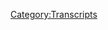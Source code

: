 {{DEFAULTSORT:
    #_TRANSCRIPT_0836:The Crowder Announcement
}}{{Transcript
    | title         = [[836: The Crowder Announcement]]
    | caption       = [https://knowledgefight.libsyn.com/836-the-crowder-announcement Listen to this episode on Libsyn]
    | episodeNumber = [[836: The Crowder Announcement|836]]
    | length        = 01:10:50
}}

{{MessageBox
    | header     = Warning: Bot Generated Content
    | text       = This transcript was automatically generated by transcription software and likely contains many mistakes and misattributions. Please check the audio for definitive quotes, attribution, and context.
    | image      = N3yvass4myg91.webp
    | imagewidth = 50px
    | id         = warning
}}

{{TranscriptBlock
    | name      = Unknown Speaker
    | timestamp = 00:00:00.000
    | text      = N-N-N-N-N-N-N-Knowledge Fight
}}

{{TranscriptBlock
    | name      = Unknown Speaker
    | timestamp = 00:00:13.000
    | text      = Dan and Jordan, I am sweating.
}}

{{TranscriptBlock
    | name      = Unknown Speaker
    | timestamp = 00:00:18.000
    | text      = Knowledgefight.com, it's time to pray.
}}

{{TranscriptBlock
    | name      = Unknown Speaker
    | timestamp = 00:00:21.000
    | text      = I have great respect for Knowledgefight.
}}

{{TranscriptBlock
    | name      = Unknown Speaker
    | timestamp = 00:00:24.000
    | text      = I'm sick of them posing as if they're the good guys saying we are the bad guys.
}}

{{TranscriptBlock
    | name      = Unknown Speaker
    | timestamp = 00:00:29.000
    | text      = Knowledgefight.
}}

{{TranscriptBlock
    | name      = Unknown Speaker
    | timestamp = 00:00:30.000
    | text      = Dan and Jordan, Knowledgefight.
}}

{{TranscriptBlock
    | name      = Unknown Speaker
    | timestamp = 00:00:32.000
    | text      = Riddle her, riddle her, riddle her.
}}

{{TranscriptBlock
    | name      = Unknown Speaker
    | timestamp = 00:00:34.000
    | text      = I need, I need money.
}}

{{TranscriptBlock
    | name      = Unknown Speaker
    | timestamp = 00:00:36.000
    | text      = Riddle her, riddle her, riddle her.
}}

{{TranscriptBlock
    | name      = Unknown Speaker
    | timestamp = 00:00:39.000
    | text      = Andy and Kansas, Andy and Kansas.
}}

{{TranscriptBlock
    | name      = Unknown Speaker
    | timestamp = 00:00:42.000
    | text      = Stop it.
}}

{{TranscriptBlock
    | name      = Unknown Speaker
    | timestamp = 00:00:43.000
    | text      = Andy and Kansas, Andy and Kansas.
}}

{{TranscriptBlock
    | name      = Unknown Speaker
    | timestamp = 00:00:45.000
    | text      = It's time to pray.
}}

{{TranscriptBlock
    | name      = Unknown Speaker
    | timestamp = 00:00:47.000
    | text      = Andy and Kansas, you're on the air, thanks for holding.
}}

{{TranscriptBlock
    | name      = Unknown Speaker
    | timestamp = 00:00:49.000
    | text      = Hello Alex, I'm a first-time caller, I'm a huge fan.
}}

{{TranscriptBlock
    | name      = Unknown Speaker
    | timestamp = 00:00:52.000
    | text      = I love your room.
}}

{{TranscriptBlock
    | name      = Unknown Speaker
    | timestamp = 00:00:53.000
    | text      = Knowledgefight.
}}

{{TranscriptBlock
    | name      = Unknown Speaker
    | timestamp = 00:00:54.000
    | text      = N-N-N-N-N-Knowledgefight.com.
}}

{{TranscriptBlock
    | name      = Unknown Speaker
    | timestamp = 00:00:57.000
    | text      = I love you.
}}

{{TranscriptBlock
    | name      = Unknown Speaker
    | timestamp = 00:00:59.000
    | text      = Hey everybody, welcome back to Knowledgefight, I'm Dan.
}}

{{TranscriptBlock
    | name      = Unknown Speaker
    | timestamp = 00:01:01.000
    | text      = I'm Jordan.
}}

{{TranscriptBlock
    | name      = Unknown Speaker
    | timestamp = 00:01:02.000
    | text      = We're couple dudes who like to sit around and worship at the altar of Selene and talk
}}

{{TranscriptBlock
    | name      = Unknown Speaker
    | timestamp = 00:01:05.000
    | text      = a little bit about Alex Jones.
}}

{{TranscriptBlock
    | name      = Unknown Speaker
    | timestamp = 00:01:07.000
    | text      = Oh indeed we are, Dan.
}}

{{TranscriptBlock
    | name      = Unknown Speaker
    | timestamp = 00:01:08.000
    | text      = Jordan.
}}

{{TranscriptBlock
    | name      = Unknown Speaker
    | timestamp = 00:01:09.000
    | text      = Dan.
}}

{{TranscriptBlock
    | name      = Unknown Speaker
    | timestamp = 00:01:10.000
    | text      = Jordan.
}}

{{TranscriptBlock
    | name      = Unknown Speaker
    | timestamp = 00:01:11.000
    | text      = Quick question for you sir.
}}

{{TranscriptBlock
    | name      = Unknown Speaker
    | timestamp = 00:01:12.000
    | text      = What's your bright spot?
}}

{{TranscriptBlock
    | name      = Unknown Speaker
    | timestamp = 00:01:13.000
    | text      = My bright spot is, I was going to say this episode because I was kind of excited about
}}

{{TranscriptBlock
    | name      = Unknown Speaker
    | timestamp = 00:01:17.000
    | text      = what it portends.
}}

{{TranscriptBlock
    | name      = Unknown Speaker
    | timestamp = 00:01:19.000
    | text      = Okay, there's portent.
}}

{{TranscriptBlock
    | name      = Unknown Speaker
    | timestamp = 00:01:21.000
    | text      = Yeah, so I want to say that something I'm going to say in this episode is my bright
}}

{{TranscriptBlock
    | name      = Unknown Speaker
    | timestamp = 00:01:25.000
    | text      = spot, but I don't want to reveal it yet.
}}

{{TranscriptBlock
    | name      = Unknown Speaker
    | timestamp = 00:01:27.000
    | text      = Okay, okay.
}}

{{TranscriptBlock
    | name      = Unknown Speaker
    | timestamp = 00:01:28.000
    | text      = So you'll know it when it happens.
}}

{{TranscriptBlock
    | name      = Unknown Speaker
    | timestamp = 00:01:29.000
    | text      = Alright, alright.
}}

{{TranscriptBlock
    | name      = Unknown Speaker
    | timestamp = 00:01:30.000
    | text      = Foreshadowing is your bright spot this week.
}}

{{TranscriptBlock
    | name      = Unknown Speaker
    | timestamp = 00:01:31.000
    | text      = Yeah, yeah, yeah.
}}

{{TranscriptBlock
    | name      = Unknown Speaker
    | timestamp = 00:01:32.000
    | text      = Okay, okay.
}}

{{TranscriptBlock
    | name      = Unknown Speaker
    | timestamp = 00:01:33.000
    | text      = A vague tease.
}}

{{TranscriptBlock
    | name      = Unknown Speaker
    | timestamp = 00:01:34.000
    | text      = I like it.
}}

{{TranscriptBlock
    | name      = Unknown Speaker
    | timestamp = 00:01:35.000
    | text      = Very unsatisfying.
}}

{{TranscriptBlock
    | name      = Unknown Speaker
    | timestamp = 00:01:36.000
    | text      = I like it.
}}

{{TranscriptBlock
    | name      = Unknown Speaker
    | timestamp = 00:01:37.000
    | text      = What's yours?
}}

{{TranscriptBlock
    | name      = Unknown Speaker
    | timestamp = 00:01:38.000
    | text      = I think it's going to be a similarly unsatisfying, because it's not really a bright spot.
}}

{{TranscriptBlock
    | name      = Unknown Speaker
    | timestamp = 00:01:43.000
    | text      = So there's a new show on Netflix, a Korean reality show.
}}

{{TranscriptBlock
    | name      = Unknown Speaker
    | timestamp = 00:01:47.000
    | text      = Peaky Blinders.
}}

{{TranscriptBlock
    | name      = Unknown Speaker
    | timestamp = 00:01:48.000
    | text      = Squid Game.
}}

{{TranscriptBlock
    | name      = Unknown Speaker
    | timestamp = 00:01:49.000
    | text      = All great reality shows now are from Korea.
}}

{{TranscriptBlock
    | name      = Unknown Speaker
    | timestamp = 00:01:52.000
    | text      = Sure.
}}

{{TranscriptBlock
    | name      = Unknown Speaker
    | timestamp = 00:01:53.000
    | text      = And it's called Zombieverse.
}}

{{TranscriptBlock
    | name      = Unknown Speaker
    | timestamp = 00:01:55.000
    | text      = And essentially what they've done is they've taken five people and I guess convinced them
}}

{{TranscriptBlock
    | name      = Unknown Speaker
    | timestamp = 00:02:00.000
    | text      = that they were going to be on a dating reality show.
}}

{{TranscriptBlock
    | name      = Unknown Speaker
    | timestamp = 00:02:03.000
    | text      = And then also purchased an entire block of a city or whatever and filled it with extras
}}

{{TranscriptBlock
    | name      = Unknown Speaker
    | timestamp = 00:02:10.000
    | text      = who are playing as realistic zombies as they possibly can.
}}

{{TranscriptBlock
    | name      = Unknown Speaker
    | timestamp = 00:02:14.000
    | text      = Okay.
}}

{{TranscriptBlock
    | name      = Unknown Speaker
    | timestamp = 00:02:15.000
    | text      = And they have not told these people this.
}}

{{TranscriptBlock
    | name      = Unknown Speaker
    | timestamp = 00:02:16.000
    | text      = Sure.
}}

{{TranscriptBlock
    | name      = Unknown Speaker
    | timestamp = 00:02:17.000
    | text      = And so on.
}}

{{TranscriptBlock
    | name      = Unknown Speaker
    | timestamp = 00:02:18.000
    | text      = This sounds like a damn squid game.
}}

{{TranscriptBlock
    | name      = Unknown Speaker
    | timestamp = 00:02:19.000
    | text      = It is so squid, but it's like, they know that, okay, they have to know that zombies aren't
}}

{{TranscriptBlock
    | name      = Unknown Speaker
    | timestamp = 00:02:26.400
    | text      = real.
}}

{{TranscriptBlock
    | name      = Unknown Speaker
    | timestamp = 00:02:27.400
    | text      = They have to.
}}

{{TranscriptBlock
    | name      = Unknown Speaker
    | timestamp = 00:02:28.400
    | text      = They have to.
}}

{{TranscriptBlock
    | name      = Unknown Speaker
    | timestamp = 00:02:29.400
    | text      = I would hope so.
}}

{{TranscriptBlock
    | name      = Unknown Speaker
    | timestamp = 00:02:30.400
    | text      = They have to.
}}

{{TranscriptBlock
    | name      = Unknown Speaker
    | timestamp = 00:02:31.400
    | text      = Well, wait, so have you watched it?
}}

{{TranscriptBlock
    | name      = Unknown Speaker
    | timestamp = 00:02:32.400
    | text      = I've watched the first episode.
}}

{{TranscriptBlock
    | name      = Unknown Speaker
    | timestamp = 00:02:35.000
    | text      = I feel like all the questions I want to ask you about it might be spoiling, but you've
}}

{{TranscriptBlock
    | name      = Unknown Speaker
    | timestamp = 00:02:39.240
    | text      = only seen the first episode.
}}

{{TranscriptBlock
    | name      = Unknown Speaker
    | timestamp = 00:02:40.680
    | text      = I know.
}}

{{TranscriptBlock
    | name      = Unknown Speaker
    | timestamp = 00:02:41.680
    | text      = Well, it's troublesome.
}}

{{TranscriptBlock
    | name      = Unknown Speaker
    | timestamp = 00:02:43.360
    | text      = It's tough because this premise does sound like something that if you're going to watch
}}

{{TranscriptBlock
    | name      = Unknown Speaker
    | timestamp = 00:02:47.719
    | text      = it, you're going to want to watch it.
}}

{{TranscriptBlock
    | name      = Unknown Speaker
    | timestamp = 00:02:48.919
    | text      = Oh, totally.
}}

{{TranscriptBlock
    | name      = Unknown Speaker
    | timestamp = 00:02:49.919
    | text      = Well, have you seen jury duty?
}}

{{TranscriptBlock
    | name      = Unknown Speaker
    | timestamp = 00:02:51.319
    | text      = The Polly Shore movie?
}}

{{TranscriptBlock
    | name      = Unknown Speaker
    | timestamp = 00:02:52.800
    | text      = No, although that's fine.
}}

{{TranscriptBlock
    | name      = Unknown Speaker
    | timestamp = 00:02:54.080
    | text      = No, you haven't seen the jury duty?
}}

{{TranscriptBlock
    | name      = Unknown Speaker
    | timestamp = 00:02:55.919
    | text      = Oh, that show where-
}}

{{TranscriptBlock
    | name      = Unknown Speaker
    | timestamp = 00:02:56.919
    | text      = The show where the guy is jury duty.
}}

{{TranscriptBlock
    | name      = Unknown Speaker
    | timestamp = 00:02:58.840
    | text      = I didn't know that was the name of it.
}}

{{TranscriptBlock
    | name      = Unknown Speaker
    | timestamp = 00:03:00.360
    | text      = Yeah.
}}

{{TranscriptBlock
    | name      = Unknown Speaker
    | timestamp = 00:03:01.360
    | text      = Right.
}}

{{TranscriptBlock
    | name      = Unknown Speaker
    | timestamp = 00:03:02.360
    | text      = So yeah.
}}

{{TranscriptBlock
    | name      = Unknown Speaker
    | timestamp = 00:03:03.360
    | text      = So that show, they put this guy into a situation that is-
}}

{{TranscriptBlock
    | name      = Unknown Speaker
    | timestamp = 00:03:04.759
    | text      = Like a completely fictitious reality.
}}

{{TranscriptBlock
    | name      = Unknown Speaker
    | timestamp = 00:03:06.199
    | text      = Completely fictitious reality, convince him of something that is true and only by virtue
}}

{{TranscriptBlock
    | name      = Unknown Speaker
    | timestamp = 00:03:10.080
    | text      = of him being like a good dude, does it not make you really morally problematic about
}}

{{TranscriptBlock
    | name      = Unknown Speaker
    | timestamp = 00:03:15.639
    | text      = it?
}}

{{TranscriptBlock
    | name      = Unknown Speaker
    | timestamp = 00:03:16.639
    | text      = Right, right.
}}

{{TranscriptBlock
    | name      = Unknown Speaker
    | timestamp = 00:03:17.639
    | text      = But it doesn't involve zombies.
}}

{{TranscriptBlock
    | name      = Unknown Speaker
    | timestamp = 00:03:18.639
    | text      = It is kind of fucked up to the point where even if they know it's not real, there is
}}

{{TranscriptBlock
    | name      = Unknown Speaker
    | timestamp = 00:03:24.080
    | text      = very clearly shit that you are going to take with you for the rest of it.
}}

{{TranscriptBlock
    | name      = Unknown Speaker
    | timestamp = 00:03:27.240
    | text      = Like there is trauma that's going to happen here.
}}

{{TranscriptBlock
    | name      = Unknown Speaker
    | timestamp = 00:03:29.680
    | text      = Yeah.
}}

{{TranscriptBlock
    | name      = Unknown Speaker
    | timestamp = 00:03:30.680
    | text      = And it is kind of fucked up.
}}

{{TranscriptBlock
    | name      = Unknown Speaker
    | timestamp = 00:03:32.680
    | text      = Yeah, but you sign a waiver.
}}

{{TranscriptBlock
    | name      = Unknown Speaker
    | timestamp = 00:03:34.520
    | text      = Look, I-
}}

{{TranscriptBlock
    | name      = Unknown Speaker
    | timestamp = 00:03:35.520
    | text      = No, I understand that.
}}

{{TranscriptBlock
    | name      = Unknown Speaker
    | timestamp = 00:03:37.879
    | text      = This is basically an elevated prank.
}}

{{TranscriptBlock
    | name      = Unknown Speaker
    | timestamp = 00:03:40.000
    | text      = It is, but it is.
}}

{{TranscriptBlock
    | name      = Unknown Speaker
    | timestamp = 00:03:42.159
    | text      = I mean, it's almost like an escape room.
}}

{{TranscriptBlock
    | name      = Unknown Speaker
    | timestamp = 00:03:43.840
    | text      = It's like an escape room that they've expanded to an escape reality.
}}

{{TranscriptBlock
    | name      = Unknown Speaker
    | timestamp = 00:03:46.840
    | text      = I guess.
}}

{{TranscriptBlock
    | name      = Unknown Speaker
    | timestamp = 00:03:47.840
    | text      = What if you had to escape the entire city?
}}

{{TranscriptBlock
    | name      = Unknown Speaker
    | timestamp = 00:03:50.080
    | text      = What if Chicago was your escape room for a week or whatever?
}}

{{TranscriptBlock
    | name      = Unknown Speaker
    | timestamp = 00:03:52.759
    | text      = You know?
}}

{{TranscriptBlock
    | name      = Unknown Speaker
    | timestamp = 00:03:53.759
    | text      = I mean, I'll just walk.
}}

{{TranscriptBlock
    | name      = Unknown Speaker
    | timestamp = 00:03:56.259
    | text      = But everybody's zombies and there are real looking-
}}

{{TranscriptBlock
    | name      = Unknown Speaker
    | timestamp = 00:03:59.319
    | text      = Zombies are real.
}}

{{TranscriptBlock
    | name      = Unknown Speaker
    | timestamp = 00:04:00.599
    | text      = Yeah, but what if they act so fucking real and like you see people getting-
}}

{{TranscriptBlock
    | name      = Unknown Speaker
    | timestamp = 00:04:05.280
    | text      = They can't fucking touch me.
}}

{{TranscriptBlock
    | name      = Unknown Speaker
    | timestamp = 00:04:06.280
    | text      = I'm telling you, they totally can.
}}

{{TranscriptBlock
    | name      = Unknown Speaker
    | timestamp = 00:04:08.560
    | text      = Well fine, if they touch me, I'll punch one.
}}

{{TranscriptBlock
    | name      = Unknown Speaker
    | timestamp = 00:04:11.560
    | text      = And then you'll become, I don't even know how to-
}}

{{TranscriptBlock
    | name      = Unknown Speaker
    | timestamp = 00:04:13.599
    | text      = I'm not going to become a zombie, they are real.
}}

{{TranscriptBlock
    | name      = Unknown Speaker
    | timestamp = 00:04:15.759
    | text      = You will.
}}

{{TranscriptBlock
    | name      = Unknown Speaker
    | timestamp = 00:04:16.759
    | text      = No I won't.
}}

{{TranscriptBlock
    | name      = Unknown Speaker
    | timestamp = 00:04:17.759
    | text      = That's where I think the problem is.
}}

{{TranscriptBlock
    | name      = Unknown Speaker
    | timestamp = 00:04:19.920
    | text      = I think they get these people.
}}

{{TranscriptBlock
    | name      = Unknown Speaker
    | timestamp = 00:04:21.920
    | text      = One, one.
}}

{{TranscriptBlock
    | name      = Unknown Speaker
    | timestamp = 00:04:22.920
    | text      = Okay.
}}

{{TranscriptBlock
    | name      = Unknown Speaker
    | timestamp = 00:04:23.920
    | text      = First off, you and I obviously were never going to be at a place where we're like zombies
}}

{{TranscriptBlock
    | name      = Unknown Speaker
    | timestamp = 00:04:27.819
    | text      = are real.
}}

{{TranscriptBlock
    | name      = Unknown Speaker
    | timestamp = 00:04:28.819
    | text      = And if I punch a zombie, I'm fine.
}}

{{TranscriptBlock
    | name      = Unknown Speaker
    | timestamp = 00:04:29.819
    | text      = They have to bite me.
}}

{{TranscriptBlock
    | name      = Unknown Speaker
    | timestamp = 00:04:30.819
    | text      = Totally.
}}

{{TranscriptBlock
    | name      = Unknown Speaker
    | timestamp = 00:04:31.819
    | text      = You're going to be fine.
}}

{{TranscriptBlock
    | name      = Unknown Speaker
    | timestamp = 00:04:32.819
    | text      = Yeah.
}}

{{TranscriptBlock
    | name      = Unknown Speaker
    | timestamp = 00:04:33.819
    | text      = But if you're the type of person who signs up for a dating reality show, I do think that
}}

{{TranscriptBlock
    | name      = Unknown Speaker
    | timestamp = 00:04:38.480
    | text      = you are more likely to become susceptible to this point where you go, wait, are zombies
}}

{{TranscriptBlock
    | name      = Unknown Speaker
    | timestamp = 00:04:45.319
    | text      = real?
}}

{{TranscriptBlock
    | name      = Unknown Speaker
    | timestamp = 00:04:46.319
    | text      = Maybe.
}}

{{TranscriptBlock
    | name      = Unknown Speaker
    | timestamp = 00:04:47.319
    | text      = I hope not.
}}

{{TranscriptBlock
    | name      = Unknown Speaker
    | timestamp = 00:04:48.319
    | text      = But maybe.
}}

{{TranscriptBlock
    | name      = Unknown Speaker
    | timestamp = 00:04:49.319
    | text      = But here's the thing, that jury duty show that you're describing, the buy-in for that
}}

{{TranscriptBlock
    | name      = Unknown Speaker
    | timestamp = 00:04:53.959
    | text      = is much lower because jury duty exists.
}}

{{TranscriptBlock
    | name      = Unknown Speaker
    | timestamp = 00:04:58.360
    | text      = People are weird, which I assume is most of the tension in the show.
}}

{{TranscriptBlock
    | name      = Unknown Speaker
    | timestamp = 00:05:01.560
    | text      = People do weird stuff.
}}

{{TranscriptBlock
    | name      = Unknown Speaker
    | timestamp = 00:05:02.560
    | text      = Yeah, people do weird stuff and you're like, is this real life?
}}

{{TranscriptBlock
    | name      = Unknown Speaker
    | timestamp = 00:05:05.000
    | text      = Yeah.
}}

{{TranscriptBlock
    | name      = Unknown Speaker
    | timestamp = 00:05:06.000
    | text      = You can have surreal moments and people are chaotic and unpredictable.
}}

{{TranscriptBlock
    | name      = Unknown Speaker
    | timestamp = 00:05:09.600
    | text      = Totally.
}}

{{TranscriptBlock
    | name      = Unknown Speaker
    | timestamp = 00:05:10.600
    | text      = Whatever.
}}

{{TranscriptBlock
    | name      = Unknown Speaker
    | timestamp = 00:05:11.600
    | text      = If a dragon walked into the courtroom, much bigger sell, much bigger buy-in.
}}

{{TranscriptBlock
    | name      = Unknown Speaker
    | timestamp = 00:05:16.720
    | text      = A lot harder.
}}

{{TranscriptBlock
    | name      = Unknown Speaker
    | timestamp = 00:05:17.720
    | text      = Yeah.
}}

{{TranscriptBlock
    | name      = Unknown Speaker
    | timestamp = 00:05:18.720
    | text      = And so yes, if I were on this show, I would be scared of someone attacking me because
}}

{{TranscriptBlock
    | name      = Unknown Speaker
    | timestamp = 00:05:25.399
    | text      = I would think, oh, they didn't clear the set, not because I think this guy's a zombie.
}}

{{TranscriptBlock
    | name      = Unknown Speaker
    | timestamp = 00:05:30.040
    | text      = Sure.
}}

{{TranscriptBlock
    | name      = Unknown Speaker
    | timestamp = 00:05:31.040
    | text      = Sure, sure, sure.
}}

{{TranscriptBlock
    | name      = Unknown Speaker
    | timestamp = 00:05:32.040
    | text      = Yeah.
}}

{{TranscriptBlock
    | name      = Unknown Speaker
    | timestamp = 00:05:33.040
    | text      = That would be what scares me.
}}

{{TranscriptBlock
    | name      = Unknown Speaker
    | timestamp = 00:05:34.040
    | text      = Not the premise of the show.
}}

{{TranscriptBlock
    | name      = Unknown Speaker
    | timestamp = 00:05:36.160
    | text      = Here's what I think does it, is that normally you'd be like, okay, fine.
}}

{{TranscriptBlock
    | name      = Unknown Speaker
    | timestamp = 00:05:42.139
    | text      = And you're in one arena and then you leave and you're like, okay, now we're outside of
}}

{{TranscriptBlock
    | name      = Unknown Speaker
    | timestamp = 00:05:47.120
    | text      = the reality TV show place.
}}

{{TranscriptBlock
    | name      = Unknown Speaker
    | timestamp = 00:05:49.040
    | text      = But then they literally go outside of town to a gas station and there are still zombies
}}

{{TranscriptBlock
    | name      = Unknown Speaker
    | timestamp = 00:05:54.959
    | text      = there.
}}

{{TranscriptBlock
    | name      = Unknown Speaker
    | timestamp = 00:05:55.959
    | text      = They're traveling across a legitimate distance to the point where you're going like, again,
}}

{{TranscriptBlock
    | name      = Unknown Speaker
    | timestamp = 00:06:02.439
    | text      = I know they know zombies aren't real, but I also know that some of them are really going
}}

{{TranscriptBlock
    | name      = Unknown Speaker
    | timestamp = 00:06:07.360
    | text      = like they can't possibly afford to hire several thousand people for this dumb show, right?
}}

{{TranscriptBlock
    | name      = Unknown Speaker
    | timestamp = 00:06:16.759
    | text      = And they can.
}}

{{TranscriptBlock
    | name      = Unknown Speaker
    | timestamp = 00:06:17.759
    | text      = Yeah.
}}

{{TranscriptBlock
    | name      = Unknown Speaker
    | timestamp = 00:06:18.759
    | text      = That's where you got to just say, yes, they can.
}}

{{TranscriptBlock
    | name      = Unknown Speaker
    | timestamp = 00:06:21.500
    | text      = They can.
}}

{{TranscriptBlock
    | name      = Unknown Speaker
    | timestamp = 00:06:22.500
    | text      = You have to be like, wow, these people spent several million dollars hiring a bunch of
}}

{{TranscriptBlock
    | name      = Unknown Speaker
    | timestamp = 00:06:26.120
    | text      = extras to attack me for a week.
}}

{{TranscriptBlock
    | name      = Unknown Speaker
    | timestamp = 00:06:28.480
    | text      = Right.
}}

{{TranscriptBlock
    | name      = Unknown Speaker
    | timestamp = 00:06:29.480
    | text      = And especially if like, oh, I'm going all this way to the gas station that the producers
}}

{{TranscriptBlock
    | name      = Unknown Speaker
    | timestamp = 00:06:32.959
    | text      = told me to go to as opposed to the gas station I choose to go to.
}}

{{TranscriptBlock
    | name      = Unknown Speaker
    | timestamp = 00:06:37.000
    | text      = Even the guy who drives the car to get to the gas station?
}}

{{TranscriptBlock
    | name      = Unknown Speaker
    | timestamp = 00:06:40.399
    | text      = Yeah, he dies.
}}

{{TranscriptBlock
    | name      = Unknown Speaker
    | timestamp = 00:06:41.399
    | text      = Oh no.
}}

{{TranscriptBlock
    | name      = Unknown Speaker
    | timestamp = 00:06:42.399
    | text      = Of course he does.
}}

{{TranscriptBlock
    | name      = Unknown Speaker
    | timestamp = 00:06:43.399
    | text      = Then he leaves the car.
}}

{{TranscriptBlock
    | name      = Unknown Speaker
    | timestamp = 00:06:44.399
    | text      = He leaves the car keys outside of the car.
}}

{{TranscriptBlock
    | name      = Unknown Speaker
    | timestamp = 00:06:45.680
    | text      = I understand that there are reasons why one might come to the suspicion that maybe zombies
}}

{{TranscriptBlock
    | name      = Unknown Speaker
    | timestamp = 00:06:52.759
    | text      = are real.
}}

{{TranscriptBlock
    | name      = Unknown Speaker
    | timestamp = 00:06:53.759
    | text      = Sure.
}}

{{TranscriptBlock
    | name      = Unknown Speaker
    | timestamp = 00:06:54.759
    | text      = Sure, sure, sure, sure.
}}

{{TranscriptBlock
    | name      = Unknown Speaker
    | timestamp = 00:06:55.759
    | text      = But.
}}

{{TranscriptBlock
    | name      = Unknown Speaker
    | timestamp = 00:06:56.759
    | text      = No, no, no, no.
}}

{{TranscriptBlock
    | name      = Unknown Speaker
    | timestamp = 00:06:57.759
    | text      = Again, I agree with you.
}}

{{TranscriptBlock
    | name      = Unknown Speaker
    | timestamp = 00:06:58.759
    | text      = What's interesting in this, like with jury duty, the interesting thing is, oh, look at
}}

{{TranscriptBlock
    | name      = Unknown Speaker
    | timestamp = 00:07:02.480
    | text      = all these people behaving weirdly.
}}

{{TranscriptBlock
    | name      = Unknown Speaker
    | timestamp = 00:07:04.319
    | text      = Will this guy eventually go like, fuck off, you know, like that kind of thing.
}}

{{TranscriptBlock
    | name      = Unknown Speaker
    | timestamp = 00:07:07.639
    | text      = Whereas with this show, the tension is more like, how much would it take?
}}

{{TranscriptBlock
    | name      = Unknown Speaker
    | timestamp = 00:07:13.279
    | text      = How much would it take to really convince you that zombies are real?
}}

{{TranscriptBlock
    | name      = Unknown Speaker
    | timestamp = 00:07:18.600
    | text      = Yeah.
}}

{{TranscriptBlock
    | name      = Unknown Speaker
    | timestamp = 00:07:19.600
    | text      = That, see, did you ever see that show on MTV, Fear, where they'd have people go to like
}}

{{TranscriptBlock
    | name      = Unknown Speaker
    | timestamp = 00:07:25.680
    | text      = abandoned mental hospitals and prisons and they had to record themselves and like everyone
}}

{{TranscriptBlock
    | name      = Unknown Speaker
    | timestamp = 00:07:32.920
    | text      = would end up kind of thinking ghosts are real.
}}

{{TranscriptBlock
    | name      = Unknown Speaker
    | timestamp = 00:07:35.199
    | text      = Yeah.
}}

{{TranscriptBlock
    | name      = Unknown Speaker
    | timestamp = 00:07:36.199
    | text      = Yeah.
}}

{{TranscriptBlock
    | name      = Unknown Speaker
    | timestamp = 00:07:37.199
    | text      = Well, I mean, you can get there.
}}

{{TranscriptBlock
    | name      = Unknown Speaker
    | timestamp = 00:07:38.199
    | text      = Yeah.
}}

{{TranscriptBlock
    | name      = Unknown Speaker
    | timestamp = 00:07:39.199
    | text      = Maybe they'll get to the point where it's just like, okay, we're in a zombie invasion,
}}

{{TranscriptBlock
    | name      = Unknown Speaker
    | timestamp = 00:07:41.139
    | text      = but then you run a very serious risk of them killing an extra because if you buy into the
}}

{{TranscriptBlock
    | name      = Unknown Speaker
    | timestamp = 00:07:47.800
    | text      = premise, you're going to murder.
}}

{{TranscriptBlock
    | name      = Unknown Speaker
    | timestamp = 00:07:50.120
    | text      = Well, that's, that's the thing about it is that can you, can you like almost hypnotize
}}

{{TranscriptBlock
    | name      = Unknown Speaker
    | timestamp = 00:07:54.980
    | text      = somebody to that point where it is like, listen, I, I signed up for this reality show.
}}

{{TranscriptBlock
    | name      = Unknown Speaker
    | timestamp = 00:08:00.720
    | text      = I know I'm on a reality show and now zombies are happening.
}}

{{TranscriptBlock
    | name      = Unknown Speaker
    | timestamp = 00:08:03.720
    | text      = So obviously zombies aren't real.
}}

{{TranscriptBlock
    | name      = Unknown Speaker
    | timestamp = 00:08:06.579
    | text      = This is part of the reality show.
}}

{{TranscriptBlock
    | name      = Unknown Speaker
    | timestamp = 00:08:08.339
    | text      = But then how many steps, but you know, it's, it's, it's a little bit like, imagine, imagine
}}

{{TranscriptBlock
    | name      = Unknown Speaker
    | timestamp = 00:08:12.939
    | text      = if you were somebody who was like, um, people keep telling me that I can see the future
}}

{{TranscriptBlock
    | name      = Unknown Speaker
    | timestamp = 00:08:18.600
    | text      = and every prediction you make keeps coming true.
}}

{{TranscriptBlock
    | name      = Unknown Speaker
    | timestamp = 00:08:21.579
    | text      = Even though you can't see the future or anything like that.
}}

{{TranscriptBlock
    | name      = Unknown Speaker
    | timestamp = 00:08:24.220
    | text      = It's just everybody makes it so that every prediction you make keeps coming true.
}}

{{TranscriptBlock
    | name      = Unknown Speaker
    | timestamp = 00:08:28.519
    | text      = How many in a row before you go, maybe I can see the future.
}}

{{TranscriptBlock
    | name      = Unknown Speaker
    | timestamp = 00:08:33.759
    | text      = I mean, I guess it would depend on how elaborate the wishes are.
}}

{{TranscriptBlock
    | name      = Unknown Speaker
    | timestamp = 00:08:38.799
    | text      = It'd have to get crazy.
}}

{{TranscriptBlock
    | name      = Unknown Speaker
    | timestamp = 00:08:39.799
    | text      = The logistics of it.
}}

{{TranscriptBlock
    | name      = Unknown Speaker
    | timestamp = 00:08:40.799
    | text      = Yeah.
}}

{{TranscriptBlock
    | name      = Unknown Speaker
    | timestamp = 00:08:41.799
    | text      = But here's, here's the other thing I'm thinking about is like the payoffs that you want from
}}

{{TranscriptBlock
    | name      = Unknown Speaker
    | timestamp = 00:08:45.500
    | text      = this show are impossible.
}}

{{TranscriptBlock
    | name      = Unknown Speaker
    | timestamp = 00:08:47.519
    | text      = Like them killing extras, thinking that they're zombies or something like that.
}}

{{TranscriptBlock
    | name      = Unknown Speaker
    | timestamp = 00:08:52.419
    | text      = Or the other end of it is people just being like, zombies don't exist.
}}

{{TranscriptBlock
    | name      = Unknown Speaker
    | timestamp = 00:08:57.159
    | text      = This is ridiculous.
}}

{{TranscriptBlock
    | name      = Unknown Speaker
    | timestamp = 00:08:58.259
    | text      = And then there's no payoff to that.
}}

{{TranscriptBlock
    | name      = Unknown Speaker
    | timestamp = 00:09:00.240
    | text      = It feels like the middle of the road is even kind of, I don't feel like there's a satisfying
}}

{{TranscriptBlock
    | name      = Unknown Speaker
    | timestamp = 00:09:04.879
    | text      = way that this show plays out.
}}

{{TranscriptBlock
    | name      = Unknown Speaker
    | timestamp = 00:09:06.639
    | text      = Here's the payoff and I'll tell you what the payoff is because we've already seen it happen
}}

{{TranscriptBlock
    | name      = Unknown Speaker
    | timestamp = 00:09:10.279
    | text      = one time in the first episode and there'll probably be more different payoffs that I
}}

{{TranscriptBlock
    | name      = Unknown Speaker
    | timestamp = 00:09:13.240
    | text      = haven't imagined so far.
}}

{{TranscriptBlock
    | name      = Unknown Speaker
    | timestamp = 00:09:15.139
    | text      = But the payoff is who is the person who's going to hide that zombie bite?
}}

{{TranscriptBlock
    | name      = Unknown Speaker
    | timestamp = 00:09:20.519
    | text      = Oh, so it's like a mole situation.
}}

{{TranscriptBlock
    | name      = Unknown Speaker
    | timestamp = 00:09:23.399
    | text      = Who's the mole?
}}

{{TranscriptBlock
    | name      = Unknown Speaker
    | timestamp = 00:09:24.399
    | text      = No, no, no, no.
}}

{{TranscriptBlock
    | name      = Unknown Speaker
    | timestamp = 00:09:25.399
    | text      = So they're, they're not doing that on purpose, but there is that element of like, okay, so
}}

{{TranscriptBlock
    | name      = Unknown Speaker
    | timestamp = 00:09:29.460
    | text      = all of these people now are suddenly believing that they're in this environment together.
}}

{{TranscriptBlock
    | name      = Unknown Speaker
    | timestamp = 00:09:34.200
    | text      = What if there's a valorous person who kills himself?
}}

{{TranscriptBlock
    | name      = Unknown Speaker
    | timestamp = 00:09:36.559
    | text      = There are valorous people.
}}

{{TranscriptBlock
    | name      = Unknown Speaker
    | timestamp = 00:09:38.500
    | text      = Will they get, will they sacrifice themselves?
}}

{{TranscriptBlock
    | name      = Unknown Speaker
    | timestamp = 00:09:40.759
    | text      = This is terrible.
}}

{{TranscriptBlock
    | name      = Unknown Speaker
    | timestamp = 00:09:41.759
    | text      = You know?
}}

{{TranscriptBlock
    | name      = Unknown Speaker
    | timestamp = 00:09:42.759
    | text      = Exactly.
}}

{{TranscriptBlock
    | name      = Unknown Speaker
    | timestamp = 00:09:43.759
    | text      = It's not okay.
}}

{{TranscriptBlock
    | name      = Unknown Speaker
    | timestamp = 00:09:44.759
    | text      = It's not okay.
}}

{{TranscriptBlock
    | name      = Unknown Speaker
    | timestamp = 00:09:45.759
    | text      = I don't think it's okay.
}}

{{TranscriptBlock
    | name      = Unknown Speaker
    | timestamp = 00:09:46.759
    | text      = I think this is really bad and I'm somebody who has frequently screamed about how I want
}}

{{TranscriptBlock
    | name      = Unknown Speaker
    | timestamp = 00:09:52.120
    | text      = one of the challenges on Survivor to be, uh, give me an ounce of your blood.
}}

{{TranscriptBlock
    | name      = Unknown Speaker
    | timestamp = 00:09:57.399
    | text      = Like Jeff Probst just wants blood.
}}

{{TranscriptBlock
    | name      = Unknown Speaker
    | timestamp = 00:09:59.159
    | text      = Just give me blood.
}}

{{TranscriptBlock
    | name      = Unknown Speaker
    | timestamp = 00:10:00.159
    | text      = Yeah, that's it.
}}

{{TranscriptBlock
    | name      = Unknown Speaker
    | timestamp = 00:10:01.159
    | text      = I don't care how you get it out.
}}

{{TranscriptBlock
    | name      = Unknown Speaker
    | timestamp = 00:10:02.159
    | text      = I demand blood.
}}

{{TranscriptBlock
    | name      = Unknown Speaker
    | timestamp = 00:10:03.159
    | text      = Yeah.
}}

{{TranscriptBlock
    | name      = Unknown Speaker
    | timestamp = 00:10:04.159
    | text      = Philip, Philip, again, we get to barrels with lines on them.
}}

{{TranscriptBlock
    | name      = Unknown Speaker
    | timestamp = 00:10:06.720
    | text      = But why not?
}}

{{TranscriptBlock
    | name      = Unknown Speaker
    | timestamp = 00:10:07.720
    | text      = Why not?
}}

{{TranscriptBlock
    | name      = Unknown Speaker
    | timestamp = 00:10:08.720
    | text      = I, I see no reason.
}}

{{TranscriptBlock
    | name      = Unknown Speaker
    | timestamp = 00:10:10.720
    | text      = Yeah.
}}

{{TranscriptBlock
    | name      = Unknown Speaker
    | timestamp = 00:10:11.720
    | text      = Anyways.
}}

{{TranscriptBlock
    | name      = Unknown Speaker
    | timestamp = 00:10:12.720
    | text      = Yeah.
}}

{{TranscriptBlock
    | name      = Unknown Speaker
    | timestamp = 00:10:13.720
    | text      = I feel like they could do that on the challenge though.
}}

{{TranscriptBlock
    | name      = Unknown Speaker
    | timestamp = 00:10:14.720
    | text      = I have been thinking about that.
}}

{{TranscriptBlock
    | name      = Unknown Speaker
    | timestamp = 00:10:16.120
    | text      = Yeah.
}}

{{TranscriptBlock
    | name      = Unknown Speaker
    | timestamp = 00:10:17.120
    | text      = One episode they could just be like, bleed.
}}

{{TranscriptBlock
    | name      = Unknown Speaker
    | timestamp = 00:10:19.360
    | text      = TJ Lyford just comes out and he's like, hey, got to bleed.
}}

{{TranscriptBlock
    | name      = Unknown Speaker
    | timestamp = 00:10:22.480
    | text      = I do think that TJ would laugh psychopathically when if, if like other people were just like,
}}

{{TranscriptBlock
    | name      = Unknown Speaker
    | timestamp = 00:10:28.200
    | text      = wait, you want me to bleed?
}}

{{TranscriptBlock
    | name      = Unknown Speaker
    | timestamp = 00:10:29.200
    | text      = And he's like, yeah.
}}

{{TranscriptBlock
    | name      = Unknown Speaker
    | timestamp = 00:10:30.200
    | text      = And they just grabbed knives and cut themselves and put a song out like a psycho.
}}

{{TranscriptBlock
    | name      = Unknown Speaker
    | timestamp = 00:10:35.080
    | text      = Yeah.
}}

{{TranscriptBlock
    | name      = Unknown Speaker
    | timestamp = 00:10:36.080
    | text      = TJ's crazy.
}}

{{TranscriptBlock
    | name      = Unknown Speaker
    | timestamp = 00:10:37.080
    | text      = Yeah.
}}

{{TranscriptBlock
    | name      = Unknown Speaker
    | timestamp = 00:10:38.080
    | text      = Yeah.
}}

{{TranscriptBlock
    | name      = Unknown Speaker
    | timestamp = 00:10:39.080
    | text      = The problem with the design of this would have, it would have to be, cause you get in
}}

{{TranscriptBlock
    | name      = Unknown Speaker
    | timestamp = 00:10:43.600
    | text      = trouble if it's quantity or time-based because if it's time, then you risk somebody like
}}

{{TranscriptBlock
    | name      = Unknown Speaker
    | timestamp = 00:10:48.519
    | text      = being really reckless with how they get their blood out.
}}

{{TranscriptBlock
    | name      = Unknown Speaker
    | timestamp = 00:10:51.279
    | text      = Right?
}}

{{TranscriptBlock
    | name      = Unknown Speaker
    | timestamp = 00:10:52.279
    | text      = Yeah.
}}

{{TranscriptBlock
    | name      = Unknown Speaker
    | timestamp = 00:10:53.279
    | text      = But if it's quantity based, someone might try and go for like a leader or something.
}}

{{TranscriptBlock
    | name      = Unknown Speaker
    | timestamp = 00:10:56.759
    | text      = Sure.
}}

{{TranscriptBlock
    | name      = Unknown Speaker
    | timestamp = 00:10:57.759
    | text      = Well, yeah.
}}

{{TranscriptBlock
    | name      = Unknown Speaker
    | timestamp = 00:10:58.759
    | text      = I mean, that's when you start wondering if people are going to like siphon gas, are they
}}

{{TranscriptBlock
    | name      = Unknown Speaker
    | timestamp = 00:11:02.440
    | text      = going to figure out the same shit with like a vein?
}}

{{TranscriptBlock
    | name      = Unknown Speaker
    | timestamp = 00:11:05.080
    | text      = How?
}}

{{TranscriptBlock
    | name      = Unknown Speaker
    | timestamp = 00:11:06.080
    | text      = Somebody's got like a little tube and they're like, okay, I got what you.
}}

{{TranscriptBlock
    | name      = Unknown Speaker
    | timestamp = 00:11:09.000
    | text      = Yeah.
}}

{{TranscriptBlock
    | name      = Unknown Speaker
    | timestamp = 00:11:10.000
    | text      = I mean, this is dark and grotesque and everything, but I feel like a lot of reality TV is so
}}

{{TranscriptBlock
    | name      = Unknown Speaker
    | timestamp = 00:11:14.080
    | text      = exploitative anyway.
}}

{{TranscriptBlock
    | name      = Unknown Speaker
    | timestamp = 00:11:15.240
    | text      = Oh, I mean, it's, I don't think it's really that different.
}}

{{TranscriptBlock
    | name      = Unknown Speaker
    | timestamp = 00:11:17.759
    | text      = I don't think it's defensible at all.
}}

{{TranscriptBlock
    | name      = Unknown Speaker
    | timestamp = 00:11:19.759
    | text      = I don't think anybody should try and defend reality TV.
}}

{{TranscriptBlock
    | name      = Unknown Speaker
    | timestamp = 00:11:22.360
    | text      = We should all just accept that that's part of who we are.
}}

{{TranscriptBlock
    | name      = Unknown Speaker
    | timestamp = 00:11:24.799
    | text      = Yeah.
}}

{{TranscriptBlock
    | name      = Unknown Speaker
    | timestamp = 00:11:25.799
    | text      = Yeah.
}}

{{TranscriptBlock
    | name      = Unknown Speaker
    | timestamp = 00:11:26.799
    | text      = Dark underbelly.
}}

{{TranscriptBlock
    | name      = Unknown Speaker
    | timestamp = 00:11:27.799
    | text      = Yeah.
}}

{{TranscriptBlock
    | name      = Unknown Speaker
    | timestamp = 00:11:28.799
    | text      = So Jordan, today we have an episode to go over.
}}

{{TranscriptBlock
    | name      = Unknown Speaker
    | timestamp = 00:11:29.799
    | text      = Sure.
}}

{{TranscriptBlock
    | name      = Unknown Speaker
    | timestamp = 00:11:30.799
    | text      = And like I said, it will include something that is a bit of a bright spot, but I will
}}

{{TranscriptBlock
    | name      = Unknown Speaker
    | timestamp = 00:11:36.200
    | text      = explain everything on the other side of saying hello to some new wonks.
}}

{{TranscriptBlock
    | name      = Unknown Speaker
    | timestamp = 00:11:40.200
    | text      = Oh, that's a great idea.
}}

{{TranscriptBlock
    | name      = Unknown Speaker
    | timestamp = 00:11:41.240
    | text      = So first, the last Brogan Squatch cousin.
}}

{{TranscriptBlock
    | name      = Unknown Speaker
    | timestamp = 00:11:44.279
    | text      = Thank you so much.
}}

{{TranscriptBlock
    | name      = Unknown Speaker
    | timestamp = 00:11:45.279
    | text      = You are now a policy wonk.
}}

{{TranscriptBlock
    | name      = Unknown Speaker
    | timestamp = 00:11:46.279
    | text      = I'm a policy wonk.
}}

{{TranscriptBlock
    | name      = Unknown Speaker
    | timestamp = 00:11:47.279
    | text      = Thank you very much.
}}

{{TranscriptBlock
    | name      = Unknown Speaker
    | timestamp = 00:11:48.279
    | text      = Thank you.
}}

{{TranscriptBlock
    | name      = Unknown Speaker
    | timestamp = 00:11:49.279
    | text      = Next pasta and toastie.
}}

{{TranscriptBlock
    | name      = Unknown Speaker
    | timestamp = 00:11:50.279
    | text      = The cats with the mostie.
}}

{{TranscriptBlock
    | name      = Unknown Speaker
    | timestamp = 00:11:51.279
    | text      = Thank you so much.
}}

{{TranscriptBlock
    | name      = Unknown Speaker
    | timestamp = 00:11:52.279
    | text      = You are now a policy wonk.
}}

{{TranscriptBlock
    | name      = Unknown Speaker
    | timestamp = 00:11:53.279
    | text      = I'm a policy wonk.
}}

{{TranscriptBlock
    | name      = Unknown Speaker
    | timestamp = 00:11:54.279
    | text      = Thank you very much.
}}

{{TranscriptBlock
    | name      = Unknown Speaker
    | timestamp = 00:11:55.279
    | text      = Thank you.
}}

{{TranscriptBlock
    | name      = Unknown Speaker
    | timestamp = 00:11:56.279
    | text      = Next AP Christ.
}}

{{TranscriptBlock
    | name      = Unknown Speaker
    | timestamp = 00:11:57.279
    | text      = Thank you so much.
}}

{{TranscriptBlock
    | name      = Unknown Speaker
    | timestamp = 00:11:58.279
    | text      = You are now a policy wonk.
}}

{{TranscriptBlock
    | name      = Unknown Speaker
    | timestamp = 00:11:59.279
    | text      = I'm a policy wonk.
}}

{{TranscriptBlock
    | name      = Unknown Speaker
    | timestamp = 00:12:00.279
    | text      = Thank you very much.
}}

{{TranscriptBlock
    | name      = Unknown Speaker
    | timestamp = 00:12:01.279
    | text      = I'm guessing that's advanced placement Christ, which I took in my senior year of high school.
}}

{{TranscriptBlock
    | name      = Unknown Speaker
    | timestamp = 00:12:04.759
    | text      = How fun would that be?
}}

{{TranscriptBlock
    | name      = Unknown Speaker
    | timestamp = 00:12:06.000
    | text      = Next.
}}

{{TranscriptBlock
    | name      = Unknown Speaker
    | timestamp = 00:12:07.000
    | text      = My name's Michael and I used an AI to prove that dividing by zero results in infinity.
}}

{{TranscriptBlock
    | name      = Unknown Speaker
    | timestamp = 00:12:11.759
    | text      = Somebody better pay me soon.
}}

{{TranscriptBlock
    | name      = Unknown Speaker
    | timestamp = 00:12:12.960
    | text      = Exclamation point.
}}

{{TranscriptBlock
    | name      = Unknown Speaker
    | timestamp = 00:12:13.960
    | text      = Thank you so much.
}}

{{TranscriptBlock
    | name      = Unknown Speaker
    | timestamp = 00:12:14.960
    | text      = You're now a policy wonk.
}}

{{TranscriptBlock
    | name      = Unknown Speaker
    | timestamp = 00:12:15.960
    | text      = I'm a policy wonk.
}}

{{TranscriptBlock
    | name      = Unknown Speaker
    | timestamp = 00:12:16.960
    | text      = Thank you very much.
}}

{{TranscriptBlock
    | name      = Unknown Speaker
    | timestamp = 00:12:17.960
    | text      = Thank you.
}}

{{TranscriptBlock
    | name      = Unknown Speaker
    | timestamp = 00:12:18.960
    | text      = And Aaron, you missed our anniversary.
}}

{{TranscriptBlock
    | name      = Unknown Speaker
    | timestamp = 00:12:19.960
    | text      = It was yesterday.
}}

{{TranscriptBlock
    | name      = Unknown Speaker
    | timestamp = 00:12:21.000
    | text      = Thank you so much.
}}

{{TranscriptBlock
    | name      = Unknown Speaker
    | timestamp = 00:12:22.000
    | text      = You are now a policy wonk.
}}

{{TranscriptBlock
    | name      = Unknown Speaker
    | timestamp = 00:12:23.080
    | text      = I'm a policy wonk.
}}

{{TranscriptBlock
    | name      = Unknown Speaker
    | timestamp = 00:12:24.080
    | text      = Thank you very much.
}}

{{TranscriptBlock
    | name      = Unknown Speaker
    | timestamp = 00:12:25.080
    | text      = Oh boy.
}}

{{TranscriptBlock
    | name      = Unknown Speaker
    | timestamp = 00:12:26.080
    | text      = And we've got a technocrat in the mix, Jordan.
}}

{{TranscriptBlock
    | name      = Unknown Speaker
    | timestamp = 00:12:27.840
    | text      = So thank you so much too.
}}

{{TranscriptBlock
    | name      = Unknown Speaker
    | timestamp = 00:12:29.279
    | text      = The new world order is replacing fossil fuels with the disc world's captive demon technology.
}}

{{TranscriptBlock
    | name      = Unknown Speaker
    | timestamp = 00:12:35.679
    | text      = Thank you so much.
}}

{{TranscriptBlock
    | name      = Unknown Speaker
    | timestamp = 00:12:36.679
    | text      = You are now a technocrat.
}}

{{TranscriptBlock
    | name      = Unknown Speaker
    | timestamp = 00:12:37.679
    | text      = I'm a policy wonk.
}}

{{TranscriptBlock
    | name      = Unknown Speaker
    | timestamp = 00:12:38.679
    | text      = I have risen above my enemies.
}}

{{TranscriptBlock
    | name      = Unknown Speaker
    | timestamp = 00:12:41.879
    | text      = I might quit tomorrow, actually.
}}

{{TranscriptBlock
    | name      = Unknown Speaker
    | timestamp = 00:12:43.240
    | text      = I'm just going to take a little break, you know.
}}

{{TranscriptBlock
    | name      = Unknown Speaker
    | timestamp = 00:12:46.039
    | text      = A little breaky for me.
}}

{{TranscriptBlock
    | name      = Unknown Speaker
    | timestamp = 00:12:49.799
    | text      = And then we're going to come back and I'm going to start the show over.
}}

{{TranscriptBlock
    | name      = Unknown Speaker
    | timestamp = 00:12:54.879
    | text      = But I'm the devil.
}}

{{TranscriptBlock
    | name      = Unknown Speaker
    | timestamp = 00:12:55.879
    | text      = I've got to be taken over here, up in all this blah, blah, blah, blah.
}}

{{TranscriptBlock
    | name      = Unknown Speaker
    | timestamp = 00:12:59.600
    | text      = Fuck you.
}}

{{TranscriptBlock
    | name      = Unknown Speaker
    | timestamp = 00:13:00.919
    | text      = Fuck you.
}}

{{TranscriptBlock
    | name      = Unknown Speaker
    | timestamp = 00:13:01.919
    | text      = I got plenty of words for you, but at the end of the day, fuck you and your new world
}}

{{TranscriptBlock
    | name      = Unknown Speaker
    | timestamp = 00:13:05.600
    | text      = order and fuck the horse you rode in on and all your shit.
}}

{{TranscriptBlock
    | name      = Unknown Speaker
    | timestamp = 00:13:10.240
    | text      = Maybe today should be my last broadcast.
}}

{{TranscriptBlock
    | name      = Unknown Speaker
    | timestamp = 00:13:12.399
    | text      = Maybe I'll just be gone a month, maybe five years.
}}

{{TranscriptBlock
    | name      = Unknown Speaker
    | timestamp = 00:13:15.759
    | text      = Maybe I'll walk out of here tomorrow and you never see me again.
}}

{{TranscriptBlock
    | name      = Unknown Speaker
    | timestamp = 00:13:19.820
    | text      = That's really what I want to do.
}}

{{TranscriptBlock
    | name      = Unknown Speaker
    | timestamp = 00:13:21.879
    | text      = I never want to come back here again.
}}

{{TranscriptBlock
    | name      = Unknown Speaker
    | timestamp = 00:13:23.480
    | text      = I apologize to the crew and the listeners yesterday that I was legitimately having breakdowns
}}

{{TranscriptBlock
    | name      = Unknown Speaker
    | timestamp = 00:13:29.240
    | text      = on air.
}}

{{TranscriptBlock
    | name      = Unknown Speaker
    | timestamp = 00:13:30.240
    | text      = I'll be better tomorrow.
}}

{{TranscriptBlock
    | name      = Unknown Speaker
    | timestamp = 00:13:31.940
    | text      = He's not, never shall be.
}}

{{TranscriptBlock
    | name      = Unknown Speaker
    | timestamp = 00:13:35.240
    | text      = So it came to my attention and some people have pointed this out and I forgot to mention
}}

{{TranscriptBlock
    | name      = Unknown Speaker
    | timestamp = 00:13:40.919
    | text      = it because of, we didn't have a Wednesday episode after we had that interview with Mike
}}

{{TranscriptBlock
    | name      = Unknown Speaker
    | timestamp = 00:13:47.200
    | text      = Rothschild.
}}

{{TranscriptBlock
    | name      = Unknown Speaker
    | timestamp = 00:13:48.200
    | text      = Yes.
}}

{{TranscriptBlock
    | name      = Unknown Speaker
    | timestamp = 00:13:49.200
    | text      = But that demon pride shirt is real, apparently.
}}

{{TranscriptBlock
    | name      = Unknown Speaker
    | timestamp = 00:13:52.399
    | text      = Right, right, right, right, right, right, right, right, right, right, right, right.
}}

{{TranscriptBlock
    | name      = Unknown Speaker
    | timestamp = 00:13:55.080
    | text      = So here's the thing.
}}

{{TranscriptBlock
    | name      = Unknown Speaker
    | timestamp = 00:13:56.080
    | text      = I did not know of the drama that surrounded that shirt and it was originally created by
}}

{{TranscriptBlock
    | name      = Unknown Speaker
    | timestamp = 00:14:01.360
    | text      = a LGBTQ designer and then was co-opted by the right and what have you as an attack.
}}

{{TranscriptBlock
    | name      = Unknown Speaker
    | timestamp = 00:14:09.000
    | text      = But I didn't realize it was pride month and then taking off the letters on the outside,
}}

{{TranscriptBlock
    | name      = Unknown Speaker
    | timestamp = 00:14:16.600
    | text      = the end of month and the beginning of pride and then demon is left.
}}

{{TranscriptBlock
    | name      = Unknown Speaker
    | timestamp = 00:14:22.000
    | text      = That makes more sense than what Alex was describing in my head as pride demon month, which is
}}

{{TranscriptBlock
    | name      = Unknown Speaker
    | timestamp = 00:14:29.399
    | text      = what I, yeah, it's a little different, but I wanted to acknowledge it because people
}}

{{TranscriptBlock
    | name      = Unknown Speaker
    | timestamp = 00:14:35.600
    | text      = had pointed that out and I mean, here's the thing.
}}

{{TranscriptBlock
    | name      = Unknown Speaker
    | timestamp = 00:14:41.679
    | text      = We're at a disadvantage for, for the rest of the world.
}}

{{TranscriptBlock
    | name      = Unknown Speaker
    | timestamp = 00:14:44.820
    | text      = They can think, Oh, there's this shirt that I saw, you know, that kind of thing.
}}

{{TranscriptBlock
    | name      = Unknown Speaker
    | timestamp = 00:14:48.519
    | text      = But if we hear demon on our show, we go, well, obviously he's talking about a specific literal
}}

{{TranscriptBlock
    | name      = Unknown Speaker
    | timestamp = 00:14:52.840
    | text      = demon that exists.
}}

{{TranscriptBlock
    | name      = Unknown Speaker
    | timestamp = 00:14:54.639
    | text      = And I thought it was a pride demon month for the, yeah, also, um, I think we're also at
}}

{{TranscriptBlock
    | name      = Unknown Speaker
    | timestamp = 00:15:02.399
    | text      = a disadvantage a little bit because we are not always up to date on the things that become
}}

{{TranscriptBlock
    | name      = Unknown Speaker
    | timestamp = 00:15:08.799
    | text      = social media, uh, conversations.
}}

{{TranscriptBlock
    | name      = Unknown Speaker
    | timestamp = 00:15:11.960
    | text      = We need a lot of that.
}}

{{TranscriptBlock
    | name      = Unknown Speaker
    | timestamp = 00:15:12.960
    | text      = We kind of don't, we don't see, I, I, I appreciate it.
}}

{{TranscriptBlock
    | name      = Unknown Speaker
    | timestamp = 00:15:16.720
    | text      = I would rather find out after the fact what social media is mad about then, then during.
}}

{{TranscriptBlock
    | name      = Unknown Speaker
    | timestamp = 00:15:22.759
    | text      = Yeah.
}}

{{TranscriptBlock
    | name      = Unknown Speaker
    | timestamp = 00:15:23.759
    | text      = Yeah.
}}

{{TranscriptBlock
    | name      = Unknown Speaker
    | timestamp = 00:15:24.759
    | text      = So yeah, Jordan, yeah.
}}

{{TranscriptBlock
    | name      = Unknown Speaker
    | timestamp = 00:15:26.080
    | text      = Today we're covering something that happened this morning.
}}

{{TranscriptBlock
    | name      = Unknown Speaker
    | timestamp = 00:15:28.840
    | text      = This morning.
}}

{{TranscriptBlock
    | name      = Unknown Speaker
    | timestamp = 00:15:29.840
    | text      = I wait, what day is today?
}}

{{TranscriptBlock
    | name      = Unknown Speaker
    | timestamp = 00:15:31.879
    | text      = Tuesday?
}}

{{TranscriptBlock
    | name      = Unknown Speaker
    | timestamp = 00:15:32.879
    | text      = Yeah.
}}

{{TranscriptBlock
    | name      = Unknown Speaker
    | timestamp = 00:15:33.879
    | text      = Okay.
}}

{{TranscriptBlock
    | name      = Unknown Speaker
    | timestamp = 00:15:34.879
    | text      = I had an idea of doing a 2004 episode, but then I got, uh, the bat signal went up literally
}}

{{TranscriptBlock
    | name      = Unknown Speaker
    | timestamp = 00:15:40.720
    | text      = over the skies of Chicago.
}}

{{TranscriptBlock
    | name      = Unknown Speaker
    | timestamp = 00:15:42.840
    | text      = I saw, um, Oh, Christopher Nolan, Chicago.
}}

{{TranscriptBlock
    | name      = Unknown Speaker
    | timestamp = 00:15:47.000
    | text      = Uh huh.
}}

{{TranscriptBlock
    | name      = Unknown Speaker
    | timestamp = 00:15:48.000
    | text      = I saw the bat sign is just a purple penguin or something.
}}

{{TranscriptBlock
    | name      = Unknown Speaker
    | timestamp = 00:15:52.039
    | text      = I don't know.
}}

{{TranscriptBlock
    | name      = Unknown Speaker
    | timestamp = 00:15:53.039
    | text      = None of this Ben Affleck shit.
}}

{{TranscriptBlock
    | name      = Unknown Speaker
    | timestamp = 00:15:54.039
    | text      = Get the fuck out of here.
}}

{{TranscriptBlock
    | name      = Unknown Speaker
    | timestamp = 00:15:55.259
    | text      = This is Christopher Nolan's bullshit.
}}

{{TranscriptBlock
    | name      = Unknown Speaker
    | timestamp = 00:15:57.399
    | text      = Right?
}}

{{TranscriptBlock
    | name      = Unknown Speaker
    | timestamp = 00:15:58.399
    | text      = Yeah.
}}

{{TranscriptBlock
    | name      = Unknown Speaker
    | timestamp = 00:15:59.399
    | text      = Big news, right?
}}

{{TranscriptBlock
    | name      = Unknown Speaker
    | timestamp = 00:16:00.399
    | text      = Big news.
}}

{{TranscriptBlock
    | name      = Unknown Speaker
    | timestamp = 00:16:01.399
    | text      = What is it?
}}

{{TranscriptBlock
    | name      = Unknown Speaker
    | timestamp = 00:16:02.919
    | text      = All right.
}}

{{TranscriptBlock
    | name      = Unknown Speaker
    | timestamp = 00:16:08.279
    | text      = Steven Crowder has decided that he's starting a network of shows on rumble.
}}

{{TranscriptBlock
    | name      = Unknown Speaker
    | timestamp = 00:16:17.120
    | text      = Don't tell me that Steven Crowder has hired Alex Jones.
}}

{{TranscriptBlock
    | name      = Unknown Speaker
    | timestamp = 00:16:21.559
    | text      = Steven Crowder has sort of hired Alex Jones, which we will get down to business on.
}}

{{TranscriptBlock
    | name      = Unknown Speaker
    | timestamp = 00:16:28.120
    | text      = Like, this is really, there's a lot of really strange dynamics going on here, but this morning
}}

{{TranscriptBlock
    | name      = Unknown Speaker
    | timestamp = 00:16:34.039
    | text      = they had the big announcement, the, um, what do they call it?
}}

{{TranscriptBlock
    | name      = Unknown Speaker
    | timestamp = 00:16:39.320
    | text      = Re-platforming is starting now.
}}

{{TranscriptBlock
    | name      = Unknown Speaker
    | timestamp = 00:16:42.320
    | text      = I'm sorry?
}}

{{TranscriptBlock
    | name      = Unknown Speaker
    | timestamp = 00:16:43.320
    | text      = Well, cause everyone got de-platformed.
}}

{{TranscriptBlock
    | name      = Unknown Speaker
    | timestamp = 00:16:44.320
    | text      = Right.
}}

{{TranscriptBlock
    | name      = Unknown Speaker
    | timestamp = 00:16:45.320
    | text      = Right.
}}

{{TranscriptBlock
    | name      = Unknown Speaker
    | timestamp = 00:16:46.320
    | text      = Right.
}}

{{TranscriptBlock
    | name      = Unknown Speaker
    | timestamp = 00:16:47.320
    | text      = Right.
}}

{{TranscriptBlock
    | name      = Unknown Speaker
    | timestamp = 00:16:48.320
    | text      = Shining light into the shadow band.
}}

{{TranscriptBlock
    | name      = Unknown Speaker
    | timestamp = 00:16:49.320
    | text      = They were de-platformed.
}}

{{TranscriptBlock
    | name      = Unknown Speaker
    | timestamp = 00:16:50.320
    | text      = Right.
}}

{{TranscriptBlock
    | name      = Unknown Speaker
    | timestamp = 00:16:51.320
    | text      = They're re-platformed.
}}

{{TranscriptBlock
    | name      = Unknown Speaker
    | timestamp = 00:16:52.320
    | text      = Oof.
}}

{{TranscriptBlock
    | name      = Unknown Speaker
    | timestamp = 00:16:53.320
    | text      = Yep.
}}

{{TranscriptBlock
    | name      = Unknown Speaker
    | timestamp = 00:16:54.320
    | text      = Oof.
}}

{{TranscriptBlock
    | name      = Unknown Speaker
    | timestamp = 00:16:55.320
    | text      = Yeah.
}}

{{TranscriptBlock
    | name      = Unknown Speaker
    | timestamp = 00:16:56.320
    | text      = I would, there's other better names.
}}

{{TranscriptBlock
    | name      = Unknown Speaker
    | timestamp = 00:16:57.320
    | text      = Yeah.
}}

{{TranscriptBlock
    | name      = Unknown Speaker
    | timestamp = 00:16:58.320
    | text      = Yeah.
}}

{{TranscriptBlock
    | name      = Unknown Speaker
    | timestamp = 00:16:59.320
    | text      = And we're going to start off with Gerald, uh, who is the, uh, I guess he's the guy,
}}

{{TranscriptBlock
    | name      = Unknown Speaker
    | timestamp = 00:17:04.440
    | text      = the business guy for Crowder's stuff and co-host.
}}

{{TranscriptBlock
    | name      = Unknown Speaker
    | timestamp = 00:17:07.440
    | text      = Yeah.
}}

{{TranscriptBlock
    | name      = Unknown Speaker
    | timestamp = 00:17:08.440
    | text      = Um, and here's what they should have gone with, right?
}}

{{TranscriptBlock
    | name      = Unknown Speaker
    | timestamp = 00:17:11.680
    | text      = Obviously because there's such much as is they should have gone with he-platformed.
}}

{{TranscriptBlock
    | name      = Unknown Speaker
    | timestamp = 00:17:15.359
    | text      = You know what I'm saying?
}}

{{TranscriptBlock
    | name      = Unknown Speaker
    | timestamp = 00:17:16.359
    | text      = Mm-hmm.
}}

{{TranscriptBlock
    | name      = Unknown Speaker
    | timestamp = 00:17:17.359
    | text      = Yeah.
}}

{{TranscriptBlock
    | name      = Unknown Speaker
    | timestamp = 00:17:18.359
    | text      = Yeah.
}}

{{TranscriptBlock
    | name      = Unknown Speaker
    | timestamp = 00:17:19.359
    | text      = So here's Gerald.
}}

{{TranscriptBlock
    | name      = Unknown Speaker
    | timestamp = 00:17:20.359
    | text      = Okay.
}}

{{TranscriptBlock
    | name      = Unknown Speaker
    | timestamp = 00:17:21.359
    | text      = Hello mug club and all you strange animals out there.
}}

{{TranscriptBlock
    | name      = Unknown Speaker
    | timestamp = 00:17:25.160
    | text      = We've been hard at work with our friends at Rumble to bring you the first network controlled
}}

{{TranscriptBlock
    | name      = Unknown Speaker
    | timestamp = 00:17:33.079
    | text      = by creators and two of the biggest giants in this industry are joining forces under
}}

{{TranscriptBlock
    | name      = Unknown Speaker
    | timestamp = 00:17:38.039
    | text      = the same umbrella.
}}

{{TranscriptBlock
    | name      = Unknown Speaker
    | timestamp = 00:17:39.460
    | text      = No more censorship, no more big tech dependence, no more one-sided contracts.
}}

{{TranscriptBlock
    | name      = Unknown Speaker
    | timestamp = 00:17:44.400
    | text      = The time for an open, honest and transparent network has arrived.
}}

{{TranscriptBlock
    | name      = Unknown Speaker
    | timestamp = 00:17:49.039
    | text      = The time for a network controlled by the creators has arrived.
}}

{{TranscriptBlock
    | name      = Unknown Speaker
    | timestamp = 00:17:52.240
    | text      = The time for a network that allows creators to focus on their audience has arrived.
}}

{{TranscriptBlock
    | name      = Unknown Speaker
    | timestamp = 00:17:57.680
    | text      = If you're signing up for mug club today, use promo code replatforming for a free fight
}}

{{TranscriptBlock
    | name      = Unknown Speaker
    | timestamp = 00:18:02.960
    | text      = like hell t-shirt.
}}

{{TranscriptBlock
    | name      = Unknown Speaker
    | timestamp = 00:18:04.599
    | text      = Join us in that fight.
}}

{{TranscriptBlock
    | name      = Unknown Speaker
    | timestamp = 00:18:06.220
    | text      = We didn't seek this out guys.
}}

{{TranscriptBlock
    | name      = Unknown Speaker
    | timestamp = 00:18:07.440
    | text      = I want to pause really quick because, um, during Alex's, uh, talk, he says that, uh,
}}

{{TranscriptBlock
    | name      = Unknown Speaker
    | timestamp = 00:18:14.160
    | text      = if you use the promo code, you get a free month.
}}

{{TranscriptBlock
    | name      = Unknown Speaker
    | timestamp = 00:18:16.519
    | text      = Yeah.
}}

{{TranscriptBlock
    | name      = Unknown Speaker
    | timestamp = 00:18:17.519
    | text      = And Steven Carter has to be like, uh, we can't afford that.
}}

{{TranscriptBlock
    | name      = Unknown Speaker
    | timestamp = 00:18:19.680
    | text      = You get a shirt.
}}

{{TranscriptBlock
    | name      = Unknown Speaker
    | timestamp = 00:18:21.319
    | text      = So I don't know how good the finances are doing over there.
}}

{{TranscriptBlock
    | name      = Unknown Speaker
    | timestamp = 00:18:24.160
    | text      = We didn't look for the extra work of trying to start a network.
}}

{{TranscriptBlock
    | name      = Unknown Speaker
    | timestamp = 00:18:28.039
    | text      = We wanted to do a show.
}}

{{TranscriptBlock
    | name      = Unknown Speaker
    | timestamp = 00:18:29.839
    | text      = We wanted to make people laugh.
}}

{{TranscriptBlock
    | name      = Unknown Speaker
    | timestamp = 00:18:31.680
    | text      = We wanted to educate and entertain them and try to help save our country.
}}

{{TranscriptBlock
    | name      = Unknown Speaker
    | timestamp = 00:18:36.160
    | text      = But so many of you weren't being served.
}}

{{TranscriptBlock
    | name      = Unknown Speaker
    | timestamp = 00:18:38.839
    | text      = It was all about scam advertising, dishonest tactics, censorship, playing ball with people
}}

{{TranscriptBlock
    | name      = Unknown Speaker
    | timestamp = 00:18:43.359
    | text      = that don't share your values.
}}

{{TranscriptBlock
    | name      = Unknown Speaker
    | timestamp = 00:18:45.200
    | text      = And we couldn't stand idly by while that happened.
}}

{{TranscriptBlock
    | name      = Unknown Speaker
    | timestamp = 00:18:48.579
    | text      = They want to cancel every one of you and every one of us.
}}

{{TranscriptBlock
    | name      = Unknown Speaker
    | timestamp = 00:18:52.019
    | text      = But because of you, because of mug club, they can't touch us.
}}

{{TranscriptBlock
    | name      = Unknown Speaker
    | timestamp = 00:18:57.240
    | text      = Let the replatforming begin.
}}

{{TranscriptBlock
    | name      = Unknown Speaker
    | timestamp = 00:18:58.559
    | text      = Democrats are afraid of this guy.
}}

{{TranscriptBlock
    | name      = Unknown Speaker
    | timestamp = 00:18:59.559
    | text      = The liberal media can't stand him and big tech wants to cancel him.
}}

{{TranscriptBlock
    | name      = Unknown Speaker
    | timestamp = 00:19:00.559
    | text      = But you have made him uncancellable.
}}

{{TranscriptBlock
    | name      = Unknown Speaker
    | timestamp = 00:19:01.559
    | text      = Welcome the strange animal himself.
}}

{{TranscriptBlock
    | name      = Unknown Speaker
    | timestamp = 00:19:02.559
    | text      = Steven Crowder!
}}

{{TranscriptBlock
    | name      = Unknown Speaker
    | timestamp = 00:19:03.559
    | text      = Weird theme music that he has.
}}

{{TranscriptBlock
    | name      = Unknown Speaker
    | timestamp = 00:19:20.319
    | text      = That's...
}}

{{TranscriptBlock
    | name      = Unknown Speaker
    | timestamp = 00:19:21.319
    | text      = You're a strange animal!
}}

{{TranscriptBlock
    | name      = Unknown Speaker
    | timestamp = 00:19:22.960
    | text      = Horrible.
}}

{{TranscriptBlock
    | name      = Unknown Speaker
    | timestamp = 00:19:23.960
    | text      = That is awful.
}}

{{TranscriptBlock
    | name      = Unknown Speaker
    | timestamp = 00:19:24.960
    | text      = Yeah.
}}

{{TranscriptBlock
    | name      = Unknown Speaker
    | timestamp = 00:19:25.960
    | text      = But also I like the way that your head was like tilting back and like, cause you thought
}}

{{TranscriptBlock
    | name      = Unknown Speaker
    | timestamp = 00:19:29.680
    | text      = those descriptions probably or how anyone would introduce Alex.
}}

{{TranscriptBlock
    | name      = Unknown Speaker
    | timestamp = 00:19:33.039
    | text      = Yeah.
}}

{{TranscriptBlock
    | name      = Unknown Speaker
    | timestamp = 00:19:34.039
    | text      = Of course.
}}

{{TranscriptBlock
    | name      = Unknown Speaker
    | timestamp = 00:19:35.039
    | text      = Absolutely.
}}

{{TranscriptBlock
    | name      = Unknown Speaker
    | timestamp = 00:19:36.039
    | text      = Because all of these people have the same brand.
}}

{{TranscriptBlock
    | name      = Unknown Speaker
    | timestamp = 00:19:37.039
    | text      = They have the exact same brand.
}}

{{TranscriptBlock
    | name      = Unknown Speaker
    | timestamp = 00:19:38.039
    | text      = Yep.
}}

{{TranscriptBlock
    | name      = Unknown Speaker
    | timestamp = 00:19:39.039
    | text      = They're the same person.
}}

{{TranscriptBlock
    | name      = Unknown Speaker
    | timestamp = 00:19:40.039
    | text      = It's pretty weird.
}}

{{TranscriptBlock
    | name      = Unknown Speaker
    | timestamp = 00:19:41.039
    | text      = I mean that, that we're too old.
}}

{{TranscriptBlock
    | name      = Unknown Speaker
    | timestamp = 00:19:44.119
    | text      = It's too late now.
}}

{{TranscriptBlock
    | name      = Unknown Speaker
    | timestamp = 00:19:45.119
    | text      = It's too late.
}}

{{TranscriptBlock
    | name      = Unknown Speaker
    | timestamp = 00:19:46.119
    | text      = We're already past.
}}

{{TranscriptBlock
    | name      = Unknown Speaker
    | timestamp = 00:19:47.119
    | text      = How do you listen to him say all of that?
}}

{{TranscriptBlock
    | name      = Unknown Speaker
    | timestamp = 00:19:50.400
    | text      = It's time for a network that doesn't do the things that you said that the last network
}}

{{TranscriptBlock
    | name      = Unknown Speaker
    | timestamp = 00:19:55.240
    | text      = didn't do.
}}

{{TranscriptBlock
    | name      = Unknown Speaker
    | timestamp = 00:19:56.240
    | text      = Yeah.
}}

{{TranscriptBlock
    | name      = Unknown Speaker
    | timestamp = 00:19:57.240
    | text      = It's also like...
}}

{{TranscriptBlock
    | name      = Unknown Speaker
    | timestamp = 00:19:58.240
    | text      = If you're a toddler in a kind of adolescent way, there's a little bit of like idealism
}}

{{TranscriptBlock
    | name      = Unknown Speaker
    | timestamp = 00:20:05.400
    | text      = to it that I know is not sincere.
}}

{{TranscriptBlock
    | name      = Unknown Speaker
    | timestamp = 00:20:07.400
    | text      = It should be more just like, we got you coming, now we want to get you going.
}}

{{TranscriptBlock
    | name      = Unknown Speaker
    | timestamp = 00:20:11.880
    | text      = Yeah.
}}

{{TranscriptBlock
    | name      = Unknown Speaker
    | timestamp = 00:20:12.880
    | text      = You know?
}}

{{TranscriptBlock
    | name      = Unknown Speaker
    | timestamp = 00:20:13.880
    | text      = Like it's like, we'll get you no matter where you are, we're going to find you and steal
}}

{{TranscriptBlock
    | name      = Unknown Speaker
    | timestamp = 00:20:17.380
    | text      = your money.
}}

{{TranscriptBlock
    | name      = Unknown Speaker
    | timestamp = 00:20:18.519
    | text      = We needed to do something cause shit is bad.
}}

{{TranscriptBlock
    | name      = Unknown Speaker
    | timestamp = 00:20:24.660
    | text      = That's probably less of a good sales pitch.
}}

{{TranscriptBlock
    | name      = Unknown Speaker
    | timestamp = 00:20:26.680
    | text      = Yeah, yeah, yeah.
}}

{{TranscriptBlock
    | name      = Unknown Speaker
    | timestamp = 00:20:27.680
    | text      = That could be worse.
}}

{{TranscriptBlock
    | name      = Unknown Speaker
    | timestamp = 00:20:28.680
    | text      = So this is called the re-platforming, but that doesn't make any sense.
}}

{{TranscriptBlock
    | name      = Unknown Speaker
    | timestamp = 00:20:32.119
    | text      = None of these people were kicked off rumble, which is where it all is.
}}

{{TranscriptBlock
    | name      = Unknown Speaker
    | timestamp = 00:20:35.720
    | text      = And it's not like they're announcing their mug club network is going to carry out a hostile
}}

{{TranscriptBlock
    | name      = Unknown Speaker
    | timestamp = 00:20:39.119
    | text      = takeover of spaces on other platforms.
}}

{{TranscriptBlock
    | name      = Unknown Speaker
    | timestamp = 00:20:42.000
    | text      = This isn't a re-platforming at all.
}}

{{TranscriptBlock
    | name      = Unknown Speaker
    | timestamp = 00:20:43.759
    | text      = It's a consolidation of losers whose audiences are dwindling to the point where they need
}}

{{TranscriptBlock
    | name      = Unknown Speaker
    | timestamp = 00:20:47.619
    | text      = to band together to have any chance of survival.
}}

{{TranscriptBlock
    | name      = Unknown Speaker
    | timestamp = 00:20:50.519
    | text      = I guarantee that anyone who had options of who they would pick to have on their network
}}

{{TranscriptBlock
    | name      = Unknown Speaker
    | timestamp = 00:20:55.240
    | text      = would never choose this lineup.
}}

{{TranscriptBlock
    | name      = Unknown Speaker
    | timestamp = 00:20:57.599
    | text      = Steven Crowder a couple of years ago, maybe, yeah, maybe.
}}

{{TranscriptBlock
    | name      = Unknown Speaker
    | timestamp = 00:21:01.519
    | text      = Then you could at least tell yourself that he has a large audience and a fair amount
}}

{{TranscriptBlock
    | name      = Unknown Speaker
    | timestamp = 00:21:05.480
    | text      = of potential.
}}

{{TranscriptBlock
    | name      = Unknown Speaker
    | timestamp = 00:21:06.839
    | text      = But after the past year, I wouldn't go near him.
}}

{{TranscriptBlock
    | name      = Unknown Speaker
    | timestamp = 00:21:10.039
    | text      = He's had that ugly divorce announcement, his completely botched response to that that went
}}

{{TranscriptBlock
    | name      = Unknown Speaker
    | timestamp = 00:21:15.119
    | text      = really bad.
}}

{{TranscriptBlock
    | name      = Unknown Speaker
    | timestamp = 00:21:16.119
    | text      = And there's a video.
}}

{{TranscriptBlock
    | name      = Unknown Speaker
    | timestamp = 00:21:17.119
    | text      = Yeah, that's not good.
}}

{{TranscriptBlock
    | name      = Unknown Speaker
    | timestamp = 00:21:18.920
    | text      = He had the attempted publicity stunt with the daily wire contract that blew up in his
}}

{{TranscriptBlock
    | name      = Unknown Speaker
    | timestamp = 00:21:22.880
    | text      = face and led to a really embarrassing feud with Candace Owens and Matt Walsh, essentially
}}

{{TranscriptBlock
    | name      = Unknown Speaker
    | timestamp = 00:21:27.640
    | text      = icing Crowder out of the elite tier of the bigot right wing media.
}}

{{TranscriptBlock
    | name      = Unknown Speaker
    | timestamp = 00:21:32.519
    | text      = In his defense, that was a really terrible idea.
}}

{{TranscriptBlock
    | name      = Unknown Speaker
    | timestamp = 00:21:35.079
    | text      = Yeah, it was.
}}

{{TranscriptBlock
    | name      = Unknown Speaker
    | timestamp = 00:21:36.759
    | text      = Then a bunch of former staffers of his came out with stories of Steven sending them unsolicited
}}

{{TranscriptBlock
    | name      = Unknown Speaker
    | timestamp = 00:21:41.259
    | text      = dick pics and generally creating a hostile and sexually harassing workplace.
}}

{{TranscriptBlock
    | name      = Unknown Speaker
    | timestamp = 00:21:45.759
    | text      = And now just this week, Jason Campbell from Media Matters did a breakdown of Crowder's
}}

{{TranscriptBlock
    | name      = Unknown Speaker
    | timestamp = 00:21:49.960
    | text      = rumble views over time, and it's really clear his ship is sinking.
}}

{{TranscriptBlock
    | name      = Unknown Speaker
    | timestamp = 00:21:54.519
    | text      = It is a ski slope in numbers.
}}

{{TranscriptBlock
    | name      = Unknown Speaker
    | timestamp = 00:21:59.359
    | text      = He's toxic, even to toxic people who still just want to make money.
}}

{{TranscriptBlock
    | name      = Unknown Speaker
    | timestamp = 00:22:03.720
    | text      = If you're a shithead who only is out for profit, Crowder's still not what he wants.
}}

{{TranscriptBlock
    | name      = Unknown Speaker
    | timestamp = 00:22:08.519
    | text      = This is legitimately a fucking opening scroll for a Star Wars movie that winds up with the
}}

{{TranscriptBlock
    | name      = Unknown Speaker
    | timestamp = 00:22:15.799
    | text      = Sith Lords meeting together, fucking Steven Crowder and Alex Jones.
}}

{{TranscriptBlock
    | name      = Unknown Speaker
    | timestamp = 00:22:20.539
    | text      = This is terrible.
}}

{{TranscriptBlock
    | name      = Unknown Speaker
    | timestamp = 00:22:21.660
    | text      = So you got Steven.
}}

{{TranscriptBlock
    | name      = Unknown Speaker
    | timestamp = 00:22:24.039
    | text      = Then you have the rest of the lineup.
}}

{{TranscriptBlock
    | name      = Unknown Speaker
    | timestamp = 00:22:26.039
    | text      = There's someone named Mr. Guns and Gear, who I have no idea is, I've never heard of him,
}}

{{TranscriptBlock
    | name      = Unknown Speaker
    | timestamp = 00:22:30.359
    | text      = but I'm sure he's great.
}}

{{TranscriptBlock
    | name      = Unknown Speaker
    | timestamp = 00:22:32.039
    | text      = I don't think this is a marquee name, but it's good to have a gun show for this audience.
}}

{{TranscriptBlock
    | name      = Unknown Speaker
    | timestamp = 00:22:36.000
    | text      = So I'll give it a pass.
}}

{{TranscriptBlock
    | name      = Unknown Speaker
    | timestamp = 00:22:37.000
    | text      = Wait, his name is Mr. Guns and Gear?
}}

{{TranscriptBlock
    | name      = Unknown Speaker
    | timestamp = 00:22:39.039
    | text      = Yeah, I think it's all one word.
}}

{{TranscriptBlock
    | name      = Unknown Speaker
    | timestamp = 00:22:40.380
    | text      = Like it's a reference to that Mr. Shout and Spell or whatever?
}}

{{TranscriptBlock
    | name      = Unknown Speaker
    | timestamp = 00:22:44.519
    | text      = I don't know.
}}

{{TranscriptBlock
    | name      = Unknown Speaker
    | timestamp = 00:22:45.519
    | text      = All right.
}}

{{TranscriptBlock
    | name      = Unknown Speaker
    | timestamp = 00:22:46.519
    | text      = Okay.
}}

{{TranscriptBlock
    | name      = Unknown Speaker
    | timestamp = 00:22:47.519
    | text      = Mr. Game and Shout?
}}

{{TranscriptBlock
    | name      = Unknown Speaker
    | timestamp = 00:22:48.519
    | text      = Something like that.
}}

{{TranscriptBlock
    | name      = Unknown Speaker
    | timestamp = 00:22:49.519
    | text      = I don't know.
}}

{{TranscriptBlock
    | name      = Unknown Speaker
    | timestamp = 00:22:50.519
    | text      = So then you have Brian Callan, a fairly famous comedian who goes on Rogan's show every now
}}

{{TranscriptBlock
    | name      = Unknown Speaker
    | timestamp = 00:22:54.559
    | text      = and then, but used to be on a lot more regularly.
}}

{{TranscriptBlock
    | name      = Unknown Speaker
    | timestamp = 00:22:58.099
    | text      = He's a guy who's probably not on the rise with a past of abuse allegations who appears
}}

{{TranscriptBlock
    | name      = Unknown Speaker
    | timestamp = 00:23:03.079
    | text      = on Crowder's show in sketches already.
}}

{{TranscriptBlock
    | name      = Unknown Speaker
    | timestamp = 00:23:05.119
    | text      = So this isn't like a big get.
}}

{{TranscriptBlock
    | name      = Unknown Speaker
    | timestamp = 00:23:06.720
    | text      = Wait, it's not, is that Brian?
}}

{{TranscriptBlock
    | name      = Unknown Speaker
    | timestamp = 00:23:09.319
    | text      = That's not the guy from Mad TV, right?
}}

{{TranscriptBlock
    | name      = Unknown Speaker
    | timestamp = 00:23:11.339
    | text      = I don't know who's been on Mad TV.
}}

{{TranscriptBlock
    | name      = Unknown Speaker
    | timestamp = 00:23:12.559
    | text      = Yeah, that's a good point.
}}

{{TranscriptBlock
    | name      = Unknown Speaker
    | timestamp = 00:23:13.559
    | text      = Yeah, it's a weird lineup.
}}

{{TranscriptBlock
    | name      = Unknown Speaker
    | timestamp = 00:23:14.640
    | text      = Brian Cullen or Brian Callan?
}}

{{TranscriptBlock
    | name      = Unknown Speaker
    | timestamp = 00:23:16.359
    | text      = Callan.
}}

{{TranscriptBlock
    | name      = Unknown Speaker
    | timestamp = 00:23:17.359
    | text      = Okay.
}}

{{TranscriptBlock
    | name      = Unknown Speaker
    | timestamp = 00:23:18.359
    | text      = I think I could be wrong then.
}}

{{TranscriptBlock
    | name      = Unknown Speaker
    | timestamp = 00:23:19.359
    | text      = Okay.
}}

{{TranscriptBlock
    | name      = Unknown Speaker
    | timestamp = 00:23:20.359
    | text      = He's a, yeah, I mostly am aware of him because maybe he was on Last Comic Standing and then
}}

{{TranscriptBlock
    | name      = Unknown Speaker
    | timestamp = 00:23:24.680
    | text      = he also was, he was on Rogan a bit.
}}

{{TranscriptBlock
    | name      = Unknown Speaker
    | timestamp = 00:23:27.359
    | text      = Gotcha.
}}

{{TranscriptBlock
    | name      = Unknown Speaker
    | timestamp = 00:23:28.359
    | text      = I gave him some elevated stature.
}}

{{TranscriptBlock
    | name      = Unknown Speaker
    | timestamp = 00:23:30.539
    | text      = Then you have Nick DiPaolo, a comedian who peaked on Dr. Katz in 1996.
}}

{{TranscriptBlock
    | name      = Unknown Speaker
    | timestamp = 00:23:35.440
    | text      = Honestly, he sucks.
}}

{{TranscriptBlock
    | name      = Unknown Speaker
    | timestamp = 00:23:37.680
    | text      = And here is the clip of his standup from the big promotional video for the network.
}}

{{TranscriptBlock
    | name      = Unknown Speaker
    | timestamp = 00:23:42.359
    | text      = No, no, no, no, no, no.
}}

{{TranscriptBlock
    | name      = Unknown Speaker
    | timestamp = 00:23:43.619
    | text      = Listen to this.
}}

{{TranscriptBlock
    | name      = Unknown Speaker
    | timestamp = 00:23:44.619
    | text      = This is the entire Nick DiPaolo.
}}

{{TranscriptBlock
    | name      = Unknown Speaker
    | timestamp = 00:23:45.619
    | text      = I remember him being funny.
}}

{{TranscriptBlock
    | name      = Unknown Speaker
    | timestamp = 00:23:46.880
    | text      = It's only 18 seconds.
}}

{{TranscriptBlock
    | name      = Unknown Speaker
    | timestamp = 00:23:47.880
    | text      = Okay.
}}

{{TranscriptBlock
    | name      = Unknown Speaker
    | timestamp = 00:23:48.880
    | text      = So this is how they're trying to sell him.
}}

{{TranscriptBlock
    | name      = Unknown Speaker
    | timestamp = 00:23:50.799
    | text      = Okay.
}}

{{TranscriptBlock
    | name      = Unknown Speaker
    | timestamp = 00:23:51.799
    | text      = For Nick DiPaolo.
}}

{{TranscriptBlock
    | name      = Unknown Speaker
    | timestamp = 00:23:52.799
    | text      = Holy ****.
}}

{{TranscriptBlock
    | name      = Unknown Speaker
    | timestamp = 00:23:53.799
    | text      = You know, most serial killers are white, but you know why?
}}

{{TranscriptBlock
    | name      = Unknown Speaker
    | timestamp = 00:23:57.759
    | text      = To be a serial killer takes a lot of effort.
}}

{{TranscriptBlock
    | name      = Unknown Speaker
    | timestamp = 00:23:59.680
    | text      = It's like a full-time job.
}}

{{TranscriptBlock
    | name      = Unknown Speaker
    | timestamp = 00:24:02.039
    | text      = Black crime is just quick and ******* simple.
}}

{{TranscriptBlock
    | name      = Unknown Speaker
    | timestamp = 00:24:04.119
    | text      = You know that show, the first 48, they have a new one, the first 48 seconds.
}}

{{TranscriptBlock
    | name      = Unknown Speaker
    | timestamp = 00:24:07.599
    | text      = It's just black crimes.
}}

{{TranscriptBlock
    | name      = Unknown Speaker
    | timestamp = 00:24:08.599
    | text      = Yeah.
}}

{{TranscriptBlock
    | name      = Unknown Speaker
    | timestamp = 00:24:09.599
    | text      = That's what they chose.
}}

{{TranscriptBlock
    | name      = Unknown Speaker
    | timestamp = 00:24:10.599
    | text      = He has a lot of material.
}}

{{TranscriptBlock
    | name      = Unknown Speaker
    | timestamp = 00:24:12.680
    | text      = That's his sting material.
}}

{{TranscriptBlock
    | name      = Unknown Speaker
    | timestamp = 00:24:15.960
    | text      = That's his teaser bit.
}}

{{TranscriptBlock
    | name      = Unknown Speaker
    | timestamp = 00:24:17.039
    | text      = Black criminals are too lazy.
}}

{{TranscriptBlock
    | name      = Unknown Speaker
    | timestamp = 00:24:19.160
    | text      = Wow.
}}

{{TranscriptBlock
    | name      = Unknown Speaker
    | timestamp = 00:24:20.160
    | text      = You know, I mean, it's a little blunt.
}}

{{TranscriptBlock
    | name      = Unknown Speaker
    | timestamp = 00:24:24.960
    | text      = You know, the problem with Def Comedy Jam is it wasn't focused on white points of view.
}}

{{TranscriptBlock
    | name      = Unknown Speaker
    | timestamp = 00:24:29.880
    | text      = I think that was the main issue there.
}}

{{TranscriptBlock
    | name      = Unknown Speaker
    | timestamp = 00:24:33.059
    | text      = So I'm also like, I think that Nick DiPaolo was already part of the mug club since his
}}

{{TranscriptBlock
    | name      = Unknown Speaker
    | timestamp = 00:24:38.319
    | text      = picture was on the subscription website back when I was considering making a dummy account.
}}

{{TranscriptBlock
    | name      = Unknown Speaker
    | timestamp = 00:24:42.299
    | text      = So this isn't a new edition either.
}}

{{TranscriptBlock
    | name      = Unknown Speaker
    | timestamp = 00:24:44.279
    | text      = No.
}}

{{TranscriptBlock
    | name      = Unknown Speaker
    | timestamp = 00:24:45.279
    | text      = Same for the next guy, Jim Brewer, who again, peaked in the nineties.
}}

{{TranscriptBlock
    | name      = Unknown Speaker
    | timestamp = 00:24:49.759
    | text      = Goat boy.
}}

{{TranscriptBlock
    | name      = Unknown Speaker
    | timestamp = 00:24:50.759
    | text      = Yeah.
}}

{{TranscriptBlock
    | name      = Unknown Speaker
    | timestamp = 00:24:51.759
    | text      = He found a new standup comedy audience of anti-vax octogenarians.
}}

{{TranscriptBlock
    | name      = Unknown Speaker
    | timestamp = 00:24:55.359
    | text      = So I guess Crowder's got that demo covered with Jim.
}}

{{TranscriptBlock
    | name      = Unknown Speaker
    | timestamp = 00:24:57.960
    | text      = Wow.
}}

{{TranscriptBlock
    | name      = Unknown Speaker
    | timestamp = 00:24:58.960
    | text      = Then there's the Hodge twins.
}}

{{TranscriptBlock
    | name      = Unknown Speaker
    | timestamp = 00:24:59.960
    | text      = They're a pair of twin black dude conservative commentators, and I guess they're also comedians
}}

{{TranscriptBlock
    | name      = Unknown Speaker
    | timestamp = 00:25:05.880
    | text      = or humorists.
}}

{{TranscriptBlock
    | name      = Unknown Speaker
    | timestamp = 00:25:06.880
    | text      = Sure.
}}

{{TranscriptBlock
    | name      = Unknown Speaker
    | timestamp = 00:25:07.880
    | text      = They make humorous videos.
}}

{{TranscriptBlock
    | name      = Unknown Speaker
    | timestamp = 00:25:08.880
    | text      = I think they have a decent sized audience, but I also think they were way hotter a couple
}}

{{TranscriptBlock
    | name      = Unknown Speaker
    | timestamp = 00:25:12.720
    | text      = of years back.
}}

{{TranscriptBlock
    | name      = Unknown Speaker
    | timestamp = 00:25:13.720
    | text      = I used to hear about them a bit more.
}}

{{TranscriptBlock
    | name      = Unknown Speaker
    | timestamp = 00:25:14.720
    | text      = Wait.
}}

{{TranscriptBlock
    | name      = Unknown Speaker
    | timestamp = 00:25:15.720
    | text      = They're the Hodge twins?
}}

{{TranscriptBlock
    | name      = Unknown Speaker
    | timestamp = 00:25:16.720
    | text      = Yeah.
}}

{{TranscriptBlock
    | name      = Unknown Speaker
    | timestamp = 00:25:17.720
    | text      = And they never once considered calling themselves Hodgepodge.
}}

{{TranscriptBlock
    | name      = Unknown Speaker
    | timestamp = 00:25:21.559
    | text      = I mean, you'd have to ask them.
}}

{{TranscriptBlock
    | name      = Unknown Speaker
    | timestamp = 00:25:23.400
    | text      = It might've been one that they moved past.
}}

{{TranscriptBlock
    | name      = Unknown Speaker
    | timestamp = 00:25:25.319
    | text      = I feel like I need to ask them this question now.
}}

{{TranscriptBlock
    | name      = Unknown Speaker
    | timestamp = 00:25:27.599
    | text      = Yeah.
}}

{{TranscriptBlock
    | name      = Unknown Speaker
    | timestamp = 00:25:28.599
    | text      = No, that might've been a name that they rejected on the...
}}

{{TranscriptBlock
    | name      = Unknown Speaker
    | timestamp = 00:25:32.039
    | text      = And it's reasonable to reject that name.
}}

{{TranscriptBlock
    | name      = Unknown Speaker
    | timestamp = 00:25:33.680
    | text      = I just need to know that it was brought up.
}}

{{TranscriptBlock
    | name      = Unknown Speaker
    | timestamp = 00:25:35.480
    | text      = Sure.
}}

{{TranscriptBlock
    | name      = Unknown Speaker
    | timestamp = 00:25:36.480
    | text      = Sure.
}}

{{TranscriptBlock
    | name      = Unknown Speaker
    | timestamp = 00:25:37.480
    | text      = I've heard from the times that they've been on with Alex, and I don't really find them
}}

{{TranscriptBlock
    | name      = Unknown Speaker
    | timestamp = 00:25:40.759
    | text      = interesting at all.
}}

{{TranscriptBlock
    | name      = Unknown Speaker
    | timestamp = 00:25:42.279
    | text      = But if there's somebody close to marketable on the network, it's them, since they're young
}}

{{TranscriptBlock
    | name      = Unknown Speaker
    | timestamp = 00:25:46.359
    | text      = and they haven't completely torpedoed their career for no reason yet like Crowder.
}}

{{TranscriptBlock
    | name      = Unknown Speaker
    | timestamp = 00:25:50.599
    | text      = Yeah.
}}

{{TranscriptBlock
    | name      = Unknown Speaker
    | timestamp = 00:25:51.599
    | text      = Yeah, yeah, yeah.
}}

{{TranscriptBlock
    | name      = Unknown Speaker
    | timestamp = 00:25:52.599
    | text      = This lineup is trash.
}}

{{TranscriptBlock
    | name      = Unknown Speaker
    | timestamp = 00:25:53.599
    | text      = And then you have the headliner, Alex Jones.
}}

{{TranscriptBlock
    | name      = Unknown Speaker
    | timestamp = 00:25:55.759
    | text      = I find it really difficult to imagine that any of these individual acts help each other
}}

{{TranscriptBlock
    | name      = Unknown Speaker
    | timestamp = 00:25:59.799
    | text      = by being associated with each other.
}}

{{TranscriptBlock
    | name      = Unknown Speaker
    | timestamp = 00:26:02.480
    | text      = Someone drawn in by Alex probably isn't going to be too interested in watching Brian Callen
}}

{{TranscriptBlock
    | name      = Unknown Speaker
    | timestamp = 00:26:06.640
    | text      = or even the Hodge twins.
}}

{{TranscriptBlock
    | name      = Unknown Speaker
    | timestamp = 00:26:08.640
    | text      = This network is really in no one's best interest other than Steven and Alex.
}}

{{TranscriptBlock
    | name      = Unknown Speaker
    | timestamp = 00:26:13.960
    | text      = Steven can profit off the audiences that these other creators bring in and help draw them
}}

{{TranscriptBlock
    | name      = Unknown Speaker
    | timestamp = 00:26:19.200
    | text      = into Steven's revenue stream.
}}

{{TranscriptBlock
    | name      = Unknown Speaker
    | timestamp = 00:26:21.039
    | text      = Sure.
}}

{{TranscriptBlock
    | name      = Unknown Speaker
    | timestamp = 00:26:22.039
    | text      = And Alex can hopefully finally have some place to launder his money in peace.
}}

{{TranscriptBlock
    | name      = Unknown Speaker
    | timestamp = 00:26:25.599
    | text      = So the two of them can get what they need out of this at the expense of Jim Brewer.
}}

{{TranscriptBlock
    | name      = Unknown Speaker
    | timestamp = 00:26:33.400
    | text      = What would the name...
}}

{{TranscriptBlock
    | name      = Unknown Speaker
    | timestamp = 00:26:34.400
    | text      = Who the fuck is going to put out Jim Brewer's special other than maybe distributed on this
}}

{{TranscriptBlock
    | name      = Unknown Speaker
    | timestamp = 00:26:40.880
    | text      = platform?
}}

{{TranscriptBlock
    | name      = Unknown Speaker
    | timestamp = 00:26:41.880
    | text      = I don't know.
}}

{{TranscriptBlock
    | name      = Unknown Speaker
    | timestamp = 00:26:42.880
    | text      = I don't know.
}}

{{TranscriptBlock
    | name      = Unknown Speaker
    | timestamp = 00:26:44.279
    | text      = Whatever happened to... wasn't there a...
}}

{{TranscriptBlock
    | name      = Unknown Speaker
    | timestamp = 00:26:49.279
    | text      = See that's exactly, that's the problem.
}}

{{TranscriptBlock
    | name      = Unknown Speaker
    | timestamp = 00:26:51.039
    | text      = And that's what this will be in a year.
}}

{{TranscriptBlock
    | name      = Unknown Speaker
    | timestamp = 00:26:52.839
    | text      = See so.
}}

{{TranscriptBlock
    | name      = Unknown Speaker
    | timestamp = 00:26:53.839
    | text      = See so is who's going to put it out.
}}

{{TranscriptBlock
    | name      = Unknown Speaker
    | timestamp = 00:26:55.279
    | text      = That's what I'm trying to find.
}}

{{TranscriptBlock
    | name      = Unknown Speaker
    | timestamp = 00:26:56.359
    | text      = That's where I'm trying to go.
}}

{{TranscriptBlock
    | name      = Unknown Speaker
    | timestamp = 00:26:57.359
    | text      = Jim Brewer's going to put it out on Quibi?
}}

{{TranscriptBlock
    | name      = Unknown Speaker
    | timestamp = 00:26:58.480
    | text      = If you see so Quibi, yeah, absolutely.
}}

{{TranscriptBlock
    | name      = Unknown Speaker
    | timestamp = 00:27:00.880
    | text      = Yeah.
}}

{{TranscriptBlock
    | name      = Unknown Speaker
    | timestamp = 00:27:01.880
    | text      = How many more have we seen come and go?
}}

{{TranscriptBlock
    | name      = Unknown Speaker
    | timestamp = 00:27:03.759
    | text      = There have been a few.
}}

{{TranscriptBlock
    | name      = Unknown Speaker
    | timestamp = 00:27:05.599
    | text      = But also this is going to be, I mean this isn't going to be any, this is not going to
}}

{{TranscriptBlock
    | name      = Unknown Speaker
    | timestamp = 00:27:09.279
    | text      = work.
}}

{{TranscriptBlock
    | name      = Unknown Speaker
    | timestamp = 00:27:10.279
    | text      = No.
}}

{{TranscriptBlock
    | name      = Unknown Speaker
    | timestamp = 00:27:11.279
    | text      = To work for whom?
}}

{{TranscriptBlock
    | name      = Unknown Speaker
    | timestamp = 00:27:12.279
    | text      = To what?
}}

{{TranscriptBlock
    | name      = Unknown Speaker
    | timestamp = 00:27:13.279
    | text      = To do...
}}

{{TranscriptBlock
    | name      = Unknown Speaker
    | timestamp = 00:27:14.279
    | text      = Well I could see it slightly working for Steven in as much as it could help juice falling
}}

{{TranscriptBlock
    | name      = Unknown Speaker
    | timestamp = 00:27:19.119
    | text      = stats and maybe create a little bit of buzz around him, but it's going to be diminishing
}}

{{TranscriptBlock
    | name      = Unknown Speaker
    | timestamp = 00:27:24.160
    | text      = returns.
}}

{{TranscriptBlock
    | name      = Unknown Speaker
    | timestamp = 00:27:25.160
    | text      = Sure.
}}

{{TranscriptBlock
    | name      = Unknown Speaker
    | timestamp = 00:27:26.160
    | text      = It's going to dwindle.
}}

{{TranscriptBlock
    | name      = Unknown Speaker
    | timestamp = 00:27:27.160
    | text      = Sure.
}}

{{TranscriptBlock
    | name      = Unknown Speaker
    | timestamp = 00:27:28.160
    | text      = There's not quality content on here and none of these people are good.
}}

{{TranscriptBlock
    | name      = Unknown Speaker
    | timestamp = 00:27:31.680
    | text      = Yeah.
}}

{{TranscriptBlock
    | name      = Unknown Speaker
    | timestamp = 00:27:32.680
    | text      = So this is clearly looking for somewhere to launder money.
}}

{{TranscriptBlock
    | name      = Unknown Speaker
    | timestamp = 00:27:36.319
    | text      = So he's going to get what he needs because this is outside the Infowars umbrella and
}}

{{TranscriptBlock
    | name      = Unknown Speaker
    | timestamp = 00:27:41.519
    | text      = so whatever.
}}

{{TranscriptBlock
    | name      = Unknown Speaker
    | timestamp = 00:27:42.920
    | text      = This isn't in bankruptcy, baby.
}}

{{TranscriptBlock
    | name      = Unknown Speaker
    | timestamp = 00:27:44.720
    | text      = No.
}}

{{TranscriptBlock
    | name      = Unknown Speaker
    | timestamp = 00:27:45.720
    | text      = Completely different.
}}

{{TranscriptBlock
    | name      = Unknown Speaker
    | timestamp = 00:27:46.720
    | text      = Now he is still personally, but that's another matter.
}}

{{TranscriptBlock
    | name      = Unknown Speaker
    | timestamp = 00:27:49.400
    | text      = I mean, so when you are making a lineup, here's always been my philosophy, right?
}}

{{TranscriptBlock
    | name      = Unknown Speaker
    | timestamp = 00:27:56.519
    | text      = Sure.
}}

{{TranscriptBlock
    | name      = Unknown Speaker
    | timestamp = 00:27:57.519
    | text      = If you're making a lineup that is essentially, who can I get, all right?
}}

{{TranscriptBlock
    | name      = Unknown Speaker
    | timestamp = 00:28:02.140
    | text      = That's what you end up with.
}}

{{TranscriptBlock
    | name      = Unknown Speaker
    | timestamp = 00:28:03.319
    | text      = Try and disguise it at least a little bit.
}}

{{TranscriptBlock
    | name      = Unknown Speaker
    | timestamp = 00:28:05.920
    | text      = Sure.
}}

{{TranscriptBlock
    | name      = Unknown Speaker
    | timestamp = 00:28:06.920
    | text      = This is not disguised.
}}

{{TranscriptBlock
    | name      = Unknown Speaker
    | timestamp = 00:28:07.920
    | text      = No.
}}

{{TranscriptBlock
    | name      = Unknown Speaker
    | timestamp = 00:28:08.920
    | text      = This is a who was available at this exact moment that I needed, who I could get.
}}

{{TranscriptBlock
    | name      = Unknown Speaker
    | timestamp = 00:28:13.279
    | text      = Yeah.
}}

{{TranscriptBlock
    | name      = Unknown Speaker
    | timestamp = 00:28:14.279
    | text      = And it's like a bringer show.
}}

{{TranscriptBlock
    | name      = Unknown Speaker
    | timestamp = 00:28:15.720
    | text      = 100% a bringer show.
}}

{{TranscriptBlock
    | name      = Unknown Speaker
    | timestamp = 00:28:18.400
    | text      = For those of you who do not do standup, a bringer show would be, essentially you're
}}

{{TranscriptBlock
    | name      = Unknown Speaker
    | timestamp = 00:28:23.480
    | text      = booked on a show with the understanding that you can bring five audience members.
}}

{{TranscriptBlock
    | name      = Unknown Speaker
    | timestamp = 00:28:27.359
    | text      = You're the one who's going to be bringing people.
}}

{{TranscriptBlock
    | name      = Unknown Speaker
    | timestamp = 00:28:29.200
    | text      = Yes.
}}

{{TranscriptBlock
    | name      = Unknown Speaker
    | timestamp = 00:28:30.200
    | text      = And if you're going to be drawing people, you are going to be bringing your friends.
}}

{{TranscriptBlock
    | name      = Unknown Speaker
    | timestamp = 00:28:33.279
    | text      = Because those five people that you bring haven't seen the other acts on the lineup.
}}

{{TranscriptBlock
    | name      = Unknown Speaker
    | timestamp = 00:28:37.440
    | text      = Exactly.
}}

{{TranscriptBlock
    | name      = Unknown Speaker
    | timestamp = 00:28:38.440
    | text      = Ideally, it's supposed to be, we will all create an audience together.
}}

{{TranscriptBlock
    | name      = Unknown Speaker
    | timestamp = 00:28:42.160
    | text      = Yeah.
}}

{{TranscriptBlock
    | name      = Unknown Speaker
    | timestamp = 00:28:43.160
    | text      = And it's always a disaster.
}}

{{TranscriptBlock
    | name      = Unknown Speaker
    | timestamp = 00:28:44.160
    | text      = It's more just in a way to exploit new comedians whose friends haven't gotten tired of going
}}

{{TranscriptBlock
    | name      = Unknown Speaker
    | timestamp = 00:28:49.079
    | text      = and seeing them yet.
}}

{{TranscriptBlock
    | name      = Unknown Speaker
    | timestamp = 00:28:50.400
    | text      = Right.
}}

{{TranscriptBlock
    | name      = Unknown Speaker
    | timestamp = 00:28:51.400
    | text      = And that is essentially, I guess, what this is.
}}

{{TranscriptBlock
    | name      = Unknown Speaker
    | timestamp = 00:28:53.920
    | text      = Yeah.
}}

{{TranscriptBlock
    | name      = Unknown Speaker
    | timestamp = 00:28:54.920
    | text      = But you have the notion of it's creator owned and creator controlled.
}}

{{TranscriptBlock
    | name      = Unknown Speaker
    | timestamp = 00:28:59.119
    | text      = Oh my God.
}}

{{TranscriptBlock
    | name      = Unknown Speaker
    | timestamp = 00:29:00.119
    | text      = Yeah.
}}

{{TranscriptBlock
    | name      = Unknown Speaker
    | timestamp = 00:29:01.119
    | text      = That's Steven is the creator.
}}

{{TranscriptBlock
    | name      = Unknown Speaker
    | timestamp = 00:29:03.880
    | text      = It's created and controlled in as much as that.
}}

{{TranscriptBlock
    | name      = Unknown Speaker
    | timestamp = 00:29:06.519
    | text      = It's not like...
}}

{{TranscriptBlock
    | name      = Unknown Speaker
    | timestamp = 00:29:07.519
    | text      = I want to see those contracts then.
}}

{{TranscriptBlock
    | name      = Unknown Speaker
    | timestamp = 00:29:08.519
    | text      = Yeah.
}}

{{TranscriptBlock
    | name      = Unknown Speaker
    | timestamp = 00:29:09.519
    | text      = It's not like all of these people get like, and they don't have a co-op.
}}

{{TranscriptBlock
    | name      = Unknown Speaker
    | timestamp = 00:29:13.240
    | text      = That's what I'm saying.
}}

{{TranscriptBlock
    | name      = Unknown Speaker
    | timestamp = 00:29:14.240
    | text      = I want, if you're going to, if you're going to say that bullshit, I want the notes on
}}

{{TranscriptBlock
    | name      = Unknown Speaker
    | timestamp = 00:29:18.119
    | text      = your contract too, because I think you're lying.
}}

{{TranscriptBlock
    | name      = Unknown Speaker
    | timestamp = 00:29:21.079
    | text      = Yeah.
}}

{{TranscriptBlock
    | name      = Unknown Speaker
    | timestamp = 00:29:22.079
    | text      = Crowder screamed about the Daily Wire contract for quite a while.
}}

{{TranscriptBlock
    | name      = Unknown Speaker
    | timestamp = 00:29:24.880
    | text      = Maybe you should put his out.
}}

{{TranscriptBlock
    | name      = Unknown Speaker
    | timestamp = 00:29:26.240
    | text      = Yeah.
}}

{{TranscriptBlock
    | name      = Unknown Speaker
    | timestamp = 00:29:27.240
    | text      = I think everybody who worked with Comedy Bang Bang was like, oh, this is totally going to
}}

{{TranscriptBlock
    | name      = Unknown Speaker
    | timestamp = 00:29:30.599
    | text      = be creator owned.
}}

{{TranscriptBlock
    | name      = Unknown Speaker
    | timestamp = 00:29:31.599
    | text      = Oh boy.
}}

{{TranscriptBlock
    | name      = Unknown Speaker
    | timestamp = 00:29:32.599
    | text      = You're a strange contract.
}}

{{TranscriptBlock
    | name      = Unknown Speaker
    | timestamp = 00:29:34.599
    | text      = So anyway, Crowder comes up on the stage and he has this to say, actually I'm skipping
}}

{{TranscriptBlock
    | name      = Unknown Speaker
    | timestamp = 00:29:41.599
    | text      = quite a bit.
}}

{{TranscriptBlock
    | name      = Unknown Speaker
    | timestamp = 00:29:42.599
    | text      = Yeah.
}}

{{TranscriptBlock
    | name      = Unknown Speaker
    | timestamp = 00:29:43.599
    | text      = Cause this was a long, Nick DiPaolo comes up and gives a speech.
}}

{{TranscriptBlock
    | name      = Unknown Speaker
    | timestamp = 00:29:47.119
    | text      = Oh my God.
}}

{{TranscriptBlock
    | name      = Unknown Speaker
    | timestamp = 00:29:48.119
    | text      = No.
}}

{{TranscriptBlock
    | name      = Unknown Speaker
    | timestamp = 00:29:49.119
    | text      = No need for it.
}}

{{TranscriptBlock
    | name      = Unknown Speaker
    | timestamp = 00:29:50.119
    | text      = But Crowder comes back up cause he's going to introduce Alex and here's one of his thoughts.
}}

{{TranscriptBlock
    | name      = Unknown Speaker
    | timestamp = 00:29:55.200
    | text      = Okay.
}}

{{TranscriptBlock
    | name      = Unknown Speaker
    | timestamp = 00:29:56.200
    | text      = So we're going to be releasing more information regarding some of the developments, but this
}}

{{TranscriptBlock
    | name      = Unknown Speaker
    | timestamp = 00:29:59.039
    | text      = is one that we're all pretty excited about.
}}

{{TranscriptBlock
    | name      = Unknown Speaker
    | timestamp = 00:30:02.960
    | text      = And again, if it was just business, it wouldn't make sense.
}}

{{TranscriptBlock
    | name      = Unknown Speaker
    | timestamp = 00:30:11.079
    | text      = This is a man who was removed from the platforms of Apple, Spotify, Google, Facebook, Meta,
}}

{{TranscriptBlock
    | name      = Unknown Speaker
    | timestamp = 00:30:17.519
    | text      = X, whatever the hell it is, uh, all on the same day.
}}

{{TranscriptBlock
    | name      = Unknown Speaker
    | timestamp = 00:30:20.680
    | text      = But there's no coordination.
}}

{{TranscriptBlock
    | name      = Unknown Speaker
    | timestamp = 00:30:22.000
    | text      = It's just coincidence.
}}

{{TranscriptBlock
    | name      = Unknown Speaker
    | timestamp = 00:30:24.440
    | text      = Those aren't the only two options.
}}

{{TranscriptBlock
    | name      = Unknown Speaker
    | timestamp = 00:30:26.640
    | text      = Coincidence or coordination could be everyone was waiting to kick him off and wanted to.
}}

{{TranscriptBlock
    | name      = Unknown Speaker
    | timestamp = 00:30:32.559
    | text      = And then as soon as somebody else did, it's like, Oh, let's all jump.
}}

{{TranscriptBlock
    | name      = Unknown Speaker
    | timestamp = 00:30:35.920
    | text      = We have cover.
}}

{{TranscriptBlock
    | name      = Unknown Speaker
    | timestamp = 00:30:36.920
    | text      = We have a conceivable cover.
}}

{{TranscriptBlock
    | name      = Unknown Speaker
    | timestamp = 00:30:38.319
    | text      = Yeah.
}}

{{TranscriptBlock
    | name      = Unknown Speaker
    | timestamp = 00:30:39.319
    | text      = Maybe.
}}

{{TranscriptBlock
    | name      = Unknown Speaker
    | timestamp = 00:30:40.319
    | text      = I don't know.
}}

{{TranscriptBlock
    | name      = Unknown Speaker
    | timestamp = 00:30:41.319
    | text      = Anyway.
}}

{{TranscriptBlock
    | name      = Unknown Speaker
    | timestamp = 00:30:42.319
    | text      = Um, you know, this, uh, this whole joke here, this is a, if it was just for business, it
}}

{{TranscriptBlock
    | name      = Unknown Speaker
    | timestamp = 00:30:45.400
    | text      = would make no sense.
}}

{{TranscriptBlock
    | name      = Unknown Speaker
    | timestamp = 00:30:46.400
    | text      = It's cause Alex lost a billion dollars and he's in bankruptcy and so is his business.
}}

{{TranscriptBlock
    | name      = Unknown Speaker
    | timestamp = 00:30:50.240
    | text      = Yeah.
}}

{{TranscriptBlock
    | name      = Unknown Speaker
    | timestamp = 00:30:51.240
    | text      = And by the way, if you look at this, the only way it makes sense at all is as a business
}}

{{TranscriptBlock
    | name      = Unknown Speaker
    | timestamp = 00:30:55.039
    | text      = decision, Alex and Steven are both narcissistic, abusive dicks who are impossible to work with.
}}

{{TranscriptBlock
    | name      = Unknown Speaker
    | timestamp = 00:31:00.640
    | text      = They treat the people around them like shit because they think they're the big alpha of
}}

{{TranscriptBlock
    | name      = Unknown Speaker
    | timestamp = 00:31:03.920
    | text      = their environment.
}}

{{TranscriptBlock
    | name      = Unknown Speaker
    | timestamp = 00:31:05.099
    | text      = They are not the kind of personalities that mesh well.
}}

{{TranscriptBlock
    | name      = Unknown Speaker
    | timestamp = 00:31:07.519
    | text      = And eventually that's going to be an issue.
}}

{{TranscriptBlock
    | name      = Unknown Speaker
    | timestamp = 00:31:10.359
    | text      = It's all sunshine and roses.
}}

{{TranscriptBlock
    | name      = Unknown Speaker
    | timestamp = 00:31:11.880
    | text      = When you get to bask in the attention of making a big announcement that you think it's going
}}

{{TranscriptBlock
    | name      = Unknown Speaker
    | timestamp = 00:31:15.460
    | text      = to terrify big tech, but it's entirely another thing.
}}

{{TranscriptBlock
    | name      = Unknown Speaker
    | timestamp = 00:31:18.519
    | text      = When you get named in the next lawsuit, Alex gets you into Alex is his own boss at info
}}

{{TranscriptBlock
    | name      = Unknown Speaker
    | timestamp = 00:31:23.640
    | text      = wars.
}}

{{TranscriptBlock
    | name      = Unknown Speaker
    | timestamp = 00:31:24.640
    | text      = So no one can tell him what to say and what not to say.
}}

{{TranscriptBlock
    | name      = Unknown Speaker
    | timestamp = 00:31:26.839
    | text      = He's the ultimate responsible party.
}}

{{TranscriptBlock
    | name      = Unknown Speaker
    | timestamp = 00:31:28.880
    | text      = You can talk all day about creator freedom, but if his show is being put out on your network,
}}

{{TranscriptBlock
    | name      = Unknown Speaker
    | timestamp = 00:31:33.039
    | text      = you will eventually end up in a position where you have to tell Alex to apologize or correct
}}

{{TranscriptBlock
    | name      = Unknown Speaker
    | timestamp = 00:31:37.660
    | text      = something and he's not going to do it.
}}

{{TranscriptBlock
    | name      = Unknown Speaker
    | timestamp = 00:31:40.000
    | text      = And that could easily lead to a lawsuit.
}}

{{TranscriptBlock
    | name      = Unknown Speaker
    | timestamp = 00:31:42.400
    | text      = Alex can't be controlled and he cannot control himself.
}}

{{TranscriptBlock
    | name      = Unknown Speaker
    | timestamp = 00:31:45.759
    | text      = And you've now made that partially your problem, which is just a terrible move.
}}

{{TranscriptBlock
    | name      = Unknown Speaker
    | timestamp = 00:31:51.359
    | text      = I just don't even know.
}}

{{TranscriptBlock
    | name      = Unknown Speaker
    | timestamp = 00:31:52.880
    | text      = I don't even know what to do when I see that happen.
}}

{{TranscriptBlock
    | name      = Unknown Speaker
    | timestamp = 00:31:57.279
    | text      = Like I, yeah, I, you know that, that whole like let them fight thing that people like
}}

{{TranscriptBlock
    | name      = Unknown Speaker
    | timestamp = 00:32:02.720
    | text      = to do whenever shitty people fight each other and you're like, ah, this is, this is worse
}}

{{TranscriptBlock
    | name      = Unknown Speaker
    | timestamp = 00:32:08.200
    | text      = than that.
}}

{{TranscriptBlock
    | name      = Unknown Speaker
    | timestamp = 00:32:09.359
    | text      = You guys both would be better off.
}}

{{TranscriptBlock
    | name      = Unknown Speaker
    | timestamp = 00:32:11.200
    | text      = You would be better served starting a rivalry or fight each other by a wide margin as opposed
}}

{{TranscriptBlock
    | name      = Unknown Speaker
    | timestamp = 00:32:18.720
    | text      = to trying to team up.
}}

{{TranscriptBlock
    | name      = Unknown Speaker
    | timestamp = 00:32:20.279
    | text      = You are only going to kill each other.
}}

{{TranscriptBlock
    | name      = Unknown Speaker
    | timestamp = 00:32:22.119
    | text      = It's disgusting.
}}

{{TranscriptBlock
    | name      = Unknown Speaker
    | timestamp = 00:32:23.119
    | text      = But again, it's too stupid for me.
}}

{{TranscriptBlock
    | name      = Unknown Speaker
    | timestamp = 00:32:25.279
    | text      = It is.
}}

{{TranscriptBlock
    | name      = Unknown Speaker
    | timestamp = 00:32:26.279
    | text      = But I think that they're that stupid.
}}

{{TranscriptBlock
    | name      = Unknown Speaker
    | timestamp = 00:32:27.400
    | text      = And I think it's partially based on that sort of faux idealism that Gerald was presenting
}}

{{TranscriptBlock
    | name      = Unknown Speaker
    | timestamp = 00:32:33.400
    | text      = at the beginning.
}}

{{TranscriptBlock
    | name      = Unknown Speaker
    | timestamp = 00:32:34.400
    | text      = I think, I think that that is something that they think that they can sell to an audience.
}}

{{TranscriptBlock
    | name      = Unknown Speaker
    | timestamp = 00:32:38.819
    | text      = And I don't get me wrong, I wouldn't be too surprised if they sat back and thought about
}}

{{TranscriptBlock
    | name      = Unknown Speaker
    | timestamp = 00:32:42.720
    | text      = whether or not they could do like a kayfabe, a fight, little fake fight between themselves.
}}

{{TranscriptBlock
    | name      = Unknown Speaker
    | timestamp = 00:32:48.079
    | text      = Like I think that was what Crowder was trying to do with the daily wire and it blew up in
}}

{{TranscriptBlock
    | name      = Unknown Speaker
    | timestamp = 00:32:51.720
    | text      = his face.
}}

{{TranscriptBlock
    | name      = Unknown Speaker
    | timestamp = 00:32:52.720
    | text      = Right.
}}

{{TranscriptBlock
    | name      = Unknown Speaker
    | timestamp = 00:32:53.720
    | text      = And I think if you have another cooperative party, it could go better.
}}

{{TranscriptBlock
    | name      = Unknown Speaker
    | timestamp = 00:32:56.799
    | text      = That's the part of it.
}}

{{TranscriptBlock
    | name      = Unknown Speaker
    | timestamp = 00:32:57.799
    | text      = And Alex could do that maybe.
}}

{{TranscriptBlock
    | name      = Unknown Speaker
    | timestamp = 00:32:58.799
    | text      = You need a cooperative party as opposed to springing it on an actual business.
}}

{{TranscriptBlock
    | name      = Unknown Speaker
    | timestamp = 00:33:02.799
    | text      = Right.
}}

{{TranscriptBlock
    | name      = Unknown Speaker
    | timestamp = 00:33:03.799
    | text      = Usually a bad idea.
}}

{{TranscriptBlock
    | name      = Unknown Speaker
    | timestamp = 00:33:04.799
    | text      = And Alex probably wouldn't be able to cooperate with that.
}}

{{TranscriptBlock
    | name      = Unknown Speaker
    | timestamp = 00:33:06.960
    | text      = Maybe conceivably and like conceptually he could, but I don't know if he could carry
}}

{{TranscriptBlock
    | name      = Unknown Speaker
    | timestamp = 00:33:11.119
    | text      = it off.
}}

{{TranscriptBlock
    | name      = Unknown Speaker
    | timestamp = 00:33:12.119
    | text      = No, I mean, that's why it's, it's almost, that's why it's almost even more effective
}}

{{TranscriptBlock
    | name      = Unknown Speaker
    | timestamp = 00:33:16.400
    | text      = to do it with Alex is because as long as Alex knows he's supposed to be kind of doing this,
}}

{{TranscriptBlock
    | name      = Unknown Speaker
    | timestamp = 00:33:21.240
    | text      = his fuckups can then be turned into part of the, part of the, the, the mythology, you
}}

{{TranscriptBlock
    | name      = Unknown Speaker
    | timestamp = 00:33:27.039
    | text      = know, like, yeah, you're not supposed to be doing that.
}}

{{TranscriptBlock
    | name      = Unknown Speaker
    | timestamp = 00:33:29.880
    | text      = That's what you're not supposed to do.
}}

{{TranscriptBlock
    | name      = Unknown Speaker
    | timestamp = 00:33:31.180
    | text      = You know, like it's that, it's that simple.
}}

{{TranscriptBlock
    | name      = Unknown Speaker
    | timestamp = 00:33:32.920
    | text      = And it seems like, um, you know, if they, I mean, I have to imagine they have a contract
}}

{{TranscriptBlock
    | name      = Unknown Speaker
    | timestamp = 00:33:37.880
    | text      = and if they do, I think Alex will void it pretty easily.
}}

{{TranscriptBlock
    | name      = Unknown Speaker
    | timestamp = 00:33:41.799
    | text      = I can't, I could not believe that they would put anything in writing.
}}

{{TranscriptBlock
    | name      = Unknown Speaker
    | timestamp = 00:33:46.240
    | text      = They have to.
}}

{{TranscriptBlock
    | name      = Unknown Speaker
    | timestamp = 00:33:47.240
    | text      = I mean, it's a big company.
}}

{{TranscriptBlock
    | name      = Unknown Speaker
    | timestamp = 00:33:48.599
    | text      = I know, but you can't possibly think it's a good idea to put something in writing with
}}

{{TranscriptBlock
    | name      = Unknown Speaker
    | timestamp = 00:33:52.720
    | text      = Alex involved.
}}

{{TranscriptBlock
    | name      = Unknown Speaker
    | timestamp = 00:33:53.720
    | text      = Especially while he's personally in bankruptcy.
}}

{{TranscriptBlock
    | name      = Unknown Speaker
    | timestamp = 00:33:56.599
    | text      = Whose lawyer did you, did you talk to Norm?
}}

{{TranscriptBlock
    | name      = Unknown Speaker
    | timestamp = 00:33:58.480
    | text      = Did you talk to Norm?
}}

{{TranscriptBlock
    | name      = Unknown Speaker
    | timestamp = 00:33:59.480
    | text      = Gerald.
}}

{{TranscriptBlock
    | name      = Unknown Speaker
    | timestamp = 00:34:00.480
    | text      = Gerald's the lawyer also.
}}

{{TranscriptBlock
    | name      = Unknown Speaker
    | timestamp = 00:34:01.480
    | text      = Oh my God.
}}

{{TranscriptBlock
    | name      = Unknown Speaker
    | timestamp = 00:34:02.480
    | text      = I don't know.
}}

{{TranscriptBlock
    | name      = Unknown Speaker
    | timestamp = 00:34:03.480
    | text      = I just assume he does everything.
}}

{{TranscriptBlock
    | name      = Unknown Speaker
    | timestamp = 00:34:04.480
    | text      = I was going to say it's media star Bobby Barnes all over again.
}}

{{TranscriptBlock
    | name      = Unknown Speaker
    | timestamp = 00:34:07.519
    | text      = Him and Crowder's dad are the team behind Crowder.
}}

{{TranscriptBlock
    | name      = Unknown Speaker
    | timestamp = 00:34:11.739
    | text      = So this I think is just a terrible move, like attaching yourself to Alex and it would probably
}}

{{TranscriptBlock
    | name      = Unknown Speaker
    | timestamp = 00:34:16.360
    | text      = only be made by someone who's feeling pretty desperate and they really need attention and
}}

{{TranscriptBlock
    | name      = Unknown Speaker
    | timestamp = 00:34:20.400
    | text      = possibly new viewers.
}}

{{TranscriptBlock
    | name      = Unknown Speaker
    | timestamp = 00:34:22.320
    | text      = Crowder's numbers are dropping and without Alex, this list of losers doesn't even merit
}}

{{TranscriptBlock
    | name      = Unknown Speaker
    | timestamp = 00:34:26.400
    | text      = an announcement or the existence of a network.
}}

{{TranscriptBlock
    | name      = Unknown Speaker
    | timestamp = 00:34:29.380
    | text      = He may be a total liar and one of the worst people I've ever seen, but Alex has an audience
}}

{{TranscriptBlock
    | name      = Unknown Speaker
    | timestamp = 00:34:33.679
    | text      = and it's one that probably isn't in the mug club already.
}}

{{TranscriptBlock
    | name      = Unknown Speaker
    | timestamp = 00:34:37.320
    | text      = They're fresh eyes that you have a chance with, which is something that's literally
}}

{{TranscriptBlock
    | name      = Unknown Speaker
    | timestamp = 00:34:40.360
    | text      = not possible with any of the other names in the right wing media space.
}}

{{TranscriptBlock
    | name      = Unknown Speaker
    | timestamp = 00:34:44.239
    | text      = Crowder's burned all the other bridges and Alex is the best he can do, so this makes
}}

{{TranscriptBlock
    | name      = Unknown Speaker
    | timestamp = 00:34:48.940
    | text      = complete sense as a business decision.
}}

{{TranscriptBlock
    | name      = Unknown Speaker
    | timestamp = 00:34:51.639
    | text      = It's a terrible move, but it's probably better than the other ones that are available, like
}}

{{TranscriptBlock
    | name      = Unknown Speaker
    | timestamp = 00:34:56.500
    | text      = continuing to dwindle in size until Gerald decides to quit and find another gig.
}}

{{TranscriptBlock
    | name      = Unknown Speaker
    | timestamp = 00:35:03.099
    | text      = That's the alternative.
}}

{{TranscriptBlock
    | name      = Unknown Speaker
    | timestamp = 00:35:04.099
    | text      = I just don't like us being right about this.
}}

{{TranscriptBlock
    | name      = Unknown Speaker
    | timestamp = 00:35:06.719
    | text      = I don't like us seeing this coming way far in advance.
}}

{{TranscriptBlock
    | name      = Unknown Speaker
    | timestamp = 00:35:11.940
    | text      = But I don't think that that was that much of a prediction, it's just most people weren't
}}

{{TranscriptBlock
    | name      = Unknown Speaker
    | timestamp = 00:35:18.119
    | text      = paying attention.
}}

{{TranscriptBlock
    | name      = Unknown Speaker
    | timestamp = 00:35:19.119
    | text      = No, that's what I'm saying.
}}

{{TranscriptBlock
    | name      = Unknown Speaker
    | timestamp = 00:35:21.119
    | text      = It's not like, oh, look at how smart we are.
}}

{{TranscriptBlock
    | name      = Unknown Speaker
    | timestamp = 00:35:23.920
    | text      = I don't like that this was so fucking stupidly obvious.
}}

{{TranscriptBlock
    | name      = Unknown Speaker
    | timestamp = 00:35:26.840
    | text      = Yeah, when Alex was going to Crowder's place for like a week.
}}

{{TranscriptBlock
    | name      = Unknown Speaker
    | timestamp = 00:35:31.360
    | text      = Everybody involved should have been like, hold on, let's stop for a second.
}}

{{TranscriptBlock
    | name      = Unknown Speaker
    | timestamp = 00:35:33.519
    | text      = And all of that started to escalate in frequency and regularity after Alex was told that he
}}

{{TranscriptBlock
    | name      = Unknown Speaker
    | timestamp = 00:35:38.920
    | text      = can't do his shit on Infowars because of the bankruptcy.
}}

{{TranscriptBlock
    | name      = Unknown Speaker
    | timestamp = 00:35:44.199
    | text      = It is absurd.
}}

{{TranscriptBlock
    | name      = Unknown Speaker
    | timestamp = 00:35:45.539
    | text      = It's just absurd.
}}

{{TranscriptBlock
    | name      = Unknown Speaker
    | timestamp = 00:35:46.539
    | text      = Listen, I mean, it is to the point now where I get it, if you are on Alex's team, it is
}}

{{TranscriptBlock
    | name      = Unknown Speaker
    | timestamp = 00:35:52.800
    | text      = in your best interest to not know all that shit about Alex.
}}

{{TranscriptBlock
    | name      = Unknown Speaker
    | timestamp = 00:35:56.880
    | text      = But you should listen to our show if you're thinking about partnering with him.
}}

{{TranscriptBlock
    | name      = Unknown Speaker
    | timestamp = 00:36:01.039
    | text      = Yeah, you're now making it at least close to your problem or potentially your problem.
}}

{{TranscriptBlock
    | name      = Unknown Speaker
    | timestamp = 00:36:06.880
    | text      = And that's really fucking dumb.
}}

{{TranscriptBlock
    | name      = Unknown Speaker
    | timestamp = 00:36:08.199
    | text      = You're stupid.
}}

{{TranscriptBlock
    | name      = Unknown Speaker
    | timestamp = 00:36:09.199
    | text      = Stupid and stupid and stupid.
}}

{{TranscriptBlock
    | name      = Unknown Speaker
    | timestamp = 00:36:10.599
    | text      = But again, I think it's better than the alternative, which is Steven Crowder, what else can he
}}

{{TranscriptBlock
    | name      = Unknown Speaker
    | timestamp = 00:36:15.360
    | text      = do?
}}

{{TranscriptBlock
    | name      = Unknown Speaker
    | timestamp = 00:36:16.360
    | text      = He can be offensive into the void on Rumble, but no one really gives a shit.
}}

{{TranscriptBlock
    | name      = Unknown Speaker
    | timestamp = 00:36:20.619
    | text      = His audience is dwindling.
}}

{{TranscriptBlock
    | name      = Unknown Speaker
    | timestamp = 00:36:22.440
    | text      = Like, I don't know what...
}}

{{TranscriptBlock
    | name      = Unknown Speaker
    | timestamp = 00:36:25.559
    | text      = It's just irrelevancy, essentially.
}}

{{TranscriptBlock
    | name      = Unknown Speaker
    | timestamp = 00:36:27.679
    | text      = Let me throw this out at you.
}}

{{TranscriptBlock
    | name      = Unknown Speaker
    | timestamp = 00:36:29.139
    | text      = How many people are on the Crowder show?
}}

{{TranscriptBlock
    | name      = Unknown Speaker
    | timestamp = 00:36:31.320
    | text      = Four?
}}

{{TranscriptBlock
    | name      = Unknown Speaker
    | timestamp = 00:36:32.320
    | text      = You mean as a cast?
}}

{{TranscriptBlock
    | name      = Unknown Speaker
    | timestamp = 00:36:34.320
    | text      = Like when they're doing the recording, they've got the desks, right?
}}

{{TranscriptBlock
    | name      = Unknown Speaker
    | timestamp = 00:36:37.239
    | text      = The co-host left.
}}

{{TranscriptBlock
    | name      = Unknown Speaker
    | timestamp = 00:36:39.119
    | text      = One of them.
}}

{{TranscriptBlock
    | name      = Unknown Speaker
    | timestamp = 00:36:41.000
    | text      = And then you've got Gerald.
}}

{{TranscriptBlock
    | name      = Unknown Speaker
    | timestamp = 00:36:42.000
    | text      = I think you have someone at a soundboard, maybe?
}}

{{TranscriptBlock
    | name      = Unknown Speaker
    | timestamp = 00:36:45.320
    | text      = I don't know.
}}

{{TranscriptBlock
    | name      = Unknown Speaker
    | timestamp = 00:36:46.320
    | text      = I don't think it's that much.
}}

{{TranscriptBlock
    | name      = Unknown Speaker
    | timestamp = 00:36:48.320
    | text      = I don't think that there's a crew.
}}

{{TranscriptBlock
    | name      = Unknown Speaker
    | timestamp = 00:36:51.400
    | text      = And I'm going to go with dead presidents.
}}

{{TranscriptBlock
    | name      = Unknown Speaker
    | timestamp = 00:36:54.519
    | text      = They need to rob banks.
}}

{{TranscriptBlock
    | name      = Unknown Speaker
    | timestamp = 00:36:56.000
    | text      = Oh, perfect.
}}

{{TranscriptBlock
    | name      = Unknown Speaker
    | timestamp = 00:36:57.559
    | text      = That's what you got.
}}

{{TranscriptBlock
    | name      = Unknown Speaker
    | timestamp = 00:37:00.360
    | text      = What if that was the announcement?
}}

{{TranscriptBlock
    | name      = Unknown Speaker
    | timestamp = 00:37:02.360
    | text      = We've decided to switch into a kind of band of thrill seekers and yeah, you know, like
}}

{{TranscriptBlock
    | name      = Unknown Speaker
    | timestamp = 00:37:11.920
    | text      = if you see a bank get robbed, don't tell nobody.
}}

{{TranscriptBlock
    | name      = Unknown Speaker
    | timestamp = 00:37:14.840
    | text      = Yeah.
}}

{{TranscriptBlock
    | name      = Unknown Speaker
    | timestamp = 00:37:15.840
    | text      = I, Steven Crowder, am the second story man.
}}

{{TranscriptBlock
    | name      = Unknown Speaker
    | timestamp = 00:37:19.039
    | text      = That's his face, he does the distraction work.
}}

{{TranscriptBlock
    | name      = Unknown Speaker
    | timestamp = 00:37:22.079
    | text      = Yep.
}}

{{TranscriptBlock
    | name      = Unknown Speaker
    | timestamp = 00:37:23.079
    | text      = Yep.
}}

{{TranscriptBlock
    | name      = Unknown Speaker
    | timestamp = 00:37:24.079
    | text      = Gerald Russell's horses.
}}

{{TranscriptBlock
    | name      = Unknown Speaker
    | timestamp = 00:37:25.079
    | text      = He steals horses for us to get out of town on.
}}

{{TranscriptBlock
    | name      = Unknown Speaker
    | timestamp = 00:37:27.760
    | text      = Who's the wild card?
}}

{{TranscriptBlock
    | name      = Unknown Speaker
    | timestamp = 00:37:28.760
    | text      = Who's the wild card?
}}

{{TranscriptBlock
    | name      = Unknown Speaker
    | timestamp = 00:37:29.760
    | text      = Nick DiPaolo.
}}

{{TranscriptBlock
    | name      = Unknown Speaker
    | timestamp = 00:37:30.760
    | text      = That's who's the wild card.
}}

{{TranscriptBlock
    | name      = Unknown Speaker
    | timestamp = 00:37:31.760
    | text      = Yeah.
}}

{{TranscriptBlock
    | name      = Unknown Speaker
    | timestamp = 00:37:32.760
    | text      = Nick just wandering around with a shotgun for no reason.
}}

{{TranscriptBlock
    | name      = Unknown Speaker
    | timestamp = 00:37:33.960
    | text      = Nick DiPaolo's the safe cracker.
}}

{{TranscriptBlock
    | name      = Unknown Speaker
    | timestamp = 00:37:36.440
    | text      = Oh God.
}}

{{TranscriptBlock
    | name      = Unknown Speaker
    | timestamp = 00:37:39.920
    | text      = See the white safes are like that.
}}

{{TranscriptBlock
    | name      = Unknown Speaker
    | timestamp = 00:37:44.000
    | text      = Man, this sucks.
}}

{{TranscriptBlock
    | name      = Unknown Speaker
    | timestamp = 00:37:49.719
    | text      = I'm excited to see how bad it can get or if the bankruptcy court steps in and says, Alex,
}}

{{TranscriptBlock
    | name      = Unknown Speaker
    | timestamp = 00:37:55.800
    | text      = you're clearly just trying to do the exact same thing you were doing before.
}}

{{TranscriptBlock
    | name      = Unknown Speaker
    | timestamp = 00:38:00.320
    | text      = You're trying to divert money around.
}}

{{TranscriptBlock
    | name      = Unknown Speaker
    | timestamp = 00:38:03.079
    | text      = You can't do this.
}}

{{TranscriptBlock
    | name      = Unknown Speaker
    | timestamp = 00:38:04.079
    | text      = It is like if the bankruptcy court doesn't step in, that's clearly just them being like,
}}

{{TranscriptBlock
    | name      = Unknown Speaker
    | timestamp = 00:38:09.519
    | text      = well, I guess there's no way to stop him now.
}}

{{TranscriptBlock
    | name      = Unknown Speaker
    | timestamp = 00:38:12.079
    | text      = He's just going to keep doing it.
}}

{{TranscriptBlock
    | name      = Unknown Speaker
    | timestamp = 00:38:14.159
    | text      = So I hope dickless nature isn't there.
}}

{{TranscriptBlock
    | name      = Unknown Speaker
    | timestamp = 00:38:19.079
    | text      = Then fuck off.
}}

{{TranscriptBlock
    | name      = Unknown Speaker
    | timestamp = 00:38:20.079
    | text      = If that's the case, look for Alex to transition more and more to this as a place where everything
}}

{{TranscriptBlock
    | name      = Unknown Speaker
    | timestamp = 00:38:26.000
    | text      = is.
}}

{{TranscriptBlock
    | name      = Unknown Speaker
    | timestamp = 00:38:27.000
    | text      = Until they can't not ignore it.
}}

{{TranscriptBlock
    | name      = Unknown Speaker
    | timestamp = 00:38:29.280
    | text      = He's unable to like, oh, I can get away with this much.
}}

{{TranscriptBlock
    | name      = Unknown Speaker
    | timestamp = 00:38:32.619
    | text      = It's terrible.
}}

{{TranscriptBlock
    | name      = Unknown Speaker
    | timestamp = 00:38:33.619
    | text      = Yeah, we'll see.
}}

{{TranscriptBlock
    | name      = Unknown Speaker
    | timestamp = 00:38:34.619
    | text      = So here Crowder introduces Alex.
}}

{{TranscriptBlock
    | name      = Unknown Speaker
    | timestamp = 00:38:36.960
    | text      = These people at these big tech platforms, they tell you that they'll never come for
}}

{{TranscriptBlock
    | name      = Unknown Speaker
    | timestamp = 00:38:40.199
    | text      = you, that you can keep your tens of millions in revenue or millions that you make from
}}

{{TranscriptBlock
    | name      = Unknown Speaker
    | timestamp = 00:38:43.960
    | text      = their platforms.
}}

{{TranscriptBlock
    | name      = Unknown Speaker
    | timestamp = 00:38:44.960
    | text      = And really, all that means is that if you're lucky, really lucky, they'll kill you last.
}}

{{TranscriptBlock
    | name      = Unknown Speaker
    | timestamp = 00:38:50.960
    | text      = Well, they tried to kill this next man first, and if he's honest, he'll tell you they almost
}}

{{TranscriptBlock
    | name      = Unknown Speaker
    | timestamp = 00:38:58.079
    | text      = did.
}}

{{TranscriptBlock
    | name      = Unknown Speaker
    | timestamp = 00:38:59.079
    | text      = They did a lot of damage, but if there's one thing you can say about this man, love him
}}

{{TranscriptBlock
    | name      = Unknown Speaker
    | timestamp = 00:39:03.719
    | text      = or hate him, is that he will fight for this country with every last breath in his body
}}

{{TranscriptBlock
    | name      = Unknown Speaker
    | timestamp = 00:39:08.000
    | text      = and he just won't die.
}}

{{TranscriptBlock
    | name      = Unknown Speaker
    | timestamp = 00:39:11.619
    | text      = So it's with as much pride that I can convey and as much surprise, by the way, as you in
}}

{{TranscriptBlock
    | name      = Unknown Speaker
    | timestamp = 00:39:16.599
    | text      = landing this white whale, the number one draft pick, without a doubt out there, that for
}}

{{TranscriptBlock
    | name      = Unknown Speaker
    | timestamp = 00:39:20.679
    | text      = the first time he will launch his subscription network exclusively under the Mug Club umbrella,
}}

{{TranscriptBlock
    | name      = Unknown Speaker
    | timestamp = 00:39:26.360
    | text      = starting with his new Friday show on August 18th.
}}

{{TranscriptBlock
    | name      = Unknown Speaker
    | timestamp = 00:39:30.519
    | text      = Ladies and gentlemen, I don't like him putting chemicals in the water that turn the friggin'
}}

{{TranscriptBlock
    | name      = Unknown Speaker
    | timestamp = 00:39:40.880
    | text      = frogs gay.
}}

{{TranscriptBlock
    | name      = Unknown Speaker
    | timestamp = 00:39:42.199
    | text      = So yeah, they stole the undertaker's bell.
}}

{{TranscriptBlock
    | name      = Unknown Speaker
    | timestamp = 00:39:46.079
    | text      = Yeah, yeah, I can see that.
}}

{{TranscriptBlock
    | name      = Unknown Speaker
    | timestamp = 00:39:49.599
    | text      = So yeah, I mean, like him or hate him, I hate him.
}}

{{TranscriptBlock
    | name      = Unknown Speaker
    | timestamp = 00:39:54.360
    | text      = I don't think I do.
}}

{{TranscriptBlock
    | name      = Unknown Speaker
    | timestamp = 00:39:55.360
    | text      = I don't think I can say that he will never stop fighting for the country.
}}

{{TranscriptBlock
    | name      = Unknown Speaker
    | timestamp = 00:40:00.360
    | text      = I think he's stopped fighting for the country so many times in the past.
}}

{{TranscriptBlock
    | name      = Unknown Speaker
    | timestamp = 00:40:04.760
    | text      = I think he's abandoned us.
}}

{{TranscriptBlock
    | name      = Unknown Speaker
    | timestamp = 00:40:06.760
    | text      = I think he said that we all should die.
}}

{{TranscriptBlock
    | name      = Unknown Speaker
    | timestamp = 00:40:08.440
    | text      = I think he said that we all deserve death.
}}

{{TranscriptBlock
    | name      = Unknown Speaker
    | timestamp = 00:40:10.400
    | text      = He's quick, stormed off his show a hundred times.
}}

{{TranscriptBlock
    | name      = Unknown Speaker
    | timestamp = 00:40:14.280
    | text      = If it weren't for the globalists being on the side of devil, he'd say they were right,
}}

{{TranscriptBlock
    | name      = Unknown Speaker
    | timestamp = 00:40:18.719
    | text      = et cetera.
}}

{{TranscriptBlock
    | name      = Unknown Speaker
    | timestamp = 00:40:19.719
    | text      = If they were just like King George or whatever.
}}

{{TranscriptBlock
    | name      = Unknown Speaker
    | timestamp = 00:40:22.039
    | text      = He's pro-Hitler.
}}

{{TranscriptBlock
    | name      = Unknown Speaker
    | timestamp = 00:40:23.039
    | text      = Uh-huh.
}}

{{TranscriptBlock
    | name      = Unknown Speaker
    | timestamp = 00:40:24.039
    | text      = Yeah.
}}

{{TranscriptBlock
    | name      = Unknown Speaker
    | timestamp = 00:40:25.039
    | text      = And wants to colonize the moon.
}}

{{TranscriptBlock
    | name      = Unknown Speaker
    | timestamp = 00:40:27.360
    | text      = Yeah, yeah, yeah, yeah.
}}

{{TranscriptBlock
    | name      = Unknown Speaker
    | timestamp = 00:40:29.039
    | text      = No, I think he's abandoned the human race.
}}

{{TranscriptBlock
    | name      = Unknown Speaker
    | timestamp = 00:40:33.000
    | text      = I think he's a little bit outside of it.
}}

{{TranscriptBlock
    | name      = Unknown Speaker
    | timestamp = 00:40:35.400
    | text      = Yeah.
}}

{{TranscriptBlock
    | name      = Unknown Speaker
    | timestamp = 00:40:36.400
    | text      = Also, I don't like you using the undertaker's gong.
}}

{{TranscriptBlock
    | name      = Unknown Speaker
    | timestamp = 00:40:38.280
    | text      = I think it's kind of disrespectful to somebody who accomplished something.
}}

{{TranscriptBlock
    | name      = Unknown Speaker
    | timestamp = 00:40:42.599
    | text      = Yeah.
}}

{{TranscriptBlock
    | name      = Unknown Speaker
    | timestamp = 00:40:43.599
    | text      = I guess that might be a play on the, like, he's never died.
}}

{{TranscriptBlock
    | name      = Unknown Speaker
    | timestamp = 00:40:46.840
    | text      = He just won't die.
}}

{{TranscriptBlock
    | name      = Unknown Speaker
    | timestamp = 00:40:47.840
    | text      = Yeah.
}}

{{TranscriptBlock
    | name      = Unknown Speaker
    | timestamp = 00:40:48.840
    | text      = I mean, it has to be.
}}

{{TranscriptBlock
    | name      = Unknown Speaker
    | timestamp = 00:40:49.840
    | text      = It has to be a play on that.
}}

{{TranscriptBlock
    | name      = Unknown Speaker
    | timestamp = 00:40:50.840
    | text      = I guess.
}}

{{TranscriptBlock
    | name      = Unknown Speaker
    | timestamp = 00:40:51.840
    | text      = Yeah.
}}

{{TranscriptBlock
    | name      = Unknown Speaker
    | timestamp = 00:40:52.840
    | text      = If so, subtle.
}}

{{TranscriptBlock
    | name      = Unknown Speaker
    | timestamp = 00:40:53.840
    | text      = I mean, I don't mean that sarcastically even.
}}

{{TranscriptBlock
    | name      = Unknown Speaker
    | timestamp = 00:40:56.199
    | text      = I think that a lot of people wouldn't hear that as the undertaker's entrance music.
}}

{{TranscriptBlock
    | name      = Unknown Speaker
    | timestamp = 00:41:01.719
    | text      = I can respect that.
}}

{{TranscriptBlock
    | name      = Unknown Speaker
    | timestamp = 00:41:02.719
    | text      = I think they're playing to their audience, though, if that makes sense.
}}

{{TranscriptBlock
    | name      = Unknown Speaker
    | timestamp = 00:41:07.159
    | text      = I assume their audience.
}}

{{TranscriptBlock
    | name      = Unknown Speaker
    | timestamp = 00:41:08.239
    | text      = But they don't draw attention to it.
}}

{{TranscriptBlock
    | name      = Unknown Speaker
    | timestamp = 00:41:11.480
    | text      = Yeah, that's true.
}}

{{TranscriptBlock
    | name      = Unknown Speaker
    | timestamp = 00:41:12.480
    | text      = I don't know.
}}

{{TranscriptBlock
    | name      = Unknown Speaker
    | timestamp = 00:41:13.480
    | text      = Eh.
}}

{{TranscriptBlock
    | name      = Unknown Speaker
    | timestamp = 00:41:14.480
    | text      = Anyway, here's Alex.
}}

{{TranscriptBlock
    | name      = Unknown Speaker
    | timestamp = 00:41:15.480
    | text      = He comes in with theme music.
}}

{{TranscriptBlock
    | name      = Unknown Speaker
    | timestamp = 00:41:17.280
    | text      = Oh, God.
}}

{{TranscriptBlock
    | name      = Unknown Speaker
    | timestamp = 00:41:18.280
    | text      = Alex Jones, everybody.
}}

{{TranscriptBlock
    | name      = Unknown Speaker
    | timestamp = 00:41:19.280
    | text      = Thank you.
}}

{{TranscriptBlock
    | name      = Unknown Speaker
    | timestamp = 00:41:27.079
    | text      = Listen, I want to thank everybody tuning in.
}}

{{TranscriptBlock
    | name      = Unknown Speaker
    | timestamp = 00:41:35.599
    | text      = I want to thank everybody tuning in right now, but I want to be deadly serious here.
}}

{{TranscriptBlock
    | name      = Unknown Speaker
    | timestamp = 00:41:39.280
    | text      = I've not been this excited ever.
}}

{{TranscriptBlock
    | name      = Unknown Speaker
    | timestamp = 00:41:41.320
    | text      = Yeah.
}}

{{TranscriptBlock
    | name      = Unknown Speaker
    | timestamp = 00:41:42.320
    | text      = Yeah.
}}

{{TranscriptBlock
    | name      = Unknown Speaker
    | timestamp = 00:41:43.320
    | text      = Mud Club, baby.
}}

{{TranscriptBlock
    | name      = Unknown Speaker
    | timestamp = 00:41:44.320
    | text      = Wow.
}}

{{TranscriptBlock
    | name      = Unknown Speaker
    | timestamp = 00:41:45.320
    | text      = Ride the tiger.
}}

{{TranscriptBlock
    | name      = Unknown Speaker
    | timestamp = 00:41:47.199
    | text      = You can see his stripes, but you know he's clean.
}}

{{TranscriptBlock
    | name      = Unknown Speaker
    | timestamp = 00:41:51.559
    | text      = You've been to a Bulls game, right?
}}

{{TranscriptBlock
    | name      = Unknown Speaker
    | timestamp = 00:41:54.760
    | text      = No.
}}

{{TranscriptBlock
    | name      = Unknown Speaker
    | timestamp = 00:41:56.280
    | text      = You've never been to a Bulls game?
}}

{{TranscriptBlock
    | name      = Unknown Speaker
    | timestamp = 00:41:57.639
    | text      = No.
}}

{{TranscriptBlock
    | name      = Unknown Speaker
    | timestamp = 00:41:58.639
    | text      = All right.
}}

{{TranscriptBlock
    | name      = Unknown Speaker
    | timestamp = 00:41:59.639
    | text      = My dad was a Lakers fan growing up.
}}

{{TranscriptBlock
    | name      = Unknown Speaker
    | timestamp = 00:42:00.639
    | text      = Fair.
}}

{{TranscriptBlock
    | name      = Unknown Speaker
    | timestamp = 00:42:01.639
    | text      = And we lived in Missouri.
}}

{{TranscriptBlock
    | name      = Unknown Speaker
    | timestamp = 00:42:02.639
    | text      = Fair enough.
}}

{{TranscriptBlock
    | name      = Unknown Speaker
    | timestamp = 00:42:03.639
    | text      = Fair enough.
}}

{{TranscriptBlock
    | name      = Unknown Speaker
    | timestamp = 00:42:04.639
    | text      = I understand.
}}

{{TranscriptBlock
    | name      = Unknown Speaker
    | timestamp = 00:42:05.639
    | text      = I mean, you've been in Chicago for a long enough time that I assumed that you would
}}

{{TranscriptBlock
    | name      = Unknown Speaker
    | timestamp = 00:42:07.239
    | text      = probably have-
}}

{{TranscriptBlock
    | name      = Unknown Speaker
    | timestamp = 00:42:08.239
    | text      = But most of the people who I've ever known who go to games are Cubs people.
}}

{{TranscriptBlock
    | name      = Unknown Speaker
    | timestamp = 00:42:12.039
    | text      = Fair enough.
}}

{{TranscriptBlock
    | name      = Unknown Speaker
    | timestamp = 00:42:13.039
    | text      = So I've been to Wrigley a number of times.
}}

{{TranscriptBlock
    | name      = Unknown Speaker
    | timestamp = 00:42:14.440
    | text      = Fair enough.
}}

{{TranscriptBlock
    | name      = Unknown Speaker
    | timestamp = 00:42:15.440
    | text      = Totally.
}}

{{TranscriptBlock
    | name      = Unknown Speaker
    | timestamp = 00:42:16.440
    | text      = I mean, the Chicago Bulls might have almost got me to a Bulls game once, but it didn't
}}

{{TranscriptBlock
    | name      = Unknown Speaker
    | timestamp = 00:42:19.679
    | text      = happen.
}}

{{TranscriptBlock
    | name      = Unknown Speaker
    | timestamp = 00:42:20.679
    | text      = Okay.
}}

{{TranscriptBlock
    | name      = Unknown Speaker
    | timestamp = 00:42:21.679
    | text      = Well, I'll tell you this then.
}}

{{TranscriptBlock
    | name      = Unknown Speaker
    | timestamp = 00:42:22.679
    | text      = The announcing of the players, of the starting lineup of the Chicago Bulls-
}}

{{TranscriptBlock
    | name      = Unknown Speaker
    | timestamp = 00:42:25.679
    | text      = Your 1997 Chicago Bulls.
}}

{{TranscriptBlock
    | name      = Unknown Speaker
    | timestamp = 00:42:28.679
    | text      = Totally.
}}

{{TranscriptBlock
    | name      = Unknown Speaker
    | timestamp = 00:42:29.679
    | text      = And as much as you-
}}

{{TranscriptBlock
    | name      = Unknown Speaker
    | timestamp = 00:42:30.679
    | text      = I've seen that on TV.
}}

{{TranscriptBlock
    | name      = Unknown Speaker
    | timestamp = 00:42:31.679
    | text      = You've seen it on TV.
}}

{{TranscriptBlock
    | name      = Unknown Speaker
    | timestamp = 00:42:32.679
    | text      = Oh, yeah.
}}

{{TranscriptBlock
    | name      = Unknown Speaker
    | timestamp = 00:42:33.679
    | text      = But when you're in person, it's so much more-
}}

{{TranscriptBlock
    | name      = Unknown Speaker
    | timestamp = 00:42:35.199
    | text      = I'm sure.
}}

{{TranscriptBlock
    | name      = Unknown Speaker
    | timestamp = 00:42:36.199
    | text      = It's a whole-
}}

{{TranscriptBlock
    | name      = Unknown Speaker
    | timestamp = 00:42:37.199
    | text      = It's a big deal.
}}

{{TranscriptBlock
    | name      = Unknown Speaker
    | timestamp = 00:42:38.199
    | text      = Booboo, booboo.
}}

{{TranscriptBlock
    | name      = Unknown Speaker
    | timestamp = 00:42:39.199
    | text      = You got that piano going.
}}

{{TranscriptBlock
    | name      = Unknown Speaker
    | timestamp = 00:42:40.199
    | text      = Oh, and sometimes when you hear it, it gets like the height of the Derrick Rose area,
}}

{{TranscriptBlock
    | name      = Unknown Speaker
    | timestamp = 00:42:46.400
    | text      = where it's like, people would go apeshit.
}}

{{TranscriptBlock
    | name      = Unknown Speaker
    | timestamp = 00:42:49.880
    | text      = But there were some of those lineups where you'd hear that music and you'd go, they do
}}

{{TranscriptBlock
    | name      = Unknown Speaker
    | timestamp = 00:42:53.679
    | text      = not deserve this kind of-
}}

{{TranscriptBlock
    | name      = Unknown Speaker
    | timestamp = 00:42:55.239
    | text      = Yeah, it's like, oh no.
}}

{{TranscriptBlock
    | name      = Unknown Speaker
    | timestamp = 00:42:56.239
    | text      = They should have like a, and now the starting lineup for your Chicago Bulls coming up to
}}

{{TranscriptBlock
    | name      = Unknown Speaker
    | timestamp = 00:42:59.639
    | text      = the-
}}

{{TranscriptBlock
    | name      = Unknown Speaker
    | timestamp = 00:43:00.639
    | text      = It's so iconic though, from the 90s.
}}

{{TranscriptBlock
    | name      = Unknown Speaker
    | timestamp = 00:43:02.719
    | text      = I mean, yeah.
}}

{{TranscriptBlock
    | name      = Unknown Speaker
    | timestamp = 00:43:03.719
    | text      = You can't-
}}

{{TranscriptBlock
    | name      = Unknown Speaker
    | timestamp = 00:43:04.719
    | text      = Those games-
}}

{{TranscriptBlock
    | name      = Unknown Speaker
    | timestamp = 00:43:05.719
    | text      = No, that's the problem with when you associate that kind of thing with Michael Jordan.
}}

{{TranscriptBlock
    | name      = Unknown Speaker
    | timestamp = 00:43:10.619
    | text      = You can't be like, and now, Zach Lavine coming, oh my God, no, oh no.
}}

{{TranscriptBlock
    | name      = Unknown Speaker
    | timestamp = 00:43:16.320
    | text      = I get it.
}}

{{TranscriptBlock
    | name      = Unknown Speaker
    | timestamp = 00:43:17.320
    | text      = He scores a bunch.
}}

{{TranscriptBlock
    | name      = Unknown Speaker
    | timestamp = 00:43:18.320
    | text      = Fine.
}}

{{TranscriptBlock
    | name      = Unknown Speaker
    | timestamp = 00:43:19.320
    | text      = No.
}}

{{TranscriptBlock
    | name      = Unknown Speaker
    | timestamp = 00:43:20.320
    | text      = It's not going to happen.
}}

{{TranscriptBlock
    | name      = Unknown Speaker
    | timestamp = 00:43:21.320
    | text      = That's what Holy Diver is here?
}}

{{TranscriptBlock
    | name      = Unknown Speaker
    | timestamp = 00:43:22.320
    | text      = Basically, yes.
}}

{{TranscriptBlock
    | name      = Unknown Speaker
    | timestamp = 00:43:23.320
    | text      = Yeah.
}}

{{TranscriptBlock
    | name      = Unknown Speaker
    | timestamp = 00:43:24.320
    | text      = I'm actually fine with it, because Rainbow in the Dark is a better Dio song, and so Alex
}}

{{TranscriptBlock
    | name      = Unknown Speaker
    | timestamp = 00:43:27.840
    | text      = chose the lesser of the Dio songs.
}}

{{TranscriptBlock
    | name      = Unknown Speaker
    | timestamp = 00:43:29.760
    | text      = That's fair.
}}

{{TranscriptBlock
    | name      = Unknown Speaker
    | timestamp = 00:43:31.719
    | text      = But also, because I was like, I think Holy Diver might be about Satan, I went and I looked
}}

{{TranscriptBlock
    | name      = Unknown Speaker
    | timestamp = 00:43:37.000
    | text      = into it, and it's not really about Satan.
}}

{{TranscriptBlock
    | name      = Unknown Speaker
    | timestamp = 00:43:39.400
    | text      = But then I ended up watching the video, and I don't know, if you guys want a little bit
}}

{{TranscriptBlock
    | name      = Unknown Speaker
    | timestamp = 00:43:43.840
    | text      = of a funny time, go watch that Dio video, because first of all, I'd forgotten how funny
}}

{{TranscriptBlock
    | name      = Unknown Speaker
    | timestamp = 00:43:48.760
    | text      = Ronnie James Dio looks.
}}

{{TranscriptBlock
    | name      = Unknown Speaker
    | timestamp = 00:43:50.280
    | text      = Hilarious.
}}

{{TranscriptBlock
    | name      = Unknown Speaker
    | timestamp = 00:43:51.280
    | text      = And then there's, it's like medieval themed, and he's walking through a castle with a big
}}

{{TranscriptBlock
    | name      = Unknown Speaker
    | timestamp = 00:43:55.739
    | text      = broadsword.
}}

{{TranscriptBlock
    | name      = Unknown Speaker
    | timestamp = 00:43:56.739
    | text      = Oh man.
}}

{{TranscriptBlock
    | name      = Unknown Speaker
    | timestamp = 00:43:57.739
    | text      = And I don't even know how to describe it, but the way he walks down this hall with this
}}

{{TranscriptBlock
    | name      = Unknown Speaker
    | timestamp = 00:44:01.039
    | text      = sword made me laugh so hard.
}}

{{TranscriptBlock
    | name      = Unknown Speaker
    | timestamp = 00:44:04.880
    | text      = So anyway, Alex, thank you for bringing that to my attention.
}}

{{TranscriptBlock
    | name      = Unknown Speaker
    | timestamp = 00:44:08.159
    | text      = Yeah.
}}

{{TranscriptBlock
    | name      = Unknown Speaker
    | timestamp = 00:44:09.159
    | text      = Also, Alex is really excited, I'm just going to give you a spoiler, he's very clearly on
}}

{{TranscriptBlock
    | name      = Unknown Speaker
    | timestamp = 00:44:16.360
    | text      = Coke.
}}

{{TranscriptBlock
    | name      = Unknown Speaker
    | timestamp = 00:44:17.360
    | text      = Yeah, that sounds right.
}}

{{TranscriptBlock
    | name      = Unknown Speaker
    | timestamp = 00:44:18.960
    | text      = He is very speedy.
}}

{{TranscriptBlock
    | name      = Unknown Speaker
    | timestamp = 00:44:22.039
    | text      = He could come up with the idea for a Dio video right about now.
}}

{{TranscriptBlock
    | name      = Unknown Speaker
    | timestamp = 00:44:26.800
    | text      = So here he goes, he's talking about him in Steven's history.
}}

{{TranscriptBlock
    | name      = Unknown Speaker
    | timestamp = 00:44:30.400
    | text      = Okay.
}}

{{TranscriptBlock
    | name      = Unknown Speaker
    | timestamp = 00:44:31.400
    | text      = I've known Steven for more than 10 years, used to, you know, beg him to call my show,
}}

{{TranscriptBlock
    | name      = Unknown Speaker
    | timestamp = 00:44:34.880
    | text      = always a really busy guy, and he's been popper forever.
}}

{{TranscriptBlock
    | name      = Unknown Speaker
    | timestamp = 00:44:39.059
    | text      = But we kind of knew each other.
}}

{{TranscriptBlock
    | name      = Unknown Speaker
    | timestamp = 00:44:40.300
    | text      = But as soon as I got deplatformed, he saw as a threat, he said, I want you on immediately.
}}

{{TranscriptBlock
    | name      = Unknown Speaker
    | timestamp = 00:44:44.840
    | text      = The day after when everybody else was running away, including my friends, he was like, no,
}}

{{TranscriptBlock
    | name      = Unknown Speaker
    | timestamp = 00:44:49.239
    | text      = this is a danger to everybody.
}}

{{TranscriptBlock
    | name      = Unknown Speaker
    | timestamp = 00:44:50.239
    | text      = I see what this is.
}}

{{TranscriptBlock
    | name      = Unknown Speaker
    | timestamp = 00:44:51.719
    | text      = And then again, everybody else was shutting down during the lockdown.
}}

{{TranscriptBlock
    | name      = Unknown Speaker
    | timestamp = 00:44:54.679
    | text      = I didn't, he didn't.
}}

{{TranscriptBlock
    | name      = Unknown Speaker
    | timestamp = 00:44:56.179
    | text      = And so it's that type of instinctive courage that I really respect to become good friends
}}

{{TranscriptBlock
    | name      = Unknown Speaker
    | timestamp = 00:44:59.960
    | text      = last three or four years since then.
}}

{{TranscriptBlock
    | name      = Unknown Speaker
    | timestamp = 00:45:01.599
    | text      = I love coming up, I love the energy.
}}

{{TranscriptBlock
    | name      = Unknown Speaker
    | timestamp = 00:45:03.440
    | text      = Let's be clear.
}}

{{TranscriptBlock
    | name      = Unknown Speaker
    | timestamp = 00:45:04.440
    | text      = Info Wars isn't going anywhere or Austin Operation, my regular show that's on talk radio everywhere.
}}

{{TranscriptBlock
    | name      = Unknown Speaker
    | timestamp = 00:45:09.019
    | text      = But we've been talking for years about some type of collaboration.
}}

{{TranscriptBlock
    | name      = Unknown Speaker
    | timestamp = 00:45:12.800
    | text      = And he had to, you know, move from where he was to, to, to trailblaze and do this.
}}

{{TranscriptBlock
    | name      = Unknown Speaker
    | timestamp = 00:45:17.539
    | text      = And what's incredible is it's succeeding.
}}

{{TranscriptBlock
    | name      = Unknown Speaker
    | timestamp = 00:45:19.880
    | text      = Not really.
}}

{{TranscriptBlock
    | name      = Unknown Speaker
    | timestamp = 00:45:20.880
    | text      = No.
}}

{{TranscriptBlock
    | name      = Unknown Speaker
    | timestamp = 00:45:21.880
    | text      = There's a failing.
}}

{{TranscriptBlock
    | name      = Unknown Speaker
    | timestamp = 00:45:22.880
    | text      = There's a fair amount of money involved in the Mug Club stuff.
}}

{{TranscriptBlock
    | name      = Unknown Speaker
    | timestamp = 00:45:25.159
    | text      = But yeah, in terms of like the public aspect of it, he's going to have problems in the
}}

{{TranscriptBlock
    | name      = Unknown Speaker
    | timestamp = 00:45:31.000
    | text      = near future.
}}

{{TranscriptBlock
    | name      = Unknown Speaker
    | timestamp = 00:45:32.000
    | text      = Yeah.
}}

{{TranscriptBlock
    | name      = Unknown Speaker
    | timestamp = 00:45:33.000
    | text      = He cannot afford to give away free months.
}}

{{TranscriptBlock
    | name      = Unknown Speaker
    | timestamp = 00:45:34.880
    | text      = That's, that is probably about where it's at.
}}

{{TranscriptBlock
    | name      = Unknown Speaker
    | timestamp = 00:45:38.059
    | text      = So I think that this is a really interesting history and the way that Alex describes it
}}

{{TranscriptBlock
    | name      = Unknown Speaker
    | timestamp = 00:45:42.500
    | text      = is fun because in reality, Steven would never go on Alex's show before because Steven was
}}

{{TranscriptBlock
    | name      = Unknown Speaker
    | timestamp = 00:45:48.159
    | text      = huge and Alex was toxic.
}}

{{TranscriptBlock
    | name      = Unknown Speaker
    | timestamp = 00:45:50.639
    | text      = And then as Steven's brand got a little bit more, you know, to the side of, you know,
}}

{{TranscriptBlock
    | name      = Unknown Speaker
    | timestamp = 00:45:57.880
    | text      = mainstream conservatism even, and Alex got kicked off everything.
}}

{{TranscriptBlock
    | name      = Unknown Speaker
    | timestamp = 00:46:03.239
    | text      = No one wanted to be around Alex, and that's a prime opportunity for you.
}}

{{TranscriptBlock
    | name      = Unknown Speaker
    | timestamp = 00:46:08.360
    | text      = You can gain a lot of attention by being the only person who's willing to talk to Dahmer
}}

{{TranscriptBlock
    | name      = Unknown Speaker
    | timestamp = 00:46:13.199
    | text      = or whatever, you know.
}}

{{TranscriptBlock
    | name      = Unknown Speaker
    | timestamp = 00:46:14.880
    | text      = You can do that.
}}

{{TranscriptBlock
    | name      = Unknown Speaker
    | timestamp = 00:46:15.880
    | text      = It's a path.
}}

{{TranscriptBlock
    | name      = Unknown Speaker
    | timestamp = 00:46:16.880
    | text      = Yeah.
}}

{{TranscriptBlock
    | name      = Unknown Speaker
    | timestamp = 00:46:17.880
    | text      = And Steven realized that that was, uh, hey, this is a, this is an opportunity for me.
}}

{{TranscriptBlock
    | name      = Unknown Speaker
    | timestamp = 00:46:22.199
    | text      = I'll be the friend of the beast, as it were.
}}

{{TranscriptBlock
    | name      = Unknown Speaker
    | timestamp = 00:46:25.679
    | text      = That's, what a surreal thing that they really can't even appreciate, can they?
}}

{{TranscriptBlock
    | name      = Unknown Speaker
    | timestamp = 00:46:30.239
    | text      = They can't even like sit down next to each other and be like, hey, what a weird life
}}

{{TranscriptBlock
    | name      = Unknown Speaker
    | timestamp = 00:46:35.039
    | text      = we've both led, right?
}}

{{TranscriptBlock
    | name      = Unknown Speaker
    | timestamp = 00:46:36.039
    | text      = You know, it's gone like one way and you've gone the other way.
}}

{{TranscriptBlock
    | name      = Unknown Speaker
    | timestamp = 00:46:38.679
    | text      = They can't even do that.
}}

{{TranscriptBlock
    | name      = Unknown Speaker
    | timestamp = 00:46:39.679
    | text      = They have to be, they have to be dicks about it.
}}

{{TranscriptBlock
    | name      = Unknown Speaker
    | timestamp = 00:46:41.360
    | text      = They even have to be dicks about that.
}}

{{TranscriptBlock
    | name      = Unknown Speaker
    | timestamp = 00:46:43.000
    | text      = Yeah, they do.
}}

{{TranscriptBlock
    | name      = Unknown Speaker
    | timestamp = 00:46:44.000
    | text      = Oh my God.
}}

{{TranscriptBlock
    | name      = Unknown Speaker
    | timestamp = 00:46:45.000
    | text      = They're the worst people.
}}

{{TranscriptBlock
    | name      = Unknown Speaker
    | timestamp = 00:46:46.000
    | text      = Indeed they are.
}}

{{TranscriptBlock
    | name      = Unknown Speaker
    | timestamp = 00:46:47.000
    | text      = Um, but not as bad as the enemies that Alex has.
}}

{{TranscriptBlock
    | name      = Unknown Speaker
    | timestamp = 00:46:50.480
    | text      = Which ones?
}}

{{TranscriptBlock
    | name      = Unknown Speaker
    | timestamp = 00:46:51.480
    | text      = Oh, he's going to list a number of them there.
}}

{{TranscriptBlock
    | name      = Unknown Speaker
    | timestamp = 00:46:52.480
    | text      = Oh, okay.
}}

{{TranscriptBlock
    | name      = Unknown Speaker
    | timestamp = 00:46:53.480
    | text      = Well, good.
}}

{{TranscriptBlock
    | name      = Unknown Speaker
    | timestamp = 00:46:54.480
    | text      = We don't just have the left and the globalist and big tech and the intelligence agencies.
}}

{{TranscriptBlock
    | name      = Unknown Speaker
    | timestamp = 00:46:58.019
    | text      = We now know that we're censoring and controlling and suppressing election information and vaccine
}}

{{TranscriptBlock
    | name      = Unknown Speaker
    | timestamp = 00:47:02.440
    | text      = information and open border and human trafficking information, fentanyl info and Afghan withdrawal
}}

{{TranscriptBlock
    | name      = Unknown Speaker
    | timestamp = 00:47:07.119
    | text      = info.
}}

{{TranscriptBlock
    | name      = Unknown Speaker
    | timestamp = 00:47:08.599
    | text      = It's the big think tanks that Crowder alluded to earlier that are so-called conservative
}}

{{TranscriptBlock
    | name      = Unknown Speaker
    | timestamp = 00:47:13.739
    | text      = that have billions of dollars over the last decade to buy and control the populist nationalist
}}

{{TranscriptBlock
    | name      = Unknown Speaker
    | timestamp = 00:47:20.519
    | text      = common sense capitalist movement that this country was founded on that made it the apple
}}

{{TranscriptBlock
    | name      = Unknown Speaker
    | timestamp = 00:47:23.900
    | text      = of the world's eye.
}}

{{TranscriptBlock
    | name      = Unknown Speaker
    | timestamp = 00:47:25.199
    | text      = And so we're not just challenging the left and Hollywood and big tech, we're challenging
}}

{{TranscriptBlock
    | name      = Unknown Speaker
    | timestamp = 00:47:31.039
    | text      = conservative ink.
}}

{{TranscriptBlock
    | name      = Unknown Speaker
    | timestamp = 00:47:32.039
    | text      = And that didn't make sense to some people that weren't clued in or on the inside of
}}

{{TranscriptBlock
    | name      = Unknown Speaker
    | timestamp = 00:47:35.760
    | text      = what really goes on six months ago when Crowder was making a big deal about the other big
}}

{{TranscriptBlock
    | name      = Unknown Speaker
    | timestamp = 00:47:39.659
    | text      = conservative platforms that aren't conservative.
}}

{{TranscriptBlock
    | name      = Unknown Speaker
    | timestamp = 00:47:41.559
    | text      = They interface with YouTube and Facebook and before Twitter was sold to Musk and literally
}}

{{TranscriptBlock
    | name      = Unknown Speaker
    | timestamp = 00:47:47.880
    | text      = sit around in smoky rooms laughing at the conservatives.
}}

{{TranscriptBlock
    | name      = Unknown Speaker
    | timestamp = 00:47:51.579
    | text      = And I've been around it.
}}

{{TranscriptBlock
    | name      = Unknown Speaker
    | timestamp = 00:47:52.579
    | text      = It's disgusting to people that have authenticity like Steven Crowder and this incredible crew.
}}

{{TranscriptBlock
    | name      = Unknown Speaker
    | timestamp = 00:47:57.480
    | text      = Wow.
}}

{{TranscriptBlock
    | name      = Unknown Speaker
    | timestamp = 00:47:58.480
    | text      = I can't wait for them to go after the financial backing of all these conservative outlets.
}}

{{TranscriptBlock
    | name      = Unknown Speaker
    | timestamp = 00:48:06.199
    | text      = They're not going to.
}}

{{TranscriptBlock
    | name      = Unknown Speaker
    | timestamp = 00:48:07.199
    | text      = No.
}}

{{TranscriptBlock
    | name      = Unknown Speaker
    | timestamp = 00:48:08.199
    | text      = They're going to go after the media stuff.
}}

{{TranscriptBlock
    | name      = Unknown Speaker
    | timestamp = 00:48:10.179
    | text      = They're going to try and start fights with the media figures.
}}

{{TranscriptBlock
    | name      = Unknown Speaker
    | timestamp = 00:48:12.599
    | text      = Yeah.
}}

{{TranscriptBlock
    | name      = Unknown Speaker
    | timestamp = 00:48:13.599
    | text      = They're not going after the people who fund the conservative media.
}}

{{TranscriptBlock
    | name      = Unknown Speaker
    | timestamp = 00:48:16.239
    | text      = No, no, no, no.
}}

{{TranscriptBlock
    | name      = Unknown Speaker
    | timestamp = 00:48:17.239
    | text      = No, no.
}}

{{TranscriptBlock
    | name      = Unknown Speaker
    | timestamp = 00:48:18.239
    | text      = They fund everybody.
}}

{{TranscriptBlock
    | name      = Unknown Speaker
    | timestamp = 00:48:19.239
    | text      = Yeah.
}}

{{TranscriptBlock
    | name      = Unknown Speaker
    | timestamp = 00:48:20.239
    | text      = And if that doesn't get money from them and Steven Crowder doesn't, if that is in fact
}}

{{TranscriptBlock
    | name      = Unknown Speaker
    | timestamp = 00:48:24.480
    | text      = even the case, they still are very beholden to a conservative media space existing that
}}

{{TranscriptBlock
    | name      = Unknown Speaker
    | timestamp = 00:48:32.199
    | text      = needs to be there in order for their shit to work too.
}}

{{TranscriptBlock
    | name      = Unknown Speaker
    | timestamp = 00:48:35.639
    | text      = They are like those cleaner fish.
}}

{{TranscriptBlock
    | name      = Unknown Speaker
    | timestamp = 00:48:38.199
    | text      = Yeah.
}}

{{TranscriptBlock
    | name      = Unknown Speaker
    | timestamp = 00:48:39.199
    | text      = You know, here's, here's the thought that just occurred to me and I hadn't considered
}}

{{TranscriptBlock
    | name      = Unknown Speaker
    | timestamp = 00:48:43.039
    | text      = it up until just now, but like, it doesn't matter what small group of conservative quotes
}}

{{TranscriptBlock
    | name      = Unknown Speaker
    | timestamp = 00:48:49.980
    | text      = get together.
}}

{{TranscriptBlock
    | name      = Unknown Speaker
    | timestamp = 00:48:50.980
    | text      = Right.
}}

{{TranscriptBlock
    | name      = Unknown Speaker
    | timestamp = 00:48:51.980
    | text      = They're all laughing at another, at another group of conservatives, right.
}}

{{TranscriptBlock
    | name      = Unknown Speaker
    | timestamp = 00:48:55.960
    | text      = You know, cause they all think that everything they believe is fucking stupid.
}}

{{TranscriptBlock
    | name      = Unknown Speaker
    | timestamp = 00:48:59.920
    | text      = Well, maybe not.
}}

{{TranscriptBlock
    | name      = Unknown Speaker
    | timestamp = 00:49:01.679
    | text      = Maybe not that they think that what the other person thinks is stupid.
}}

{{TranscriptBlock
    | name      = Unknown Speaker
    | timestamp = 00:49:04.679
    | text      = Right.
}}

{{TranscriptBlock
    | name      = Unknown Speaker
    | timestamp = 00:49:05.679
    | text      = It's that phenomenon that you find of, I mean, this even happens on the left too, quite frankly,
}}

{{TranscriptBlock
    | name      = Unknown Speaker
    | timestamp = 00:49:09.719
    | text      = is like everyone isn't the real, they, you know, you're not the real Scotsman.
}}

{{TranscriptBlock
    | name      = Unknown Speaker
    | timestamp = 00:49:14.519
    | text      = Yeah.
}}

{{TranscriptBlock
    | name      = Unknown Speaker
    | timestamp = 00:49:15.519
    | text      = Well, but yeah, it's that, not even that, but I'm just like, I, I understand.
}}

{{TranscriptBlock
    | name      = Unknown Speaker
    | timestamp = 00:49:19.960
    | text      = I understand the real conservatism, unlike these people.
}}

{{TranscriptBlock
    | name      = Unknown Speaker
    | timestamp = 00:49:24.119
    | text      = Sure.
}}

{{TranscriptBlock
    | name      = Unknown Speaker
    | timestamp = 00:49:25.119
    | text      = Sure.
}}

{{TranscriptBlock
    | name      = Unknown Speaker
    | timestamp = 00:49:26.119
    | text      = Sure.
}}

{{TranscriptBlock
    | name      = Unknown Speaker
    | timestamp = 00:49:27.119
    | text      = You know, and whoever's out of the room doesn't understand the real conservatism.
}}

{{TranscriptBlock
    | name      = Unknown Speaker
    | timestamp = 00:49:28.119
    | text      = That's what I'm saying.
}}

{{TranscriptBlock
    | name      = Unknown Speaker
    | timestamp = 00:49:29.119
    | text      = It's so absurd that they're like, oh, well, we're, we're the three of us together.
}}

{{TranscriptBlock
    | name      = Unknown Speaker
    | timestamp = 00:49:33.139
    | text      = We disagree on just about everything, but when we're in the room together, we only talk
}}

{{TranscriptBlock
    | name      = Unknown Speaker
    | timestamp = 00:49:37.239
    | text      = about the stuff we agree on.
}}

{{TranscriptBlock
    | name      = Unknown Speaker
    | timestamp = 00:49:39.219
    | text      = And then we talk shit about the people who, when we three leave, we'll go into a room
}}

{{TranscriptBlock
    | name      = Unknown Speaker
    | timestamp = 00:49:43.840
    | text      = with them and talk shit about the people that we are in the room with right now because
}}

{{TranscriptBlock
    | name      = Unknown Speaker
    | timestamp = 00:49:48.539
    | text      = we don't actually share a belief system.
}}

{{TranscriptBlock
    | name      = Unknown Speaker
    | timestamp = 00:49:51.059
    | text      = Probably not.
}}

{{TranscriptBlock
    | name      = Unknown Speaker
    | timestamp = 00:49:52.059
    | text      = I mean, Nick DiPaolo has some really interesting ideas about economic policy.
}}

{{TranscriptBlock
    | name      = Unknown Speaker
    | timestamp = 00:49:55.159
    | text      = Oh yeah?
}}

{{TranscriptBlock
    | name      = Unknown Speaker
    | timestamp = 00:49:57.159
    | text      = No.
}}

{{TranscriptBlock
    | name      = Unknown Speaker
    | timestamp = 00:49:58.159
    | text      = So it's interesting to see from that list that Alex has that the left and the globalists
}}

{{TranscriptBlock
    | name      = Unknown Speaker
    | timestamp = 00:50:01.739
    | text      = seem to be a separate group of folks that Alex is up against as opposed to the conservative
}}

{{TranscriptBlock
    | name      = Unknown Speaker
    | timestamp = 00:50:05.480
    | text      = folks that he doesn't like.
}}

{{TranscriptBlock
    | name      = Unknown Speaker
    | timestamp = 00:50:06.480
    | text      = I think that could be a fun direction for him to go.
}}

{{TranscriptBlock
    | name      = Unknown Speaker
    | timestamp = 00:50:09.119
    | text      = Interesting.
}}

{{TranscriptBlock
    | name      = Unknown Speaker
    | timestamp = 00:50:10.119
    | text      = I think he'd need to come up with new names for teams and stuff, but it's doable.
}}

{{TranscriptBlock
    | name      = Unknown Speaker
    | timestamp = 00:50:13.639
    | text      = Honestly, this is just the same blather that he's built his career on with the I'm above
}}

{{TranscriptBlock
    | name      = Unknown Speaker
    | timestamp = 00:50:17.800
    | text      = the left-right paradigm thing.
}}

{{TranscriptBlock
    | name      = Unknown Speaker
    | timestamp = 00:50:19.760
    | text      = He hates the left because he's an extreme right-wing figure, and he hates the right
}}

{{TranscriptBlock
    | name      = Unknown Speaker
    | timestamp = 00:50:23.159
    | text      = because he's far to the right of them.
}}

{{TranscriptBlock
    | name      = Unknown Speaker
    | timestamp = 00:50:25.579
    | text      = Anyone who can't see through that now doesn't have a chance at this point.
}}

{{TranscriptBlock
    | name      = Unknown Speaker
    | timestamp = 00:50:28.760
    | text      = And make no mistake, the battle against conservative ink is a profit-driven venture for Alex and
}}

{{TranscriptBlock
    | name      = Unknown Speaker
    | timestamp = 00:50:35.039
    | text      = Steven.
}}

{{TranscriptBlock
    | name      = Unknown Speaker
    | timestamp = 00:50:36.039
    | text      = Yeah.
}}

{{TranscriptBlock
    | name      = Unknown Speaker
    | timestamp = 00:50:37.039
    | text      = Steven used to work for the Blaze and only started hating the conservative institution
}}

{{TranscriptBlock
    | name      = Unknown Speaker
    | timestamp = 00:50:39.440
    | text      = because the Daily Wire wouldn't pay him the absurd amount of money that he thought he
}}

{{TranscriptBlock
    | name      = Unknown Speaker
    | timestamp = 00:50:42.940
    | text      = was worth.
}}

{{TranscriptBlock
    | name      = Unknown Speaker
    | timestamp = 00:50:44.199
    | text      = Alex is an outsider, and it makes sense for him to attack anyone, but joining this campaign
}}

{{TranscriptBlock
    | name      = Unknown Speaker
    | timestamp = 00:50:48.920
    | text      = against conservative ink is really the best option because the fans of folks like Matt
}}

{{TranscriptBlock
    | name      = Unknown Speaker
    | timestamp = 00:50:53.679
    | text      = Walsh are far more likely to fall off liking Matt Walsh and get lured over to Alex than
}}

{{TranscriptBlock
    | name      = Unknown Speaker
    | timestamp = 00:50:59.320
    | text      = fans of like our show or someone on the left that they could start a fight with.
}}

{{TranscriptBlock
    | name      = Unknown Speaker
    | timestamp = 00:51:03.000
    | text      = Sure, sure, sure.
}}

{{TranscriptBlock
    | name      = Unknown Speaker
    | timestamp = 00:51:04.000
    | text      = It's copying the strategy Nick Fuentes used when instead of attacking left-wing groups
}}

{{TranscriptBlock
    | name      = Unknown Speaker
    | timestamp = 00:51:08.239
    | text      = or yelling about Antifa, he targeted Charlie Kirk and Turning Point, forcing a showdown
}}

{{TranscriptBlock
    | name      = Unknown Speaker
    | timestamp = 00:51:13.059
    | text      = where they were able to attack Kirk from the right.
}}

{{TranscriptBlock
    | name      = Unknown Speaker
    | timestamp = 00:51:16.119
    | text      = And it made it so the most likely outcomes of this confrontation were going to be swaying
}}

{{TranscriptBlock
    | name      = Unknown Speaker
    | timestamp = 00:51:22.159
    | text      = some of Kirk's fans to Fuentes' side or Charlie Kirk being forced to move more to the right
}}

{{TranscriptBlock
    | name      = Unknown Speaker
    | timestamp = 00:51:27.840
    | text      = in order to keep up.
}}

{{TranscriptBlock
    | name      = Unknown Speaker
    | timestamp = 00:51:28.840
    | text      = Both of which occurred.
}}

{{TranscriptBlock
    | name      = Unknown Speaker
    | timestamp = 00:51:30.400
    | text      = This is the strategy that is useful for people who are outside bomb-throwers like Nick Fuentes
}}

{{TranscriptBlock
    | name      = Unknown Speaker
    | timestamp = 00:51:37.719
    | text      = or what Alex and Steven are describing this as what they want to be, to stick it to these
}}

{{TranscriptBlock
    | name      = Unknown Speaker
    | timestamp = 00:51:44.400
    | text      = conservatives.
}}

{{TranscriptBlock
    | name      = Unknown Speaker
    | timestamp = 00:51:45.400
    | text      = Yeah, yeah, yeah.
}}

{{TranscriptBlock
    | name      = Unknown Speaker
    | timestamp = 00:51:46.400
    | text      = I don't think this network is going to work out, and Alex's involvement in it will likely
}}

{{TranscriptBlock
    | name      = Unknown Speaker
    | timestamp = 00:51:49.679
    | text      = be very short-lived since it's clearly an attempt to do the thing the bankruptcy court
}}

{{TranscriptBlock
    | name      = Unknown Speaker
    | timestamp = 00:51:53.820
    | text      = told him he couldn't do.
}}

{{TranscriptBlock
    | name      = Unknown Speaker
    | timestamp = 00:51:54.820
    | text      = No, no, no, no, no.
}}

{{TranscriptBlock
    | name      = Unknown Speaker
    | timestamp = 00:51:55.820
    | text      = So I, you know, do what you gotta do while you gotta do it.
}}

{{TranscriptBlock
    | name      = Unknown Speaker
    | timestamp = 00:51:59.679
    | text      = Hold on.
}}

{{TranscriptBlock
    | name      = Unknown Speaker
    | timestamp = 00:52:00.679
    | text      = But...
}}

{{TranscriptBlock
    | name      = Unknown Speaker
    | timestamp = 00:52:01.679
    | text      = I mean, what was the last...
}}

{{TranscriptBlock
    | name      = Unknown Speaker
    | timestamp = 00:52:02.679
    | text      = No, no, no.
}}

{{TranscriptBlock
    | name      = Unknown Speaker
    | timestamp = 00:52:03.679
    | text      = I, because I can't think of any other time in the past few years where Alex has done
}}

{{TranscriptBlock
    | name      = Unknown Speaker
    | timestamp = 00:52:08.320
    | text      = something that he's more excited about than he's ever been excited about.
}}

{{TranscriptBlock
    | name      = Unknown Speaker
    | timestamp = 00:52:11.599
    | text      = Oh.
}}

{{TranscriptBlock
    | name      = Unknown Speaker
    | timestamp = 00:52:12.599
    | text      = Well, I mean, there was Reset Wars.
}}

{{TranscriptBlock
    | name      = Unknown Speaker
    | timestamp = 00:52:13.800
    | text      = Well, I thought of Reset Wars, but Reset Wars lasted so long.
}}

{{TranscriptBlock
    | name      = Unknown Speaker
    | timestamp = 00:52:18.800
    | text      = Oh, well, the lead-up to it lasted a while.
}}

{{TranscriptBlock
    | name      = Unknown Speaker
    | timestamp = 00:52:21.960
    | text      = I think he stopped talking about it a couple days after.
}}

{{TranscriptBlock
    | name      = Unknown Speaker
    | timestamp = 00:52:24.400
    | text      = That's not fair.
}}

{{TranscriptBlock
    | name      = Unknown Speaker
    | timestamp = 00:52:25.400
    | text      = That's not fair.
}}

{{TranscriptBlock
    | name      = Unknown Speaker
    | timestamp = 00:52:26.400
    | text      = He would randomly mention it in passing for a month or two.
}}

{{TranscriptBlock
    | name      = Unknown Speaker
    | timestamp = 00:52:29.920
    | text      = Yeah, yeah, yeah.
}}

{{TranscriptBlock
    | name      = Unknown Speaker
    | timestamp = 00:52:30.920
    | text      = So, I mean, boy, what do you want to bet?
}}

{{TranscriptBlock
    | name      = Unknown Speaker
    | timestamp = 00:52:34.239
    | text      = Do we throw money down?
}}

{{TranscriptBlock
    | name      = Unknown Speaker
    | timestamp = 00:52:35.440
    | text      = Do we lay bets?
}}

{{TranscriptBlock
    | name      = Unknown Speaker
    | timestamp = 00:52:36.440
    | text      = What are we talking?
}}

{{TranscriptBlock
    | name      = Unknown Speaker
    | timestamp = 00:52:37.440
    | text      = I mean, I'd forgotten about Reset Wars, honestly.
}}

{{TranscriptBlock
    | name      = Unknown Speaker
    | timestamp = 00:52:39.480
    | text      = Exactly.
}}

{{TranscriptBlock
    | name      = Unknown Speaker
    | timestamp = 00:52:40.480
    | text      = To the point where I feel bad we didn't cover it.
}}

{{TranscriptBlock
    | name      = Unknown Speaker
    | timestamp = 00:52:44.039
    | text      = We wanted to.
}}

{{TranscriptBlock
    | name      = Unknown Speaker
    | timestamp = 00:52:45.039
    | text      = But what's the point?
}}

{{TranscriptBlock
    | name      = Unknown Speaker
    | timestamp = 00:52:46.039
    | text      = It was his fault.
}}

{{TranscriptBlock
    | name      = Unknown Speaker
    | timestamp = 00:52:47.039
    | text      = Yeah.
}}

{{TranscriptBlock
    | name      = Unknown Speaker
    | timestamp = 00:52:48.039
    | text      = It's not us.
}}

{{TranscriptBlock
    | name      = Unknown Speaker
    | timestamp = 00:52:49.039
    | text      = No, it wasn't his project.
}}

{{TranscriptBlock
    | name      = Unknown Speaker
    | timestamp = 00:52:50.039
    | text      = It wasn't the most important thing he'd ever done.
}}

{{TranscriptBlock
    | name      = Unknown Speaker
    | timestamp = 00:52:52.559
    | text      = No, and it's almost the same for his book, The Great Reset.
}}

{{TranscriptBlock
    | name      = Unknown Speaker
    | timestamp = 00:52:56.719
    | text      = One of the things that's made it difficult for me to nail down a coverage of it is, Alex
}}

{{TranscriptBlock
    | name      = Unknown Speaker
    | timestamp = 00:53:01.920
    | text      = didn't write this.
}}

{{TranscriptBlock
    | name      = Unknown Speaker
    | timestamp = 00:53:02.920
    | text      = No.
}}

{{TranscriptBlock
    | name      = Unknown Speaker
    | timestamp = 00:53:03.920
    | text      = Of course not.
}}

{{TranscriptBlock
    | name      = Unknown Speaker
    | timestamp = 00:53:04.920
    | text      = It's someone else's book.
}}

{{TranscriptBlock
    | name      = Unknown Speaker
    | timestamp = 00:53:05.920
    | text      = Of course not.
}}

{{TranscriptBlock
    | name      = Unknown Speaker
    | timestamp = 00:53:06.920
    | text      = It's just Alex's name on it.
}}

{{TranscriptBlock
    | name      = Unknown Speaker
    | timestamp = 00:53:07.920
    | text      = He just put his name on it.
}}

{{TranscriptBlock
    | name      = Unknown Speaker
    | timestamp = 00:53:08.920
    | text      = Yes, absolutely.
}}

{{TranscriptBlock
    | name      = Unknown Speaker
    | timestamp = 00:53:09.920
    | text      = And definitely some ideas that are similar to things he would say.
}}

{{TranscriptBlock
    | name      = Unknown Speaker
    | timestamp = 00:53:10.920
    | text      = Maybe they did a couple of sit-down interviews.
}}

{{TranscriptBlock
    | name      = Unknown Speaker
    | timestamp = 00:53:13.039
    | text      = Yeah, yeah, yeah.
}}

{{TranscriptBlock
    | name      = Unknown Speaker
    | timestamp = 00:53:14.039
    | text      = Fine.
}}

{{TranscriptBlock
    | name      = Unknown Speaker
    | timestamp = 00:53:15.039
    | text      = But Alex never wrote most of this.
}}

{{TranscriptBlock
    | name      = Unknown Speaker
    | timestamp = 00:53:17.320
    | text      = He did not open a Google Doc and fucking, oh, here are Alex's edits for today.
}}

{{TranscriptBlock
    | name      = Unknown Speaker
    | timestamp = 00:53:22.159
    | text      = No.
}}

{{TranscriptBlock
    | name      = Unknown Speaker
    | timestamp = 00:53:23.159
    | text      = No.
}}

{{TranscriptBlock
    | name      = Unknown Speaker
    | timestamp = 00:53:24.159
    | text      = Didn't happen.
}}

{{TranscriptBlock
    | name      = Unknown Speaker
    | timestamp = 00:53:25.159
    | text      = But Alex is so excited.
}}

{{TranscriptBlock
    | name      = Unknown Speaker
    | timestamp = 00:53:26.159
    | text      = He's so fucking excited.
}}

{{TranscriptBlock
    | name      = Unknown Speaker
    | timestamp = 00:53:27.159
    | text      = I give it three weeks.
}}

{{TranscriptBlock
    | name      = Unknown Speaker
    | timestamp = 00:53:28.159
    | text      = Three weeks?
}}

{{TranscriptBlock
    | name      = Unknown Speaker
    | timestamp = 00:53:29.159
    | text      = Three weeks.
}}

{{TranscriptBlock
    | name      = Unknown Speaker
    | timestamp = 00:53:30.159
    | text      = One, I'm giving it for, he's going to try with Steven Crowder longer than he probably
}}

{{TranscriptBlock
    | name      = Unknown Speaker
    | timestamp = 00:53:35.599
    | text      = should.
}}

{{TranscriptBlock
    | name      = Unknown Speaker
    | timestamp = 00:53:36.599
    | text      = Well, I think the only question for me is the bankruptcy court and someone having an
}}

{{TranscriptBlock
    | name      = Unknown Speaker
    | timestamp = 00:53:44.800
    | text      = injunction or something like that.
}}

{{TranscriptBlock
    | name      = Unknown Speaker
    | timestamp = 00:53:46.340
    | text      = That's a good point.
}}

{{TranscriptBlock
    | name      = Unknown Speaker
    | timestamp = 00:53:47.480
    | text      = Because Alex is in personal bankruptcy and Infowars is in bankruptcy.
}}

{{TranscriptBlock
    | name      = Unknown Speaker
    | timestamp = 00:53:52.519
    | text      = So that to me is what makes it a bit more difficult.
}}

{{TranscriptBlock
    | name      = Unknown Speaker
    | timestamp = 00:53:57.360
    | text      = Yeah.
}}

{{TranscriptBlock
    | name      = Unknown Speaker
    | timestamp = 00:53:59.159
    | text      = I think if the law gets involved, then I would say less than three weeks.
}}

{{TranscriptBlock
    | name      = Unknown Speaker
    | timestamp = 00:54:06.079
    | text      = Less than three weeks, for sure.
}}

{{TranscriptBlock
    | name      = Unknown Speaker
    | timestamp = 00:54:07.960
    | text      = If not, I could see it go in a few months.
}}

{{TranscriptBlock
    | name      = Unknown Speaker
    | timestamp = 00:54:10.880
    | text      = Okay, then here's what we're doing.
}}

{{TranscriptBlock
    | name      = Unknown Speaker
    | timestamp = 00:54:13.039
    | text      = We're putting the over under at three weeks.
}}

{{TranscriptBlock
    | name      = Unknown Speaker
    | timestamp = 00:54:14.960
    | text      = I've written down 88.
}}

{{TranscriptBlock
    | name      = Unknown Speaker
    | timestamp = 00:54:17.679
    | text      = You're taking the over.
}}

{{TranscriptBlock
    | name      = Unknown Speaker
    | timestamp = 00:54:18.679
    | text      = Yeah.
}}

{{TranscriptBlock
    | name      = Unknown Speaker
    | timestamp = 00:54:19.679
    | text      = I thought you were, I totally thought you were taking the under.
}}

{{TranscriptBlock
    | name      = Unknown Speaker
    | timestamp = 00:54:21.679
    | text      = Well, I'm just going to roll the bones on whether or not the court acts.
}}

{{TranscriptBlock
    | name      = Unknown Speaker
    | timestamp = 00:54:24.679
    | text      = And I think that maybe they won't.
}}

{{TranscriptBlock
    | name      = Unknown Speaker
    | timestamp = 00:54:26.519
    | text      = Boy, you and I have switched a lot on that.
}}

{{TranscriptBlock
    | name      = Unknown Speaker
    | timestamp = 00:54:30.159
    | text      = Well, I think that they should and I hope they do, but I'm taking the risk.
}}

{{TranscriptBlock
    | name      = Unknown Speaker
    | timestamp = 00:54:35.159
    | text      = I'm willing to take that risk.
}}

{{TranscriptBlock
    | name      = Unknown Speaker
    | timestamp = 00:54:36.440
    | text      = All right.
}}

{{TranscriptBlock
    | name      = Unknown Speaker
    | timestamp = 00:54:37.440
    | text      = All right.
}}

{{TranscriptBlock
    | name      = Unknown Speaker
    | timestamp = 00:54:38.440
    | text      = I mean, well now I feel like-
}}

{{TranscriptBlock
    | name      = Unknown Speaker
    | timestamp = 00:54:39.440
    | text      = Fine.
}}

{{TranscriptBlock
    | name      = Unknown Speaker
    | timestamp = 00:54:40.440
    | text      = I'll take the under.
}}

{{TranscriptBlock
    | name      = Unknown Speaker
    | timestamp = 00:54:41.440
    | text      = You want the over clearly.
}}

{{TranscriptBlock
    | name      = Unknown Speaker
    | timestamp = 00:54:42.440
    | text      = No, no, no.
}}

{{TranscriptBlock
    | name      = Unknown Speaker
    | timestamp = 00:54:43.440
    | text      = I have to take the under now.
}}

{{TranscriptBlock
    | name      = Unknown Speaker
    | timestamp = 00:54:44.440
    | text      = I'm almost excited to take the under.
}}

{{TranscriptBlock
    | name      = Unknown Speaker
    | timestamp = 00:54:45.719
    | text      = Okay.
}}

{{TranscriptBlock
    | name      = Unknown Speaker
    | timestamp = 00:54:46.719
    | text      = Yeah.
}}

{{TranscriptBlock
    | name      = Unknown Speaker
    | timestamp = 00:54:47.719
    | text      = You got three exciting weeks ahead of you.
}}

{{TranscriptBlock
    | name      = Unknown Speaker
    | timestamp = 00:54:48.719
    | text      = I'm excited to take the under for this one.
}}

{{TranscriptBlock
    | name      = Unknown Speaker
    | timestamp = 00:54:50.039
    | text      = You're not going to be excited about this next clip.
}}

{{TranscriptBlock
    | name      = Unknown Speaker
    | timestamp = 00:54:51.639
    | text      = I doubt it.
}}

{{TranscriptBlock
    | name      = Unknown Speaker
    | timestamp = 00:54:52.639
    | text      = All these people have turned down tens of millions of dollars to tell the truth.
}}

{{TranscriptBlock
    | name      = Unknown Speaker
    | timestamp = 00:54:57.400
    | text      = I mean, there's people out there like Ted Nugent lost probably a hundred million dollars
}}

{{TranscriptBlock
    | name      = Unknown Speaker
    | timestamp = 00:55:01.840
    | text      = the last six, seven years supporting Trump.
}}

{{TranscriptBlock
    | name      = Unknown Speaker
    | timestamp = 00:55:03.719
    | text      = It's been in the news.
}}

{{TranscriptBlock
    | name      = Unknown Speaker
    | timestamp = 00:55:04.719
    | text      = Just no more stadiums, no more nothing.
}}

{{TranscriptBlock
    | name      = Unknown Speaker
    | timestamp = 00:55:06.960
    | text      = It's over for him.
}}

{{TranscriptBlock
    | name      = Unknown Speaker
    | timestamp = 00:55:08.019
    | text      = So there's not many people like that.
}}

{{TranscriptBlock
    | name      = Unknown Speaker
    | timestamp = 00:55:09.599
    | text      = Probably should get Ted Nugent over here, but what I'm putting down to is we need an
}}

{{TranscriptBlock
    | name      = Unknown Speaker
    | timestamp = 00:55:14.719
    | text      = independent network that isn't controlled.
}}

{{TranscriptBlock
    | name      = Unknown Speaker
    | timestamp = 00:55:17.000
    | text      = I'm sorry, Twitter is better than some of the other so-called conservative or open platforms,
}}

{{TranscriptBlock
    | name      = Unknown Speaker
    | timestamp = 00:55:21.719
    | text      = but it's still not even halfway free.
}}

{{TranscriptBlock
    | name      = Unknown Speaker
    | timestamp = 00:55:24.079
    | text      = Yeah.
}}

{{TranscriptBlock
    | name      = Unknown Speaker
    | timestamp = 00:55:25.079
    | text      = Bring in Nugent.
}}

{{TranscriptBlock
    | name      = Unknown Speaker
    | timestamp = 00:55:26.079
    | text      = That's what this network needs.
}}

{{TranscriptBlock
    | name      = Unknown Speaker
    | timestamp = 00:55:27.480
    | text      = Another old racist white dude with a deep history of abusing women.
}}

{{TranscriptBlock
    | name      = Unknown Speaker
    | timestamp = 00:55:31.119
    | text      = That sounds like he'd fit right in.
}}

{{TranscriptBlock
    | name      = Unknown Speaker
    | timestamp = 00:55:33.039
    | text      = It really does feel like this is the place for him.
}}

{{TranscriptBlock
    | name      = Unknown Speaker
    | timestamp = 00:55:35.679
    | text      = No one at this fucking company turned down tens of millions of dollars to tell the truth.
}}

{{TranscriptBlock
    | name      = Unknown Speaker
    | timestamp = 00:55:39.880
    | text      = They're all losers who can't play the game they want to play.
}}

{{TranscriptBlock
    | name      = Unknown Speaker
    | timestamp = 00:55:43.039
    | text      = Crowder didn't turn down the money to tell the truth.
}}

{{TranscriptBlock
    | name      = Unknown Speaker
    | timestamp = 00:55:45.219
    | text      = He didn't get the amount he wanted, so he decided to cause a scene and hope it came
}}

{{TranscriptBlock
    | name      = Unknown Speaker
    | timestamp = 00:55:48.360
    | text      = out in his favor, and it didn't.
}}

{{TranscriptBlock
    | name      = Unknown Speaker
    | timestamp = 00:55:50.239
    | text      = Alex hasn't turned down shit that I know of, and no one is paying any of the other names
}}

{{TranscriptBlock
    | name      = Unknown Speaker
    | timestamp = 00:55:54.280
    | text      = on here $1 million, let alone tens.
}}

{{TranscriptBlock
    | name      = Unknown Speaker
    | timestamp = 00:55:56.719
    | text      = No.
}}

{{TranscriptBlock
    | name      = Unknown Speaker
    | timestamp = 00:55:57.719
    | text      = And if you needed a totally free network, guess what?
}}

{{TranscriptBlock
    | name      = Unknown Speaker
    | timestamp = 00:56:01.199
    | text      = It already exists, and it's called Band.video, and Alex fucking owns it.
}}

{{TranscriptBlock
    | name      = Unknown Speaker
    | timestamp = 00:56:05.360
    | text      = Alex doesn't need a free network that allows expression.
}}

{{TranscriptBlock
    | name      = Unknown Speaker
    | timestamp = 00:56:08.760
    | text      = He needs a revenue stream he thinks will be safe from the bankruptcy.
}}

{{TranscriptBlock
    | name      = Unknown Speaker
    | timestamp = 00:56:12.199
    | text      = Crowder doesn't need a free expression platform, because he's already on rumble, and if he
}}

{{TranscriptBlock
    | name      = Unknown Speaker
    | timestamp = 00:56:16.119
    | text      = was desperate, he could post on Band.video.
}}

{{TranscriptBlock
    | name      = Unknown Speaker
    | timestamp = 00:56:19.159
    | text      = He doesn't do that because he needs a monetized platform, not a free one.
}}

{{TranscriptBlock
    | name      = Unknown Speaker
    | timestamp = 00:56:23.280
    | text      = They're playing games.
}}

{{TranscriptBlock
    | name      = Unknown Speaker
    | timestamp = 00:56:25.280
    | text      = They just need money.
}}

{{TranscriptBlock
    | name      = Unknown Speaker
    | timestamp = 00:56:26.719
    | text      = Everybody is doing the exact thing for the opposite reason than they are telling you
}}

{{TranscriptBlock
    | name      = Unknown Speaker
    | timestamp = 00:56:31.360
    | text      = they are doing it for.
}}

{{TranscriptBlock
    | name      = Unknown Speaker
    | timestamp = 00:56:32.719
    | text      = But it's so transparent.
}}

{{TranscriptBlock
    | name      = Unknown Speaker
    | timestamp = 00:56:34.239
    | text      = Yes.
}}

{{TranscriptBlock
    | name      = Unknown Speaker
    | timestamp = 00:56:35.239
    | text      = To the point where it's almost like, if they told the truth, I wouldn't believe them.
}}

{{TranscriptBlock
    | name      = Unknown Speaker
    | timestamp = 00:56:40.000
    | text      = I almost feel bad for Nick DePaulo and Brian Callen and Mr. Guns and Gear getting caught
}}

{{TranscriptBlock
    | name      = Unknown Speaker
    | timestamp = 00:56:46.639
    | text      = in the middle of this.
}}

{{TranscriptBlock
    | name      = Unknown Speaker
    | timestamp = 00:56:47.639
    | text      = Nah, you chose what you chose.
}}

{{TranscriptBlock
    | name      = Unknown Speaker
    | timestamp = 00:56:49.360
    | text      = That's true.
}}

{{TranscriptBlock
    | name      = Unknown Speaker
    | timestamp = 00:56:50.360
    | text      = We've all been...
}}

{{TranscriptBlock
    | name      = Unknown Speaker
    | timestamp = 00:56:51.360
    | text      = We've seen too many of my friends have joined a network of some sort or another only to
}}

{{TranscriptBlock
    | name      = Unknown Speaker
    | timestamp = 00:56:56.559
    | text      = see what happens.
}}

{{TranscriptBlock
    | name      = Unknown Speaker
    | timestamp = 00:56:57.559
    | text      = I guess the problem, or the thing that I feel bad about is them thinking this will go well.
}}

{{TranscriptBlock
    | name      = Unknown Speaker
    | timestamp = 00:57:03.760
    | text      = You're thinking that there is going to be an advantage to their individual project based
}}

{{TranscriptBlock
    | name      = Unknown Speaker
    | timestamp = 00:57:09.800
    | text      = on being part of this.
}}

{{TranscriptBlock
    | name      = Unknown Speaker
    | timestamp = 00:57:11.079
    | text      = You can't think.
}}

{{TranscriptBlock
    | name      = Unknown Speaker
    | timestamp = 00:57:12.079
    | text      = I don't know.
}}

{{TranscriptBlock
    | name      = Unknown Speaker
    | timestamp = 00:57:13.420
    | text      = What does Nick DePaulo even think anymore?
}}

{{TranscriptBlock
    | name      = Unknown Speaker
    | timestamp = 00:57:15.400
    | text      = I don't know what's going on inside that guy's head.
}}

{{TranscriptBlock
    | name      = Unknown Speaker
    | timestamp = 00:57:17.280
    | text      = He does not think highly of black people.
}}

{{TranscriptBlock
    | name      = Unknown Speaker
    | timestamp = 00:57:18.920
    | text      = I'll tell you that.
}}

{{TranscriptBlock
    | name      = Unknown Speaker
    | timestamp = 00:57:19.920
    | text      = Well, that's definitely true.
}}

{{TranscriptBlock
    | name      = Unknown Speaker
    | timestamp = 00:57:20.920
    | text      = I bet he's not even allowed at the cellar or shit like that anymore, I bet.
}}

{{TranscriptBlock
    | name      = Unknown Speaker
    | timestamp = 00:57:24.760
    | text      = Maybe.
}}

{{TranscriptBlock
    | name      = Unknown Speaker
    | timestamp = 00:57:25.760
    | text      = I bet his whole fucking thing has fallen apart and now he's just stuck with Crowder.
}}

{{TranscriptBlock
    | name      = Unknown Speaker
    | timestamp = 00:57:29.360
    | text      = Yeah.
}}

{{TranscriptBlock
    | name      = Unknown Speaker
    | timestamp = 00:57:30.360
    | text      = Jesus.
}}

{{TranscriptBlock
    | name      = Unknown Speaker
    | timestamp = 00:57:31.360
    | text      = And headlining Rogan's Place, the comedy mothership.
}}

{{TranscriptBlock
    | name      = Unknown Speaker
    | timestamp = 00:57:33.360
    | text      = Totally.
}}

{{TranscriptBlock
    | name      = Unknown Speaker
    | timestamp = 00:57:34.360
    | text      = No censorship.
}}

{{TranscriptBlock
    | name      = Unknown Speaker
    | timestamp = 00:57:35.360
    | text      = Oh, man.
}}

{{TranscriptBlock
    | name      = Unknown Speaker
    | timestamp = 00:57:36.360
    | text      = Nick DePaulo live.
}}

{{TranscriptBlock
    | name      = Unknown Speaker
    | timestamp = 00:57:37.360
    | text      = You're going to be slightly less of an asshole and you'd have a Rogan level career.
}}

{{TranscriptBlock
    | name      = Unknown Speaker
    | timestamp = 00:57:41.440
    | text      = Rogan knows not to be like, hey, let's hate black people today.
}}

{{TranscriptBlock
    | name      = Unknown Speaker
    | timestamp = 00:57:44.280
    | text      = At least he doesn't do that on stage.
}}

{{TranscriptBlock
    | name      = Unknown Speaker
    | timestamp = 00:57:45.800
    | text      = Well, he used to.
}}

{{TranscriptBlock
    | name      = Unknown Speaker
    | timestamp = 00:57:46.800
    | text      = Yeah, that's true.
}}

{{TranscriptBlock
    | name      = Unknown Speaker
    | timestamp = 00:57:47.800
    | text      = He did use to do that.
}}

{{TranscriptBlock
    | name      = Unknown Speaker
    | timestamp = 00:57:48.800
    | text      = And at least Andrew Dice Clay was playing a character.
}}

{{TranscriptBlock
    | name      = Unknown Speaker
    | timestamp = 00:57:50.639
    | text      = Nick DePaulo is not even a character.
}}

{{TranscriptBlock
    | name      = Unknown Speaker
    | timestamp = 00:57:52.039
    | text      = No, Nick DePaulo is Nick DePaulo.
}}

{{TranscriptBlock
    | name      = Unknown Speaker
    | timestamp = 00:57:54.039
    | text      = Yep.
}}

{{TranscriptBlock
    | name      = Unknown Speaker
    | timestamp = 00:57:55.039
    | text      = So Alex has heard Crowder's plan and we'll let you see what you think.
}}

{{TranscriptBlock
    | name      = Unknown Speaker
    | timestamp = 00:58:01.840
    | text      = Okay.
}}

{{TranscriptBlock
    | name      = Unknown Speaker
    | timestamp = 00:58:02.840
    | text      = I know the plan that Crowder has, he's told me about it, he's told you a lot about it,
}}

{{TranscriptBlock
    | name      = Unknown Speaker
    | timestamp = 00:58:05.599
    | text      = is to literally bring on hundreds of providers, and I guess the longterm, even thousands,
}}

{{TranscriptBlock
    | name      = Unknown Speaker
    | timestamp = 00:58:10.760
    | text      = and then use the great folks at Rumble that really are free and open to energize this.
}}

{{TranscriptBlock
    | name      = Unknown Speaker
    | timestamp = 00:58:15.719
    | text      = So people always say, hey, if you want your own internet, why don't you build it?
}}

{{TranscriptBlock
    | name      = Unknown Speaker
    | timestamp = 00:58:18.960
    | text      = Or you want your own platform, build it.
}}

{{TranscriptBlock
    | name      = Unknown Speaker
    | timestamp = 00:58:20.480
    | text      = Well, it's very hard to do, but he's been able to do it because of you, the mug club
}}

{{TranscriptBlock
    | name      = Unknown Speaker
    | timestamp = 00:58:25.079
    | text      = members.
}}

{{TranscriptBlock
    | name      = Unknown Speaker
    | timestamp = 00:58:26.079
    | text      = And that gives him that independence.
}}

{{TranscriptBlock
    | name      = Unknown Speaker
    | timestamp = 00:58:27.079
    | text      = So you literally aren't just the tail of the dog.
}}

{{TranscriptBlock
    | name      = Unknown Speaker
    | timestamp = 00:58:29.280
    | text      = You're the whole shoot and match.
}}

{{TranscriptBlock
    | name      = Unknown Speaker
    | timestamp = 00:58:30.280
    | text      = You're the whole dog, the teeth, the brain.
}}

{{TranscriptBlock
    | name      = Unknown Speaker
    | timestamp = 00:58:32.159
    | text      = Slow down.
}}

{{TranscriptBlock
    | name      = Unknown Speaker
    | timestamp = 00:58:33.159
    | text      = Jesus.
}}

{{TranscriptBlock
    | name      = Unknown Speaker
    | timestamp = 00:58:34.159
    | text      = Take a breath.
}}

{{TranscriptBlock
    | name      = Unknown Speaker
    | timestamp = 00:58:35.159
    | text      = Take a breath.
}}

{{TranscriptBlock
    | name      = Unknown Speaker
    | timestamp = 00:58:36.159
    | text      = The eyes and ears with the investigative unit and everything, you are this operation.
}}

{{TranscriptBlock
    | name      = Unknown Speaker
    | timestamp = 00:58:39.920
    | text      = And if you get excited about this, it's game over for the new world order.
}}

{{TranscriptBlock
    | name      = Unknown Speaker
    | timestamp = 00:58:42.760
    | text      = Listen, we came and founded it away from tyranny, but became the freest, greatest thing ever.
}}

{{TranscriptBlock
    | name      = Unknown Speaker
    | timestamp = 00:58:49.039
    | text      = So it's that the Israelites under Ramses the second, and they've now dug up all the, that's
}}

{{TranscriptBlock
    | name      = Unknown Speaker
    | timestamp = 00:58:57.119
    | text      = a true story.
}}

{{TranscriptBlock
    | name      = Unknown Speaker
    | timestamp = 00:58:58.119
    | text      = It's on the Egyptian.
}}

{{TranscriptBlock
    | name      = Unknown Speaker
    | timestamp = 00:59:00.780
    | text      = So Steven Crowder club and this whole operation is literally leading everybody out of Egypt
}}

{{TranscriptBlock
    | name      = Unknown Speaker
    | timestamp = 00:59:05.800
    | text      = and we don't have to wait.
}}

{{TranscriptBlock
    | name      = Unknown Speaker
    | timestamp = 00:59:07.440
    | text      = Steven Crowder is leading them out like the Israelites.
}}

{{TranscriptBlock
    | name      = Unknown Speaker
    | timestamp = 00:59:10.400
    | text      = Wow.
}}

{{TranscriptBlock
    | name      = Unknown Speaker
    | timestamp = 00:59:11.400
    | text      = We have escalated.
}}

{{TranscriptBlock
    | name      = Unknown Speaker
    | timestamp = 00:59:13.199
    | text      = Yeah.
}}

{{TranscriptBlock
    | name      = Unknown Speaker
    | timestamp = 00:59:14.199
    | text      = Yeah.
}}

{{TranscriptBlock
    | name      = Unknown Speaker
    | timestamp = 00:59:15.199
    | text      = Yeah.
}}

{{TranscriptBlock
    | name      = Unknown Speaker
    | timestamp = 00:59:16.199
    | text      = Yeah.
}}

{{TranscriptBlock
    | name      = Unknown Speaker
    | timestamp = 00:59:17.199
    | text      = Slavery in Egypt, apparently equivalent to being shadowbanged.
}}

{{TranscriptBlock
    | name      = Unknown Speaker
    | timestamp = 00:59:19.679
    | text      = So we went from the replatforming, not being able to yell the N word at people on Twitter,
}}

{{TranscriptBlock
    | name      = Unknown Speaker
    | timestamp = 00:59:25.239
    | text      = a like network of creator own stuff to, um, parting the red sea.
}}

{{TranscriptBlock
    | name      = Unknown Speaker
    | timestamp = 00:59:30.880
    | text      = Yeah.
}}

{{TranscriptBlock
    | name      = Unknown Speaker
    | timestamp = 00:59:31.880
    | text      = I look forward to the, what Steven Crowder will metaphorically do that reaches that level.
}}

{{TranscriptBlock
    | name      = Unknown Speaker
    | timestamp = 00:59:35.199
    | text      = Yeah.
}}

{{TranscriptBlock
    | name      = Unknown Speaker
    | timestamp = 00:59:36.199
    | text      = That's going to be interesting.
}}

{{TranscriptBlock
    | name      = Unknown Speaker
    | timestamp = 00:59:37.199
    | text      = So, I mean like this idea of like, uh, creating this place and then bring, you know, having
}}

{{TranscriptBlock
    | name      = Unknown Speaker
    | timestamp = 00:59:43.340
    | text      = a bunch of people have their own channels and stuff.
}}

{{TranscriptBlock
    | name      = Unknown Speaker
    | timestamp = 00:59:46.239
    | text      = It's an interesting plan.
}}

{{TranscriptBlock
    | name      = Unknown Speaker
    | timestamp = 00:59:47.420
    | text      = It's actually exactly the same as band.video.
}}

{{TranscriptBlock
    | name      = Unknown Speaker
    | timestamp = 00:59:49.239
    | text      = Oh yeah.
}}

{{TranscriptBlock
    | name      = Unknown Speaker
    | timestamp = 00:59:50.239
    | text      = It's very similar to that.
}}

{{TranscriptBlock
    | name      = Unknown Speaker
    | timestamp = 00:59:51.800
    | text      = It's almost the exact same thing as band.video.
}}

{{TranscriptBlock
    | name      = Unknown Speaker
    | timestamp = 00:59:55.480
    | text      = Yep.
}}

{{TranscriptBlock
    | name      = Unknown Speaker
    | timestamp = 00:59:56.480
    | text      = Huh.
}}

{{TranscriptBlock
    | name      = Unknown Speaker
    | timestamp = 00:59:57.480
    | text      = Curious.
}}

{{TranscriptBlock
    | name      = Unknown Speaker
    | timestamp = 00:59:58.480
    | text      = I wonder if there are, uh, uh, uh, oh, any kind of like overlapping.
}}

{{TranscriptBlock
    | name      = Unknown Speaker
    | timestamp = 01:00:06.320
    | text      = Oh, um, band.video is owned by, uh, bankruptcy stuff, you know, so it's, that's probably
}}

{{TranscriptBlock
    | name      = Unknown Speaker
    | timestamp = 01:00:14.179
    | text      = not going to work.
}}

{{TranscriptBlock
    | name      = Unknown Speaker
    | timestamp = 01:00:15.820
    | text      = So anyway, Alex yells about Bud Light.
}}

{{TranscriptBlock
    | name      = Unknown Speaker
    | timestamp = 01:00:17.679
    | text      = Sure.
}}

{{TranscriptBlock
    | name      = Unknown Speaker
    | timestamp = 01:00:18.679
    | text      = Go woke, go broke.
}}

{{TranscriptBlock
    | name      = Unknown Speaker
    | timestamp = 01:00:19.679
    | text      = Yeah.
}}

{{TranscriptBlock
    | name      = Unknown Speaker
    | timestamp = 01:00:20.679
    | text      = Yeah.
}}

{{TranscriptBlock
    | name      = Unknown Speaker
    | timestamp = 01:00:21.679
    | text      = That's a great point.
}}

{{TranscriptBlock
    | name      = Unknown Speaker
    | timestamp = 01:00:22.679
    | text      = If you look at the 40 plus billion that Anheuser-Busch, uh, has lost with the entire debacle, uh,
}}

{{TranscriptBlock
    | name      = Unknown Speaker
    | timestamp = 01:00:28.239
    | text      = with, uh, that's a great example of us saying we're going to withdraw support of people
}}

{{TranscriptBlock
    | name      = Unknown Speaker
    | timestamp = 01:00:33.000
    | text      = targeting children and sexualization and this whole transhumanist movement.
}}

{{TranscriptBlock
    | name      = Unknown Speaker
    | timestamp = 01:00:36.719
    | text      = That's what it is.
}}

{{TranscriptBlock
    | name      = Unknown Speaker
    | timestamp = 01:00:37.719
    | text      = I mean, even you've all know Harari at the WF says, oh, this is just the beginning.
}}

{{TranscriptBlock
    | name      = Unknown Speaker
    | timestamp = 01:00:40.760
    | text      = If you'll accept two men having a baby, you'll accept cyborgs, all the rest of it, clones,
}}

{{TranscriptBlock
    | name      = Unknown Speaker
    | timestamp = 01:00:44.639
    | text      = animal, human hybrids, which is on the open now, but instead of just boycotts, what about
}}

{{TranscriptBlock
    | name      = Unknown Speaker
    | timestamp = 01:00:49.619
    | text      = boycotts, and that's what this is folks.
}}

{{TranscriptBlock
    | name      = Unknown Speaker
    | timestamp = 01:00:52.400
    | text      = You get all these great shows, all these great memberships, all these great things, and know
}}

{{TranscriptBlock
    | name      = Unknown Speaker
    | timestamp = 01:00:56.480
    | text      = that you're part of history bucking the system, American Revolution, 1776, worldwide 2.0.
}}

{{TranscriptBlock
    | name      = Unknown Speaker
    | timestamp = 01:01:03.000
    | text      = So the boycotts are great, pull your money out of the globalist system, but then spend
}}

{{TranscriptBlock
    | name      = Unknown Speaker
    | timestamp = 01:01:07.139
    | text      = it with the institutions and organizations that are standing at freedom.
}}

{{TranscriptBlock
    | name      = Unknown Speaker
    | timestamp = 01:01:10.639
    | text      = So I just have to imagine that like 10 minutes before this announcement shit started, they're
}}

{{TranscriptBlock
    | name      = Unknown Speaker
    | timestamp = 01:01:16.679
    | text      = back doing a line, Alex pulls his head up, Bicot.
}}

{{TranscriptBlock
    | name      = Unknown Speaker
    | timestamp = 01:01:22.079
    | text      = I know, absolutely, absolutely.
}}

{{TranscriptBlock
    | name      = Unknown Speaker
    | timestamp = 01:01:24.599
    | text      = That's the only thing I can think of is like all of this exists purely for him to be like,
}}

{{TranscriptBlock
    | name      = Unknown Speaker
    | timestamp = 01:01:32.679
    | text      = I thought of Bicot.
}}

{{TranscriptBlock
    | name      = Unknown Speaker
    | timestamp = 01:01:33.679
    | text      = I don't know if anybody is available.
}}

{{TranscriptBlock
    | name      = Unknown Speaker
    | timestamp = 01:01:36.360
    | text      = Everybody laughed at that other shit about how it wasn't a business decision.
}}

{{TranscriptBlock
    | name      = Unknown Speaker
    | timestamp = 01:01:39.840
    | text      = I thought of Bicot.
}}

{{TranscriptBlock
    | name      = Unknown Speaker
    | timestamp = 01:01:41.380
    | text      = It's not fair the reaction the audience has given, but that's because Alex isn't really
}}

{{TranscriptBlock
    | name      = Unknown Speaker
    | timestamp = 01:01:45.760
    | text      = giving them time to respond because he's just constantly talking.
}}

{{TranscriptBlock
    | name      = Unknown Speaker
    | timestamp = 01:01:49.840
    | text      = There is the problem.
}}

{{TranscriptBlock
    | name      = Unknown Speaker
    | timestamp = 01:01:50.840
    | text      = Won't take a breath or a break at all, but I actually thought that was pretty good.
}}

{{TranscriptBlock
    | name      = Unknown Speaker
    | timestamp = 01:01:55.000
    | text      = Bicot is not bad.
}}

{{TranscriptBlock
    | name      = Unknown Speaker
    | timestamp = 01:01:56.559
    | text      = I want to be more of a dick to Bicot, but because it is the type of shit that is-
}}

{{TranscriptBlock
    | name      = Unknown Speaker
    | timestamp = 01:02:00.960
    | text      = It's scammy.
}}

{{TranscriptBlock
    | name      = Unknown Speaker
    | timestamp = 01:02:01.960
    | text      = It's scammy for sure.
}}

{{TranscriptBlock
    | name      = Unknown Speaker
    | timestamp = 01:02:03.679
    | text      = Yeah, yeah, yeah.
}}

{{TranscriptBlock
    | name      = Unknown Speaker
    | timestamp = 01:02:04.679
    | text      = It's that kind of-
}}

{{TranscriptBlock
    | name      = Unknown Speaker
    | timestamp = 01:02:05.679
    | text      = It's cute.
}}

{{TranscriptBlock
    | name      = Unknown Speaker
    | timestamp = 01:02:06.679
    | text      = It's monorail.
}}

{{TranscriptBlock
    | name      = Unknown Speaker
    | timestamp = 01:02:07.679
    | text      = It's monorail-esque.
}}

{{TranscriptBlock
    | name      = Unknown Speaker
    | timestamp = 01:02:08.679
    | text      = Yeah, yeah, yeah, yeah.
}}

{{TranscriptBlock
    | name      = Unknown Speaker
    | timestamp = 01:02:09.679
    | text      = I think it's just that you and I are always going to have at least a tiny soft spot for
}}

{{TranscriptBlock
    | name      = Unknown Speaker
    | timestamp = 01:02:13.400
    | text      = wordplay.
}}

{{TranscriptBlock
    | name      = Unknown Speaker
    | timestamp = 01:02:14.400
    | text      = Especially whenever I can't help but deny that it is above adequate.
}}

{{TranscriptBlock
    | name      = Unknown Speaker
    | timestamp = 01:02:19.719
    | text      = I also don't think it's original.
}}

{{TranscriptBlock
    | name      = Unknown Speaker
    | timestamp = 01:02:21.559
    | text      = I'm sure it's a term that has been used a lot in other places, but weirdly, I don't
}}

{{TranscriptBlock
    | name      = Unknown Speaker
    | timestamp = 01:02:26.239
    | text      = think I've heard it.
}}

{{TranscriptBlock
    | name      = Unknown Speaker
    | timestamp = 01:02:27.480
    | text      = I haven't heard anybody use it.
}}

{{TranscriptBlock
    | name      = Unknown Speaker
    | timestamp = 01:02:29.000
    | text      = I definitely haven't heard anybody use it colloquially if I've read it, but if you
}}

{{TranscriptBlock
    | name      = Unknown Speaker
    | timestamp = 01:02:33.320
    | text      = read Bicot versus Boycott, it doesn't give you the auditory nature of it.
}}

{{TranscriptBlock
    | name      = Unknown Speaker
    | timestamp = 01:02:38.639
    | text      = It's new enough to my brain that I thought, well done, well done, sir.
}}

{{TranscriptBlock
    | name      = Unknown Speaker
    | timestamp = 01:02:43.920
    | text      = That blow is helping.
}}

{{TranscriptBlock
    | name      = Unknown Speaker
    | timestamp = 01:02:44.920
    | text      = Tip of the cap.
}}

{{TranscriptBlock
    | name      = Unknown Speaker
    | timestamp = 01:02:45.920
    | text      = Tip of the cap to you.
}}

{{TranscriptBlock
    | name      = Unknown Speaker
    | timestamp = 01:02:46.920
    | text      = Blow?
}}

{{TranscriptBlock
    | name      = Unknown Speaker
    | timestamp = 01:02:47.920
    | text      = So they've been planning this for a while, and I say, not as long as you're pretending.
}}

{{TranscriptBlock
    | name      = Unknown Speaker
    | timestamp = 01:02:52.360
    | text      = That's what this is all about.
}}

{{TranscriptBlock
    | name      = Unknown Speaker
    | timestamp = 01:02:54.920
    | text      = So we've been talking for six months about doing this, and I said, well, I'm going to
}}

{{TranscriptBlock
    | name      = Unknown Speaker
    | timestamp = 01:02:58.400
    | text      = keep Infowars going, the great crew we do, and they thought, and I said, what's your
}}

{{TranscriptBlock
    | name      = Unknown Speaker
    | timestamp = 01:03:02.039
    | text      = idea?
}}

{{TranscriptBlock
    | name      = Unknown Speaker
    | timestamp = 01:03:03.039
    | text      = And I had my idea already written down.
}}

{{TranscriptBlock
    | name      = Unknown Speaker
    | timestamp = 01:03:04.039
    | text      = They said, a once a week show, build off that, then start building some other shows, and
}}

{{TranscriptBlock
    | name      = Unknown Speaker
    | timestamp = 01:03:08.599
    | text      = with the funding we get from this, we'll be able to hire back more reporters, do more
}}

{{TranscriptBlock
    | name      = Unknown Speaker
    | timestamp = 01:03:11.440
    | text      = investigative stuff on the ground at the border, and at Bilderberg, and at Davos, and the RNC,
}}

{{TranscriptBlock
    | name      = Unknown Speaker
    | timestamp = 01:03:16.119
    | text      = and DNC.
}}

{{TranscriptBlock
    | name      = Unknown Speaker
    | timestamp = 01:03:17.119
    | text      = So this is a match made in heaven.
}}

{{TranscriptBlock
    | name      = Unknown Speaker
    | timestamp = 01:03:18.840
    | text      = Everybody needs to tell your friends, your family, your neighbors, hey, you want a second
}}

{{TranscriptBlock
    | name      = Unknown Speaker
    | timestamp = 01:03:22.400
    | text      = Western Revolution?
}}

{{TranscriptBlock
    | name      = Unknown Speaker
    | timestamp = 01:03:23.400
    | text      = You don't like what's happening?
}}

{{TranscriptBlock
    | name      = Unknown Speaker
    | timestamp = 01:03:24.519
    | text      = Well, this is the group, this is the organization that is the best there is.
}}

{{TranscriptBlock
    | name      = Unknown Speaker
    | timestamp = 01:03:27.880
    | text      = We're not up here saying, you know, we're Superman, we're not up here saying we have
}}

{{TranscriptBlock
    | name      = Unknown Speaker
    | timestamp = 01:03:30.800
    | text      = all the answers.
}}

{{TranscriptBlock
    | name      = Unknown Speaker
    | timestamp = 01:03:31.800
    | text      = But you know what?
}}

{{TranscriptBlock
    | name      = Unknown Speaker
    | timestamp = 01:03:32.800
    | text      = It's not bragging when it's fact.
}}

{{TranscriptBlock
    | name      = Unknown Speaker
    | timestamp = 01:03:34.159
    | text      = People need to recognize that this operation, what Steven Crowder and his crew are doing,
}}

{{TranscriptBlock
    | name      = Unknown Speaker
    | timestamp = 01:03:38.159
    | text      = is the best, open, freest, biggest thing there is in the world, in opposition to the New
}}

{{TranscriptBlock
    | name      = Unknown Speaker
    | timestamp = 01:03:44.559
    | text      = World Order.
}}

{{TranscriptBlock
    | name      = Unknown Speaker
    | timestamp = 01:03:45.559
    | text      = And hey, you tune into my show, you're going to get, you're going to get hardcore analysis
}}

{{TranscriptBlock
    | name      = Unknown Speaker
    | timestamp = 01:03:50.760
    | text      = and over the horizon information on what the globalists are planning next.
}}

{{TranscriptBlock
    | name      = Unknown Speaker
    | timestamp = 01:03:54.280
    | text      = That's all I do is study it.
}}

{{TranscriptBlock
    | name      = Unknown Speaker
    | timestamp = 01:03:55.420
    | text      = It's hardcore.
}}

{{TranscriptBlock
    | name      = Unknown Speaker
    | timestamp = 01:03:56.420
    | text      = Don't slit your wrist after you watch it.
}}

{{TranscriptBlock
    | name      = Unknown Speaker
    | timestamp = 01:03:57.420
    | text      = But the good thing is, you can then tune into the incredible, amazing, you know, better
}}

{{TranscriptBlock
    | name      = Unknown Speaker
    | timestamp = 01:04:01.719
    | text      = than the nighttime comedy shows, live delivery of these guys, and they make it fun.
}}

{{TranscriptBlock
    | name      = Unknown Speaker
    | timestamp = 01:04:07.639
    | text      = And that's why I like the energy here.
}}

{{TranscriptBlock
    | name      = Unknown Speaker
    | timestamp = 01:04:09.119
    | text      = It's good energy.
}}

{{TranscriptBlock
    | name      = Unknown Speaker
    | timestamp = 01:04:10.119
    | text      = So yeah, that's my bright spot is maybe this is how we get the painting show.
}}

{{TranscriptBlock
    | name      = Unknown Speaker
    | timestamp = 01:04:13.559
    | text      = Yep.
}}

{{TranscriptBlock
    | name      = Unknown Speaker
    | timestamp = 01:04:14.559
    | text      = This might be how we get the, this might be how we get the painting show.
}}

{{TranscriptBlock
    | name      = Unknown Speaker
    | timestamp = 01:04:16.800
    | text      = Yeah.
}}

{{TranscriptBlock
    | name      = Unknown Speaker
    | timestamp = 01:04:17.800
    | text      = But then I'm going to have to get a membership.
}}

{{TranscriptBlock
    | name      = Unknown Speaker
    | timestamp = 01:04:20.159
    | text      = And then I also was thinking about it, like I have this aversion to covering things that
}}

{{TranscriptBlock
    | name      = Unknown Speaker
    | timestamp = 01:04:24.360
    | text      = are behind a paywall.
}}

{{TranscriptBlock
    | name      = Unknown Speaker
    | timestamp = 01:04:26.039
    | text      = And granted, I don't respect Steven Crowder.
}}

{{TranscriptBlock
    | name      = Unknown Speaker
    | timestamp = 01:04:28.880
    | text      = And Alex has already said, you can use anything I make copyright free.
}}

{{TranscriptBlock
    | name      = Unknown Speaker
    | timestamp = 01:04:33.440
    | text      = But I feel like if it's under the mug club, that is a little bit different.
}}

{{TranscriptBlock
    | name      = Unknown Speaker
    | timestamp = 01:04:36.719
    | text      = So what I was thinking, I don't know, I don't know how we'd do this because if the painting
}}

{{TranscriptBlock
    | name      = Unknown Speaker
    | timestamp = 01:04:42.159
    | text      = show ends up existing, it's going to be an experience, right?
}}

{{TranscriptBlock
    | name      = Unknown Speaker
    | timestamp = 01:04:45.280
    | text      = Oh yeah, no.
}}

{{TranscriptBlock
    | name      = Unknown Speaker
    | timestamp = 01:04:46.860
    | text      = So we're doing an entire spinoff show.
}}

{{TranscriptBlock
    | name      = Unknown Speaker
    | timestamp = 01:04:48.920
    | text      = I don't know how you could convey it other than visually.
}}

{{TranscriptBlock
    | name      = Unknown Speaker
    | timestamp = 01:04:52.440
    | text      = So I don't know what we would do with that.
}}

{{TranscriptBlock
    | name      = Unknown Speaker
    | timestamp = 01:04:53.920
    | text      = But if he had some other show that I wanted to cover that was on this, I would write transcripts
}}

{{TranscriptBlock
    | name      = Unknown Speaker
    | timestamp = 01:04:59.079
    | text      = and we could recreate it.
}}

{{TranscriptBlock
    | name      = Unknown Speaker
    | timestamp = 01:05:01.179
    | text      = That wouldn't be bad.
}}

{{TranscriptBlock
    | name      = Unknown Speaker
    | timestamp = 01:05:02.179
    | text      = Cause that's fair use.
}}

{{TranscriptBlock
    | name      = Unknown Speaker
    | timestamp = 01:05:03.179
    | text      = Okay.
}}

{{TranscriptBlock
    | name      = Unknown Speaker
    | timestamp = 01:05:04.179
    | text      = Let me pitch you this.
}}

{{TranscriptBlock
    | name      = Unknown Speaker
    | timestamp = 01:05:05.179
    | text      = Let me pitch you this on the painting show.
}}

{{TranscriptBlock
    | name      = Unknown Speaker
    | timestamp = 01:05:06.179
    | text      = Right.
}}

{{TranscriptBlock
    | name      = Unknown Speaker
    | timestamp = 01:05:07.179
    | text      = We do very similar to this, but we've got a three frame kind of situation going on.
}}

{{TranscriptBlock
    | name      = Unknown Speaker
    | timestamp = 01:05:10.719
    | text      = Right?
}}

{{TranscriptBlock
    | name      = Unknown Speaker
    | timestamp = 01:05:11.719
    | text      = So we got me in a frame, you in a frame, and then we got the painting show in the frame,
}}

{{TranscriptBlock
    | name      = Unknown Speaker
    | timestamp = 01:05:15.159
    | text      = center of the frame.
}}

{{TranscriptBlock
    | name      = Unknown Speaker
    | timestamp = 01:05:16.159
    | text      = And then we do our show around it.
}}

{{TranscriptBlock
    | name      = Unknown Speaker
    | timestamp = 01:05:17.719
    | text      = I think we can come up with something.
}}

{{TranscriptBlock
    | name      = Unknown Speaker
    | timestamp = 01:05:19.920
    | text      = We're putting the cart before the horse here because we don't even know if that's going
}}

{{TranscriptBlock
    | name      = Unknown Speaker
    | timestamp = 01:05:22.599
    | text      = to exist.
}}

{{TranscriptBlock
    | name      = Unknown Speaker
    | timestamp = 01:05:23.599
    | text      = But we need the painting show.
}}

{{TranscriptBlock
    | name      = Unknown Speaker
    | timestamp = 01:05:24.599
    | text      = We do.
}}

{{TranscriptBlock
    | name      = Unknown Speaker
    | timestamp = 01:05:25.599
    | text      = We need it.
}}

{{TranscriptBlock
    | name      = Unknown Speaker
    | timestamp = 01:05:26.599
    | text      = Yeah.
}}

{{TranscriptBlock
    | name      = Unknown Speaker
    | timestamp = 01:05:27.599
    | text      = So this has not been being planned for six months.
}}

{{TranscriptBlock
    | name      = Unknown Speaker
    | timestamp = 01:05:28.599
    | text      = No.
}}

{{TranscriptBlock
    | name      = Unknown Speaker
    | timestamp = 01:05:29.599
    | text      = This has been planned since a little bit after Alex heard from the bankruptcy court that
}}

{{TranscriptBlock
    | name      = Unknown Speaker
    | timestamp = 01:05:32.760
    | text      = he couldn't do his subscription shit on Infowars.
}}

{{TranscriptBlock
    | name      = Unknown Speaker
    | timestamp = 01:05:35.119
    | text      = Yep.
}}

{{TranscriptBlock
    | name      = Unknown Speaker
    | timestamp = 01:05:36.119
    | text      = This is what happened.
}}

{{TranscriptBlock
    | name      = Unknown Speaker
    | timestamp = 01:05:37.119
    | text      = 100%.
}}

{{TranscriptBlock
    | name      = Unknown Speaker
    | timestamp = 01:05:38.119
    | text      = Yeah.
}}

{{TranscriptBlock
    | name      = Unknown Speaker
    | timestamp = 01:05:39.119
    | text      = And I mean.
}}

{{TranscriptBlock
    | name      = Unknown Speaker
    | timestamp = 01:05:40.119
    | text      = The end.
}}

{{TranscriptBlock
    | name      = Unknown Speaker
    | timestamp = 01:05:41.119
    | text      = Good luck.
}}

{{TranscriptBlock
    | name      = Unknown Speaker
    | timestamp = 01:05:42.119
    | text      = So Alex wraps up here.
}}

{{TranscriptBlock
    | name      = Unknown Speaker
    | timestamp = 01:05:43.119
    | text      = Yeah.
}}

{{TranscriptBlock
    | name      = Unknown Speaker
    | timestamp = 01:05:44.119
    | text      = And I honestly feel like this is embarrassing.
}}

{{TranscriptBlock
    | name      = Unknown Speaker
    | timestamp = 01:05:46.719
    | text      = And if I were him.
}}

{{TranscriptBlock
    | name      = Unknown Speaker
    | timestamp = 01:05:47.719
    | text      = Everything so far has been incredibly embarrassing, but okay.
}}

{{TranscriptBlock
    | name      = Unknown Speaker
    | timestamp = 01:05:50.239
    | text      = Yes.
}}

{{TranscriptBlock
    | name      = Unknown Speaker
    | timestamp = 01:05:51.239
    | text      = But even more so this dismount.
}}

{{TranscriptBlock
    | name      = Unknown Speaker
    | timestamp = 01:05:52.239
    | text      = Yeah.
}}

{{TranscriptBlock
    | name      = Unknown Speaker
    | timestamp = 01:05:53.239
    | text      = Make it fun.
}}

{{TranscriptBlock
    | name      = Unknown Speaker
    | timestamp = 01:05:54.239
    | text      = And that's why I like the energy here.
}}

{{TranscriptBlock
    | name      = Unknown Speaker
    | timestamp = 01:05:55.239
    | text      = It's quite frankly, Infowars, great crew, great people.
}}

{{TranscriptBlock
    | name      = Unknown Speaker
    | timestamp = 01:05:56.960
    | text      = Real bummer.
}}

{{TranscriptBlock
    | name      = Unknown Speaker
    | timestamp = 01:05:57.960
    | text      = You are in a bunker.
}}

{{TranscriptBlock
    | name      = Unknown Speaker
    | timestamp = 01:05:58.960
    | text      = We've been doing it 20 something years and it's crazy.
}}

{{TranscriptBlock
    | name      = Unknown Speaker
    | timestamp = 01:06:01.519
    | text      = So it's a breath of fresh air to just add this family to what's happening, to be part
}}

{{TranscriptBlock
    | name      = Unknown Speaker
    | timestamp = 01:06:05.079
    | text      = of this organization and to have the Infowars crew.
}}

{{TranscriptBlock
    | name      = Unknown Speaker
    | timestamp = 01:06:07.840
    | text      = Now you're becoming part of this organization.
}}

{{TranscriptBlock
    | name      = Unknown Speaker
    | timestamp = 01:06:09.760
    | text      = Let me just translate this.
}}

{{TranscriptBlock
    | name      = Unknown Speaker
    | timestamp = 01:06:12.360
    | text      = I have driven my own company into bankruptcy and I abuse my employees so much and create
}}

{{TranscriptBlock
    | name      = Unknown Speaker
    | timestamp = 01:06:17.320
    | text      = a hostile work environment that it sucks to go into work and everyone's miserable there.
}}

{{TranscriptBlock
    | name      = Unknown Speaker
    | timestamp = 01:06:21.639
    | text      = But now we put a fresh coat of paint on things and now all of our problems have gone away.
}}

{{TranscriptBlock
    | name      = Unknown Speaker
    | timestamp = 01:06:26.440
    | text      = Yep.
}}

{{TranscriptBlock
    | name      = Unknown Speaker
    | timestamp = 01:06:27.440
    | text      = Yep.
}}

{{TranscriptBlock
    | name      = Unknown Speaker
    | timestamp = 01:06:28.440
    | text      = It is a breath of fresh air.
}}

{{TranscriptBlock
    | name      = Unknown Speaker
    | timestamp = 01:06:29.440
    | text      = It really might as well be like.
}}

{{TranscriptBlock
    | name      = Unknown Speaker
    | timestamp = 01:06:30.440
    | text      = It's a breath of fresh air to escape the problems that I've created.
}}

{{TranscriptBlock
    | name      = Unknown Speaker
    | timestamp = 01:06:32.000
    | text      = It really might as well be like, you know, when I go into a work at a bankrupt company
}}

{{TranscriptBlock
    | name      = Unknown Speaker
    | timestamp = 01:06:36.460
    | text      = with a billion and a half dollar judgment over my head.
}}

{{TranscriptBlock
    | name      = Unknown Speaker
    | timestamp = 01:06:39.400
    | text      = I'm the sole talent of.
}}

{{TranscriptBlock
    | name      = Unknown Speaker
    | timestamp = 01:06:41.280
    | text      = Yeah.
}}

{{TranscriptBlock
    | name      = Unknown Speaker
    | timestamp = 01:06:42.280
    | text      = It doesn't feel good.
}}

{{TranscriptBlock
    | name      = Unknown Speaker
    | timestamp = 01:06:44.179
    | text      = But out here, I'm not that.
}}

{{TranscriptBlock
    | name      = Unknown Speaker
    | timestamp = 01:06:46.559
    | text      = And people clap for me.
}}

{{TranscriptBlock
    | name      = Unknown Speaker
    | timestamp = 01:06:47.880
    | text      = Yes.
}}

{{TranscriptBlock
    | name      = Unknown Speaker
    | timestamp = 01:06:48.880
    | text      = People even clap.
}}

{{TranscriptBlock
    | name      = Unknown Speaker
    | timestamp = 01:06:49.880
    | text      = Yeah.
}}

{{TranscriptBlock
    | name      = Unknown Speaker
    | timestamp = 01:06:50.880
    | text      = Oh my God.
}}

{{TranscriptBlock
    | name      = Unknown Speaker
    | timestamp = 01:06:51.880
    | text      = Pretty sweet.
}}

{{TranscriptBlock
    | name      = Unknown Speaker
    | timestamp = 01:06:52.880
    | text      = Yeah.
}}

{{TranscriptBlock
    | name      = Unknown Speaker
    | timestamp = 01:06:53.880
    | text      = I'm just blessed and honored.
}}

{{TranscriptBlock
    | name      = Unknown Speaker
    | timestamp = 01:06:54.880
    | text      = It's incredible.
}}

{{TranscriptBlock
    | name      = Unknown Speaker
    | timestamp = 01:06:55.880
    | text      = And at 11 a.m. just coming up in about an hour from now, I'll do my live show out of
}}

{{TranscriptBlock
    | name      = Unknown Speaker
    | timestamp = 01:06:59.079
    | text      = the classic Steven Crowder studios.
}}

{{TranscriptBlock
    | name      = Unknown Speaker
    | timestamp = 01:07:00.960
    | text      = We're going to have these guys in here with us.
}}

{{TranscriptBlock
    | name      = Unknown Speaker
    | timestamp = 01:07:03.280
    | text      = It's so exciting.
}}

{{TranscriptBlock
    | name      = Unknown Speaker
    | timestamp = 01:07:04.280
    | text      = So 11 a.m. Central info wars dot com forward slash show and band out video.
}}

{{TranscriptBlock
    | name      = Unknown Speaker
    | timestamp = 01:07:07.840
    | text      = But I want everybody watching.
}}

{{TranscriptBlock
    | name      = Unknown Speaker
    | timestamp = 01:07:09.679
    | text      = That means on info wars everywhere to be part of this revolutionary act.
}}

{{TranscriptBlock
    | name      = Unknown Speaker
    | timestamp = 01:07:12.539
    | text      = You want resistance?
}}

{{TranscriptBlock
    | name      = Unknown Speaker
    | timestamp = 01:07:13.599
    | text      = You want somebody to stand up?
}}

{{TranscriptBlock
    | name      = Unknown Speaker
    | timestamp = 01:07:14.599
    | text      = You want somebody to fight?
}}

{{TranscriptBlock
    | name      = Unknown Speaker
    | timestamp = 01:07:15.760
    | text      = Go now to the Mug Club.
}}

{{TranscriptBlock
    | name      = Unknown Speaker
    | timestamp = 01:07:18.480
    | text      = Go now, ladies and gentlemen, use the promo codes that are there to get a month off.
}}

{{TranscriptBlock
    | name      = Unknown Speaker
    | timestamp = 01:07:24.519
    | text      = Do it now.
}}

{{TranscriptBlock
    | name      = Unknown Speaker
    | timestamp = 01:07:25.519
    | text      = Go to Mug Club.
}}

{{TranscriptBlock
    | name      = Unknown Speaker
    | timestamp = 01:07:26.559
    | text      = Take action because the globalists want war.
}}

{{TranscriptBlock
    | name      = Unknown Speaker
    | timestamp = 01:07:29.079
    | text      = They will destroy us.
}}

{{TranscriptBlock
    | name      = Unknown Speaker
    | timestamp = 01:07:30.079
    | text      = Well, guess what?
}}

{{TranscriptBlock
    | name      = Unknown Speaker
    | timestamp = 01:07:31.079
    | text      = We didn't start this fight.
}}

{{TranscriptBlock
    | name      = Unknown Speaker
    | timestamp = 01:07:32.079
    | text      = We don't want it.
}}

{{TranscriptBlock
    | name      = Unknown Speaker
    | timestamp = 01:07:33.079
    | text      = But if you want to fight, you better believe you've got one.
}}

{{TranscriptBlock
    | name      = Unknown Speaker
    | timestamp = 01:07:41.039
    | text      = His catchphrase was so shoehorned in there and you could tell there was a music cue.
}}

{{TranscriptBlock
    | name      = Unknown Speaker
    | timestamp = 01:07:45.880
    | text      = You know, like when I when I do the when you got a fight, you got one.
}}

{{TranscriptBlock
    | name      = Unknown Speaker
    | timestamp = 01:07:50.519
    | text      = That's when you hit it.
}}

{{TranscriptBlock
    | name      = Unknown Speaker
    | timestamp = 01:07:51.519
    | text      = Yeah.
}}

{{TranscriptBlock
    | name      = Unknown Speaker
    | timestamp = 01:07:52.519
    | text      = That was that was very sad.
}}

{{TranscriptBlock
    | name      = Unknown Speaker
    | timestamp = 01:07:53.920
    | text      = Yeah.
}}

{{TranscriptBlock
    | name      = Unknown Speaker
    | timestamp = 01:07:54.920
    | text      = The that was like a former star opening a dealership with that.
}}

{{TranscriptBlock
    | name      = Unknown Speaker
    | timestamp = 01:08:01.039
    | text      = Like, you know, like, oh, that's my catchphrase.
}}

{{TranscriptBlock
    | name      = Unknown Speaker
    | timestamp = 01:08:03.880
    | text      = And then the music goes off and then the little small fireworks and then I get my paycheck
}}

{{TranscriptBlock
    | name      = Unknown Speaker
    | timestamp = 01:08:08.139
    | text      = and I go back to my hotel.
}}

{{TranscriptBlock
    | name      = Unknown Speaker
    | timestamp = 01:08:09.440
    | text      = I got a deal for you.
}}

{{TranscriptBlock
    | name      = Unknown Speaker
    | timestamp = 01:08:10.639
    | text      = That's dynamite.
}}

{{TranscriptBlock
    | name      = Unknown Speaker
    | timestamp = 01:08:11.639
    | text      = Yeah.
}}

{{TranscriptBlock
    | name      = Unknown Speaker
    | timestamp = 01:08:12.639
    | text      = One hundred percent.
}}

{{TranscriptBlock
    | name      = Unknown Speaker
    | timestamp = 01:08:13.639
    | text      = Yeah.
}}

{{TranscriptBlock
    | name      = Unknown Speaker
    | timestamp = 01:08:14.639
    | text      = Alex.
}}

{{TranscriptBlock
    | name      = Unknown Speaker
    | timestamp = 01:08:15.639
    | text      = Yeah.
}}

{{TranscriptBlock
    | name      = Unknown Speaker
    | timestamp = 01:08:16.640
    | text      = That's that's a that's a road hack gig if I've ever heard one.
}}

{{TranscriptBlock
    | name      = Unknown Speaker
    | timestamp = 01:08:19.020
    | text      = So I think, yeah, I don't know.
}}

{{TranscriptBlock
    | name      = Unknown Speaker
    | timestamp = 01:08:23.600
    | text      = I oversold this at the beginning as it being a huge announcement, but I guess it is a big
}}

{{TranscriptBlock
    | name      = Unknown Speaker
    | timestamp = 01:08:28.399
    | text      = announcement in as much as what they're trying to present it as.
}}

{{TranscriptBlock
    | name      = Unknown Speaker
    | timestamp = 01:08:31.319
    | text      = Sure.
}}

{{TranscriptBlock
    | name      = Unknown Speaker
    | timestamp = 01:08:32.319
    | text      = But yeah, this is it's just another stage in the ongoing saga of Alex trying to find
}}

{{TranscriptBlock
    | name      = Unknown Speaker
    | timestamp = 01:08:38.939
    | text      = places he can hide money.
}}

{{TranscriptBlock
    | name      = Unknown Speaker
    | timestamp = 01:08:40.399
    | text      = Yeah, I think here's what's interesting about this.
}}

{{TranscriptBlock
    | name      = Unknown Speaker
    | timestamp = 01:08:43.079
    | text      = All right.
}}

{{TranscriptBlock
    | name      = Unknown Speaker
    | timestamp = 01:08:44.340
    | text      = I don't think there are any more big, you know, like the way we would describe big announcements.
}}

{{TranscriptBlock
    | name      = Unknown Speaker
    | timestamp = 01:08:48.560
    | text      = Right.
}}

{{TranscriptBlock
    | name      = Unknown Speaker
    | timestamp = 01:08:49.560
    | text      = That's not going to happen anymore.
}}

{{TranscriptBlock
    | name      = Unknown Speaker
    | timestamp = 01:08:51.060
    | text      = What are going to happen are announcements whose potential for going wrong is so great
}}

{{TranscriptBlock
    | name      = Unknown Speaker
    | timestamp = 01:08:57.560
    | text      = that they are all could be big announcements, really.
}}

{{TranscriptBlock
    | name      = Unknown Speaker
    | timestamp = 01:08:59.880
    | text      = Yeah.
}}

{{TranscriptBlock
    | name      = Unknown Speaker
    | timestamp = 01:09:00.880
    | text      = And announcements that are like deceptive, like coded moves, kind of like, yes, I'm announcing
}}

{{TranscriptBlock
    | name      = Unknown Speaker
    | timestamp = 01:09:09.479
    | text      = that I am doing something that I am not announcing to you right now.
}}

{{TranscriptBlock
    | name      = Unknown Speaker
    | timestamp = 01:09:13.960
    | text      = I'm announcing that I have a scheme, but I am announcing a thing that is not happening
}}

{{TranscriptBlock
    | name      = Unknown Speaker
    | timestamp = 01:09:21.039
    | text      = in order to hide the thing that I am trying to do.
}}

{{TranscriptBlock
    | name      = Unknown Speaker
    | timestamp = 01:09:23.880
    | text      = And I have to think, I mean, whether he understands it or not, Crowder's in way over his head.
}}

{{TranscriptBlock
    | name      = Unknown Speaker
    | timestamp = 01:09:30.659
    | text      = Like the dangers and possible ramifications of being side responsible to Alex's actions,
}}

{{TranscriptBlock
    | name      = Unknown Speaker
    | timestamp = 01:09:40.319
    | text      = foolish, just damn foolish.
}}

{{TranscriptBlock
    | name      = Unknown Speaker
    | timestamp = 01:09:42.560
    | text      = You know, it would worry me, but thankfully, clearly Steven Crowder does not have a history
}}

{{TranscriptBlock
    | name      = Unknown Speaker
    | timestamp = 01:09:48.399
    | text      = of allowing his ego to get outsized beyond what his talent really kind of can cash.
}}

{{TranscriptBlock
    | name      = Unknown Speaker
    | timestamp = 01:09:55.619
    | text      = Thank God for that.
}}

{{TranscriptBlock
    | name      = Unknown Speaker
    | timestamp = 01:09:56.619
    | text      = Yeah, yeah, yeah.
}}

{{TranscriptBlock
    | name      = Unknown Speaker
    | timestamp = 01:09:57.619
    | text      = It will be his saving grace.
}}

{{TranscriptBlock
    | name      = Unknown Speaker
    | timestamp = 01:09:58.619
    | text      = It will be humility.
}}

{{TranscriptBlock
    | name      = Unknown Speaker
    | timestamp = 01:09:59.619
    | text      = That's what's going to keep Steven Crowder going.
}}

{{TranscriptBlock
    | name      = Unknown Speaker
    | timestamp = 01:10:01.640
    | text      = Among his many wonderful qualities that might be the largest.
}}

{{TranscriptBlock
    | name      = Unknown Speaker
    | timestamp = 01:10:05.319
    | text      = Yeah.
}}

{{TranscriptBlock
    | name      = Unknown Speaker
    | timestamp = 01:10:06.319
    | text      = So, Jordan, we'll be back for another episode, but keep an eye on this space.
}}

{{TranscriptBlock
    | name      = Unknown Speaker
    | timestamp = 01:10:11.640
    | text      = Keep an eye on the painting Crowder space.
}}

{{TranscriptBlock
    | name      = Unknown Speaker
    | timestamp = 01:10:14.520
    | text      = Could happen.
}}

{{TranscriptBlock
    | name      = Unknown Speaker
    | timestamp = 01:10:15.520
    | text      = Yep.
}}

{{TranscriptBlock
    | name      = Unknown Speaker
    | timestamp = 01:10:16.520
    | text      = Might happen.
}}

{{TranscriptBlock
    | name      = Unknown Speaker
    | timestamp = 01:10:17.520
    | text      = But until we're back, we have a website.
}}

{{TranscriptBlock
    | name      = Unknown Speaker
    | timestamp = 01:10:20.720
    | text      = Indeed we do.
}}

{{TranscriptBlock
    | name      = Unknown Speaker
    | timestamp = 01:10:21.720
    | text      = It's knowledgefight.com.
}}

{{TranscriptBlock
    | name      = Unknown Speaker
    | timestamp = 01:10:22.720
    | text      = Yep.
}}

{{TranscriptBlock
    | name      = Unknown Speaker
    | timestamp = 01:10:23.720
    | text      = We're also on Twitter.
}}

{{TranscriptBlock
    | name      = Unknown Speaker
    | timestamp = 01:10:24.720
    | text      = We are on Twitter.
}}

{{TranscriptBlock
    | name      = Unknown Speaker
    | timestamp = 01:10:25.720
    | text      = It's at knowledge underscore fight.
}}

{{TranscriptBlock
    | name      = Unknown Speaker
    | timestamp = 01:10:26.720
    | text      = Yep.
}}

{{TranscriptBlock
    | name      = Unknown Speaker
    | timestamp = 01:10:27.720
    | text      = We'll be back.
}}

{{TranscriptBlock
    | name      = Unknown Speaker
    | timestamp = 01:10:28.720
    | text      = But until then, I'm Neo.
}}

{{TranscriptBlock
    | name      = Unknown Speaker
    | timestamp = 01:10:29.720
    | text      = I'm Leo.
}}

{{TranscriptBlock
    | name      = Unknown Speaker
    | timestamp = 01:10:30.720
    | text      = I'm Dizzy, Alex, Clark.
}}

{{TranscriptBlock
    | name      = Unknown Speaker
    | timestamp = 01:10:31.720
    | text      = Do you know what I'm doing there?
}}

{{TranscriptBlock
    | name      = Unknown Speaker
    | timestamp = 01:10:34.439
    | text      = Steven Crowder's theme song.
}}

{{TranscriptBlock
    | name      = Unknown Speaker
    | timestamp = 01:10:35.840
    | text      = Woo.
}}

{{TranscriptBlock
    | name      = Unknown Speaker
    | timestamp = 01:10:36.840
    | text      = Yeah.
}}

{{TranscriptBlock
    | name      = Unknown Speaker
    | timestamp = 01:10:37.840
    | text      = Woo.
}}

{{TranscriptBlock
    | name      = Unknown Speaker
    | timestamp = 01:10:38.840
    | text      = Yeah.
}}

{{TranscriptBlock
    | name      = Unknown Speaker
    | timestamp = 01:10:39.840
    | text      = Woo.
}}

{{TranscriptBlock
    | name      = Unknown Speaker
    | timestamp = 01:10:40.840
    | text      = And now here comes the sex robots.
}}

{{TranscriptBlock
    | name      = Unknown Speaker
    | timestamp = 01:10:41.840
    | text      = Andy in Kansas.
}}

{{TranscriptBlock
    | name      = Unknown Speaker
    | timestamp = 01:10:42.840
    | text      = You're on the air.
}}

{{TranscriptBlock
    | name      = Unknown Speaker
    | timestamp = 01:10:43.840
    | text      = Thanks for holding.
}}

{{TranscriptBlock
    | name      = Unknown Speaker
    | timestamp = 01:10:44.840
    | text      = Hello, Alex.
}}

{{TranscriptBlock
    | name      = Unknown Speaker
    | timestamp = 01:10:45.840
    | text      = I'm a first time caller.
}}

{{TranscriptBlock
    | name      = Unknown Speaker
    | timestamp = 01:10:46.840
    | text      = I'm a huge fan.
}}

{{TranscriptBlock
    | name      = Unknown Speaker
    | timestamp = 01:10:47.840
    | text      = I love your work.
}}

{{TranscriptBlock
    | name      = Unknown Speaker
    | timestamp = 01:10:48.840
    | text      = Thank you so much for having me.
}}

[[Category:Transcripts]]
